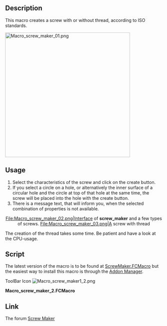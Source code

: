 <languages/>
<translate>

<!--T:1-->
{{Macro
|Name=Macro_screw_maker1_2
|Icon=Macro_screw_maker1_2.png
|Description=Creates a screw, bolt... with or without thread, according to ISO standards.
|Author=Ulrich Brammer
|Version=2.3.1
|Date=2018-10-22
|FCVersion=All
|Download=[https://wiki.freecad.org/images/0/00/Macro_screw_maker1_2.png ToolBar Icon]
}}

==Description== <!--T:12-->

<!--T:2-->
This macro creates a screw with or without thread, according to ISO standards.

</translate>
{{Codeextralink|https://raw.githubusercontent.com/FreeCAD/FreeCAD-macros/master/ObjectCreation/ScrewMaker.FCMacro}}
<translate>

</translate>
[[File:Macro_screw_maker_01.png|400px]]
<translate>
<!--T:14-->
{{Caption|Screw maker}}

==Usage== <!--T:13-->

<!--T:4-->
# Select the characteristics of the screw and click on the create button.
# If you select a circle on a hole, or alternatively the inner surface of a circular hole and the circle at top of that hole at the same time, the screw will be placed into the hole with the create button.
# There is a message text, that will inform you, when the selected combination of properties is not available.
 
<center>
<gallery widths="300" heights="200">
File:Macro_screw_maker_02.png|Interface of '''screw_maker''' and a few types of screws.
File:Macro_screw_maker_03.png|A screw with thread
</gallery>
</center>
The creation of the thread takes some time. Be patient and have a look at the CPU-usage.

==Script== <!--T:7-->

<!--T:11-->
The latest version of the macro is to be found at [https://github.com/FreeCAD/FreeCAD-macros/blob/master/ObjectCreation/ScrewMaker.FCMacro ScrewMaker.FCMacro] but the easiest way to install this macro is through the [[Std_AddonMgr|Addon Manager]].

<!--T:15-->
ToolBar Icon [[Image:Macro_screw_maker1_2.png]]

</translate>
'''Macro_screw_maker_2.FCMacro'''

{{MacroCode|code=
#!/usr/bin/env python
# -*- coding: utf-8 -*-
#
#  screw_maker2_0.py
#  


"""
Macro to generate screws with FreeCAD.
Version 1.4 from 1st of September 2013
Version 1.5 from 23rd of December 2013
Corrected hex-heads above M12 not done.
Version 1.6 from 15th of March 2014
Added PySide support

Version 1.7 from April 2014
fixed bool type error. (int is not anymore accepted at linux)
fixed starting point of real thread at some screw types.

Version 1.8 from July 2014
first approch for a faster real thread

Version 1.9 / 2.0 July 2015
new calculation of starting point of thread
shell-based approach for screw generation
added:
ISO 14582 Hexalobular socket countersunk head screws, high head
ISO 14584 Hexalobular socket raised countersunk head screws
ISO 7380-2 Hexagon socket button head screws with collar
DIN 967 Cross recessed pan head screws with collar
ISO 4032 Hexagon nuts, Style 1
ISO 4033 Hexagon nuts, Style 2
ISO 4035 Hexagon thin nuts, chamfered
EN 1661 Hexagon nuts with flange
ISO 7094 definitions  Plain washers - Extra large series
ISO 7092 definitions  Plain washers - Small series
ISO 7093-1 Plain washer - Large series
Screw-tap to drill inner threads in parts with user defined length

ScrewMaker can now also used as a python module.
The following shows how to generate a screw from a python script:
  import screw_maker2_0

  threadDef = 'M3.5'
  o = screw_maker2_0.Screw()
  t = screw_maker2_0.Screw.setThreadType(o,'real')
  # Creates a Document-Object with label describing the screw
  d = screw_maker2_0.Screw.createScrew(o, 'ISO1207', threadDef, '20', 'real')

  # creates a shape in memory
  t = screw_maker2_0.Screw.setThreadType(o,'real')
  s = screw_maker1_9d.Screw.makeIso7046(o, 'ISO14582', threadDef, 40.0)
  Part.show(s)



to do: check ISO7380 usage of rs and rt, actual only rs is used 
check chamfer angle on hexogon heads and nuts
***************************************************************************
*   Copyright (c) 2013, 2014, 2015                                        *
*   Ulrich Brammer <ulrich1a[at]users.sourceforge.net>                    *
*                                                                         *
*   This file is a supplement to the FreeCAD CAx development system.      *
*                                                                         *
*   This program is free software; you can redistribute it and/or modify  *
*   it under the terms of the GNU Lesser General Public License (LGPL)    *
*   as published by the Free Software Foundation; either version 2 of     *
*   the License, or (at your option) any later version.                   *
*   for detail see the LICENCE text file.                                 *
*                                                                         *
*   This software is distributed in the hope that it will be useful,      *
*   but WITHOUT ANY WARRANTY; without even the implied warranty of        *
*   MERCHANTABILITY or FITNESS FOR A PARTICULAR PURPOSE.  See the         *
*   GNU Library General Public License for more details.                  *
*                                                                         *
*   You should have received a copy of the GNU Library General Public     *
*   License along with this macro; if not, write to the Free Software     *
*   Foundation, Inc., 59 Temple Place, Suite 330, Boston, MA  02111-1307  *
*   USA                                                                   *
*                                                                         *
***************************************************************************
"""

__author__ = "Ulrich Brammer <ulrich1a@users.sourceforge.net>"



import FreeCAD, FreeCADGui, Part, math
from FreeCAD import Base
import DraftVecUtils

try:
  from PySide import QtCore, QtGui
  #FreeCAD.Console.PrintMessage("PySide is used" + "\n")
except:
  #FreeCAD.Console.PrintMessage("PyQt4 is needed" + "\n")
  from PyQt4 import QtCore, QtGui


DEBUG = False # set to True to show debug messages; does not work, still todo.


# Diameters included in this library/macro
# some ISO-standards may include more diameters!
# Dictionary used for user messages
standard_diameters = {
  'ISO4017': ('M1.6', 'M64'), # ISO 4017 Hex-head-screw
  'ISO4014': ('M1.6', 'M64'), # ISO 4014 Hex-head-bolt
  'EN1662':  ('M5',   'M16'), # EN 1662 Hexagon bolts with flange, small series
  'EN1665':  ('M5',   'M20'), # EN 1665 Hexagon bolts with flange, heavy series
  'ISO4762': ('M1.6', 'M64'), # ISO 4762 Hexagon socket head cap screws
  'ISO2009': ('M1.6', 'M10'), # ISO 2009 Slotted countersunk flat head screws
  'ISO2010': ('M1.6', 'M10'), # ISO 2010 Slotted raised countersunk head screws
  'ISO1580': ('M1.6', 'M10'), # ISO 1580 Slotted pan head screws
  'ISO7045': ('M1.6', 'M10'), # ISO 7045 Pan head screws type H cross recess
  'ISO7046': ('M1.6', 'M10'),
  'ISO7047': ('M1.6', 'M10'),
  'ISO1207': ('M3',   'M10'), # ISO 1207 Slotted cheese head screws
  'ISO7048': ('M2.5', 'M8'),  # ISO 7048 Cross-recessed cheese head screws with type H cross recess
  'ISO7380-1':('M3',  'M16'), # ISO 7380 Hexagon socket button head screws
  'ISO7380-2':('M3',  'M16'), # ISO 7380 Hexagon socket button head screws with collar
  'DIN967'  :('M3',   'M8'),  # DIN 967 Cross recessed pan head screws with collar
  'ISO10642':('M3',   'M20'), # ISO 10642 Hexagon socket countersunk head screws
  'ISO14579':('M2',   'M20'), # ISO 14579 Hexalobular socket head cap screws
  'ISO14580':('M2',   'M10'), # ISO 14580 Hexalobular socket cheese head screws
  'ISO14581':('M2',   'M10'), # ISO 14581 Hexalobular socket countersunk flat head screws (to do!!)
  'ISO14582':('M3',   'M10'), # ISO 14582 Hexalobular socket countersunk head screws, high head
  'ISO14583':('M2',   'M10'), # ISO 14583 Hexalobular socket pan head screws
  'ISO14584':('M2',   'M10'), # ISO 14584 Hexalobular socket raised countersunk head screws
  'ISO7089': ('M1.6', 'M64'), # Washer
  'ISO7090': ('M5',   'M64'), # ISO 7090 definitions Plain washers, chamfered - Normal series
  'ISO7091': ('M1.6', 'M64'), # ISO 7091 definitions  Plain washer - Normal series Product Grade C
  'ISO7092': ('M1.6', 'M36'), # ISO 7092 definitions  Plain washers - Small series
  'ISO7093-1': ('M3', 'M36'), # ISO 7093-1 Plain washer - Large series
  'ISO7094': ('M5',   'M36'), # ISO 7094 definitions  Plain washers - Extra large series
  'ISO4032': ('M1.6', 'M64'), # ISO 4032 Hexagon nuts, Style 1
  'ISO4033': ('M5',   'M36'), # ISO 4033 Hexagon nuts, Style 2
  'ISO4035': ('M1.6', 'M64'), # ISO 4035 Hexagon thin nuts, chamfered
  'ISO4036': ('M1.6', 'M10'), # ISO 4035 Hexagon thin nuts, unchamfered, todo no function coded
  'EN1661':  ('M5',   'M20')} # EN 1661 Hexagon nuts with flange

# ISO 4017 Hex-head-screw
#           P,    c,  dw,    e,     k,   r,   s
iso4017head={
  'M1.6':  (0.35, 0.2, 2.9,  3.4,   1.1, 0.1,  3.2),
  'M2':    (0.40, 0.2, 3.7,  4.4,   1.4, 0.1,  4.0),
  'M2.5':  (0.45, 0.2, 4.6,  5.5,   1.7, 0.1,  5.0),
  'M3':    (0.5,  0.2, 5.2,  6.1,   2.0, 0.1,  5.5),
  '(M3.5)':(0.6,  0.2, 5.2,  6.6,   2.4, 0.1,  5.5),
  'M4':    (0.7,  0.2, 6.6,  7.7,   2.8, 0.2,  7.0), 
  'M5':    (0.8,  0.2, 7.5,  8.9,   3.5, 0.2,  8.0),
  'M6':    (1.0,  0.2, 9.5,  11.05, 4.0, 0.25, 10.0),
  'M8':    (1.25, 0.3, 11.7, 14.5,  5.3, 0.25, 13.0),
  'M10':   (1.50, 0.3, 14.7, 17.9,  6.4, 0.4,  16.0),
  'M12':   (1.75, 0.3, 16.7, 20.1,  7.5, 0.6,  18.0),
  '(M14)': (2.00, 0.3, 20.5, 24.5,  8.8, 0.6,  22.0),
  'M16':   (2.00, 0.4, 22.4, 26.9, 10.0, 0.6,  24.0),
  '(M18)': (2.50, 0.4, 25.4, 30.2, 11.5, 0.6,  27.0),
  'M20':   (2.50, 0.4, 28.2, 33.7, 12.5, 0.8,  30.0),
  '(M22)': (2.50, 0.4, 31.8, 37.7, 14.0, 0.8,  34.0),
  'M24':   (3.00, 0.4, 33.7, 40.1, 15.0, 0.8,  36.0),
  '(M27)': (3.00, 0.4, 38.0, 45.2, 17.0, 1.0,  41.0),
  'M30':   (3.50, 0.4, 42.8, 50.9, 18.7, 1.0,  46.0), #dw not in class A, e not in class A
  '(M33)': (3.50, 0.4, 46.6, 55.4, 21.0, 1.0,  50.0), 
  'M36':   (4.00, 0.4, 51.2, 61.0, 22.5, 1.0,  55.0), #dw not in class A, e not in class A
  '(M39)': (4.00, 0.5, 55.9, 66.5, 25.0, 1.0,  60.0),
  'M42':   (4.50, 0.7, 60.0, 71.3, 26.0, 1.2,  65.0),
  '(M45)': (4.50, 0.7, 64.7, 77.0, 28.0, 1.2,  70.0),
  'M48':   (5.00, 0.7, 69.5, 82.6, 30.0, 1.6,  75.0),
  '(M52)': (5.00, 0.7, 74.5, 88.3, 33.0, 1.6,  80.0),
  'M56':   (5.50, 0.7, 78.7, 93.6, 35.0, 2.0,  85.0),
  '(M60)': (5.50, 0.7, 82.7, 99.2, 38.0, 2.0,  90.0),
  'M64':   (6.00, 0.7, 88.2,104.9, 40.0, 2.0,  95.0)
  } 



iso4017length = {
  '2': ( 1.8,  2.2),
  '3': ( 2.8,  3.2),
  '4': ( 3.76, 4.24),
  '5': ( 4.76, 5.24),
  '6': ( 5.76, 6.24),
  '8': ( 7.71, 8.29),
  '10':( 9.71, 10.29),
  '12':(11.65, 12.35),
  '14':(13.65, 14.35),
  '16':(15.65, 16.35),
  '20':(19.58, 20.42),
  '25':(24.58, 25.42),
  '30':(29.58, 30.42),
  '35':(34.5,  35.5),
  '40':(39.5,  40.5),
  '45':(44.5,  45.5),
  '50':(49.5,  50.5),
  '55':(54.4, 55.6),
  '60':(59.4, 60.6),
  '65':(64.4, 65.6),
  '70':(69.4, 70.6),
  '80':(79.4, 80.6),
  '100':(99.3, 100.7),
  '110':(109.3, 110.7),
  '120':(119.3, 120.7),
  '130':(129.2, 130.8),
  '140':(139.2, 130.8),
  '150':(149.2, 150.8),
  '160':(159.2, 160.8),
  '180':(179.2, 180.8),
  '200':(199.1, 200.9)
  }

# range of typical srew lengths
#    min_length,  max_length
iso4017range = {
  'M1.6':  ('2', '16'),
  'M2':    ('4', '20'),
  'M2.5':  ('5', '25'),
  'M3':    ('5', '30'),
  '(M3.5)':('8', '35'),
  'M4':    ('6', '40'),
  'M5':    ('8', '50'),
  'M6':   ('12', '60'),
  'M8':   ('16', '80'),
  'M10':  ('20','100'),
  'M12':  ('25','120'),
  '(M14)':('25','140'),
  'M16':  ('30','150'),
  '(M18)':('35','200'),
  'M20':  ('40','160'),
  '(M22)':('45','200'),
  'M24':  ('50','180'),
  '(M27)':('50','100'),
  'M30':  ('60','200'), 
  '(M33)':('65','200'),
  'M36':  ('70','200'),
  '(M39)':('80','200'),
  'M42':  ('70','200'),
  '(M45)':('90','200'),
  'M48': ('100','200'),
  '(M52)':('100','200'),
  'M56':  ('110','200'),
  '(M60)':('120','200'),
  'M64':  ('120','200')
  } 


# ISO 4014 Hex-head-bolt
#          P,      b1,    b2,    b3,  c,   dw,    e,    k,   r,   s
iso4014head={
  'M1.6':  (0.35,   9.0,  15.0,  28.0, 0.2,  2.3,  3.4,  1.1, 0.1,  3.2),
  'M2':    (0.40,  10.0,  16.0,  29.0, 0.2,  3.0,  4.4,  1.4, 0.1,  4.0),
  'M2.5':  (0.45,  11.0,  17.0,  30.0, 0.2,  4.0,  5.5,  1.7, 0.1,  5.0),
  'M3':    (0.50,  12.0,  18.0,  31.0, 0.2,  4.6,  6.1,  2.0, 0.1,  5.5),
  '(M3.5)':(0.60,  13.0,  19.0,  32.0, 0.2,  5.1,  6.6,  2.4, 0.1,  6.0),
  'M4':    (0.70,  14.0,  20.0,  33.0, 0.2,  5.9,  7.7,  2.8, 0.2,  7.0),
  'M5':    (0.80,  16.0,  22.0,  35.0, 0.2,  6.9,  8.9,  3.5, 0.2,  8.0), 
  'M6':    (1.00,  18.0,  24.0,  37.0, 0.2,  8.9, 11.05, 4.0, 0.25,10.0),
  'M8':    (1.25,  22.0,  28.0,  41.0, 0.3, 11.7, 14.5,  5.3, 0.4, 13.0),
  'M10':   (1.50,  26.0,  32.0,  45.0, 0.3, 14.7, 17.9,  6.4, 0.4, 16.0),
  'M12':   (1.75,  30.0,  36.0,  49.0, 0.3, 16.7, 20.1,  7.5, 0.6, 18.0),
  '(M14)': (2.00,  34.0,  40.0,  53.0, 0.3, 20.5, 24.5,  8.8, 0.6, 22.0),
  'M16':   (2.00,  38.0,  44.0,  57.0, 0.4, 22.4, 26.9, 10.0, 0.6, 24.0),
  '(M18)': (2.50,  42.0,  48.0,  61.0, 0.4, 25.4, 30.2, 11.5, 0.6, 27.0),
  'M20':   (2.50,  46.0,  52.0,  65.0, 0.4, 28.2, 33.7, 12.5, 0.8, 30.0),
  '(M22)': (2.50,  50.0,  56.0,  69.0, 0.4, 31.8, 37.7, 14.0, 0.8, 34.0),
  'M24':   (3.00,  54.0,  60.0,  73.0, 0.4, 33.7, 40.1, 15.0, 0.8, 36.0),
  '(M27)': (3.00,  60.0,  66.0,  79.0, 0.4, 38.0, 45.2, 17.0, 1.0, 41.0),
  'M30':   (3.50,  66.0,  72.0,  85.0, 0.4, 42.8, 50.9, 18.7, 1.0, 46.0), #dw not in class A, e not in class A
  '(M33)': (3.50,  78.0,  78.0,  91.0, 0.4, 46.6, 55.4, 21.0, 1.0, 50.0), 
  'M36':   (4.00,  84.0,  84.0,  97.0, 0.4, 51.2, 60.8, 22.5, 1.0, 55.0),
  '(M39)': (4.00,  90.0,  90.0, 103.0, 0.5, 55.9, 66.5, 25.0, 1.0, 60.0),
  'M42':   (4.50,  96.0,  96.0, 109.0, 0.6, 60.0, 71.3, 26.0, 1.2, 65.0),
  '(M45)': (4.50, 102.0, 102.0, 115.0, 0.7, 64.7, 77.0, 28.0, 1.2, 70.0),
  'M48':   (5.00, 108.0, 108.0, 121.0, 0.6, 69.5, 82.6, 30.0, 1.6, 75.0),
  '(M52)': (5.00, 116.0, 116.0, 129.0, 0.7, 74.5, 88.3, 33.0, 1.6, 80.0),
  'M56':   (5.50, 137.0, 137.0, 137.0, 0.6, 78.7, 93.6, 35.0, 2.0, 85.0),
  '(M60)': (5.50, 145.0, 145.0, 145.0, 0.7, 82.7, 99.2, 38.0, 2.0, 90.0),
  'M64':   (6.00, 153.0, 153.0, 153.0, 0.6, 88.2,104.9, 40.0, 2.0, 55.0)
  }


iso4014length = {
  '12':(11.65, 12.35),
  '16':(15.65, 16.35),
  '20':(19.58, 20.42),
  '25':(24.58, 25.42),
  '30':(29.58, 30.42),
  '35':(34.5,  35.5),
  '40':(39.5,  40.5),
  '45':(44.5,  45.5),
  '50':(49.5,  50.5),
  '55':(54.4, 55.6),
  '60':(59.4, 60.6),
  '65':(64.4, 65.6),
  '70':(69.4, 70.6),
  '80':(79.4, 80.6),
  '100':(99.3, 100.7),
  '110':(109.3, 110.7),
  '120':(119.3, 120.7),
  '130':(129.2, 130.8),
  '140':(139.2, 130.8),
  '150':(149.2, 150.8),
  '160':(159.2, 160.8),
  '180':(179.2, 180.8),
  '200':(199.1, 200.9),
  '220':(219.1, 220.9),   
  '240':(237.7, 242.3),
  '260':(219.1, 220.9),
  '280':(219.1, 220.9),
  '300':(219.1, 220.9),
  '320':(219.1, 220.9),
  '340':(219.1, 220.9),
  '360':(219.1, 220.9),
  '380':(219.1, 220.9),
  '400':(219.1, 220.9),
  '420':(219.1, 220.9),
  '440':(219.1, 220.9),
  '460':(219.1, 220.9),
  '480':(219.1, 220.9),
  '500':(496.85, 503.15)   
  }

# range of typical srew lengths
#    min_length,  max_length
iso4014range = {
  'M1.6':('12', '16'),
  'M2':  ('16', '20'),
  'M2.5':('16', '25'),
  'M3':  ('20', '30'),
  '(M3.5)':('20', '35'),
  'M4':  ('25', '50'),
  'M5':  ('25', '50'),
  'M6':  ('30', '130'),
  'M8':  ('30', '180'),
  'M10': ('35', '150'),
  'M12': ('50', '150'),
  '(M14)': ('50', '160'),
  'M16': ('55', '200'),
  '(M18)':('70','180'),
  'M20': ('60', '300'),
  '(M22)':('70','220'),
  'M24': ('80', '220'),
  '(M27)':('90', '220'),
  'M30': ('110','300'),
  '(M33)':('130','320'),
  'M36': ('140','360'),
  '(M39)':('150','380'),
  'M42': ('160','440'),
  '(M45)':('180','440'),
  'M48': ('180','480'),
  '(M52)':('200','480'),
  'M56': ('220','500'),
  '(M60)':('220','500'),
  'M64': ('260','500')
  }


# EN 1662 Hexagon bolts with flange, small series
#          P,   b0,    b1,   b2,   b3,   c,  dc,    dw,    e,     k,   kw,  lf,  r1,   s
en1662def={
  'M5': (0.80, 25.0, 16.0,  0.0,  0.0, 1.0, 11.4,  9.4,  7.59,  5.6, 2.3, 1.4, 0.2, 7.0), 
  'M6': (1.00, 30.0, 18.0,  0.0,  0.0, 1.1, 13.6, 11.6,  8.71,  6.9, 2.9, 1.6, 0.25, 8.0),
  'M8': (1.25, 35.0, 22.0, 28.0,  0.0, 1.2, 17.0, 14.9, 10.95,  8.5, 3.8, 2.1, 0.4, 10.0),
  'M10':(1.50, 40.0, 26.0, 32.0,  0.0, 1.5, 20.8, 18.7, 14.26,  9.7, 4.3, 2.1, 0.4, 13.0),
  'M12':(1.75, 45.0, 30.0, 36.0,  0.0, 1.8, 24.7, 22.5, 17.62, 12.1, 5.4, 2.1, 0.6, 16.0),
  '(M14)':(2.00, 50.0, 34.0, 40.0,  0.0, 2.1, 28.6, 26.4, 19.86, 12.9, 5.6, 2.1, 0.6, 18.0),
  'M16':(2.00, 55.0, 38.0, 44.0, 57.0, 2.4, 32.8, 30.6, 23.15, 15.2, 6.8, 3.2, 0.6, 21.0)}


# range of typical srew lengths
#    min_length,  max_length
en1662range = {
  'M5': ('10', '50'),
  'M6': ('12', '60'),
  'M8': ('16', '80'),
  'M10':('20','100'),
  'M12':('25','120'),
  '(M14)':('30','140'), 
  'M16':('35','160')
  } 

en1662length = {
  '10':( 9.71, 10.29),
  '12':(11.65, 12.35),
  '16':(15.65, 16.35),
  '20':(19.58, 20.42),
  '25':(24.58, 25.42),
  '30':(29.58, 30.42),
  '35':(34.5,  35.5),
  '40':(39.5,  40.5),
  '45':(44.5,  45.5),
  '50':(49.5,  50.5),
  '55':(54.4, 55.6),
  '60':(59.4, 60.6),
  '65':(64.4, 65.6),
  '70':(69.4, 70.6),
  '80':(79.4, 80.6),
  '90':(89.3, 90.7),
  '100':(99.3, 100.7),
  '110':(109.3, 110.7),
  '120':(119.3, 120.7),
  '130':(129.2, 130.8),
  '140':(139.2, 130.8),
  '150':(149.2, 150.8),
  '160':(159.2, 160.8)
  }


# EN 1665 Hexagon bolts with flange, heavy series
#          P,    b0,  b1,   b2,   b3,   c,  dc,    dw,    e,     k,   kw,  lf,  r1,   s
en1665def={
  'M5': (0.80, 25.0, 16.0,  0.0,  0.0, 1.0, 11.8,  9.8,  8.71,  5.8, 2.6, 1.4, 0.2,  8.0), 
  'M6': (1.00, 30.0, 18.0,  0.0,  0.0, 1.1, 14.2, 12.2, 10.95,  6.6, 3.0, 1.6, 0.25,10.0),
  'M8': (1.25, 35.0, 22.0, 28.0,  0.0, 1.2, 18.0, 15.8, 14.26,  8.1, 3.9, 2.1, 0.4, 13.0),
  'M10':(1.50, 40.0, 26.0, 32.0,  0.0, 1.5, 22.3, 19.6, 17.62, 10.4, 4.1, 2.1, 0.4, 16.0),
  'M12':(1.75, 45.0, 30.0, 36.0,  0.0, 1.8, 26.6, 23.8, 19.86, 11.8, 5.6, 2.1, 0.6, 18.0),
  '(M14)':(2.00, 50.0, 34.0, 40.0,  0.0, 2.1, 30.5, 27.6, 23.15, 13.7, 6.5, 2.1, 0.6, 21.0),
  'M16':(2.00, 55.0, 38.0, 44.0, 57.0, 2.4, 35.0, 31.9, 26.51, 15.4, 7.3, 3.2, 0.6, 24.0),
  'M20':(2.50, 65.0, 46.0, 52.0, 65.0, 3.0, 43.0, 39.9, 33.23, 18.9, 8.9, 4.2, 0.8, 30.0)}


# range of typical srew lengths
#    min_length,  max_length
en1665range = {
  'M5': ('10', '50'),
  'M6': ('12', '60'),
  'M8': ('16', '80'),
  'M10':('20','100'),
  'M12':('25','120'),
  '(M14)':('30','140'), 
  'M16':('35','160'),
  'M20':('65','200')
  } 

en1665length = {
  '10':( 9.71, 10.29),
  '12':(11.65, 12.35),
  '16':(15.65, 16.35),
  '20':(19.58, 20.42),
  '25':(24.58, 25.42),
  '30':(29.58, 30.42),
  '35':(34.5,  35.5),
  '40':(39.5,  40.5),
  '45':(44.5,  45.5),
  '50':(49.5,  50.5),
  '55':(54.4, 55.6),
  '60':(59.4, 60.6),
  '65':(64.4, 65.6),
  '70':(69.4, 70.6),
  '80':(79.4, 80.6),
  '90':(89.3, 90.7),
  '100':(99.3, 100.7),
  '110':(109.3, 110.7),
  '120':(119.3, 120.7),
  '130':(129.2, 130.8),
  '140':(139.2, 130.8),
  '150':(149.2, 150.8),
  '160':(159.2, 160.8),
  '180':(179.2, 180.8),
  '200':(199.1, 200.9)
  }



# ISO 1207 definitions Class A, Slotted cheese head screws
#          P,     a,   b,   dk,  dk_mean, da,  k,  n_min, r, t_min, x
iso1207def={
  'M1.6':(0.35, 0.7, 25.0,  3.0,  2.9,  2.0, 1.1, 0.46, 0.1, 0.45, 0.9),
  'M2':  (0.40, 0.8, 25.0,  3.8,  3.7,  2.6, 1.4, 0.56, 0.1, 0.6, 1.0),
  'M2.5':(0.45, 0.9, 25.0,  4.5,  4.4,  3.1, 1.8, 0.66, 0.1, 0.7, 1.1),
  'M3':  (0.50, 1.0, 25.0,  5.5,  5.4,  3.6, 2.0, 0.86, 0.1, 0.85, 1.25),
  '(M3.5)':(0.60, 1.2, 38.0,  6.0,  5.9,  4.1, 2.4, 1.06, 0.1, 1.0, 1.5),
  'M4':  (0.70, 1.4, 38.0,  7.0,  6.9,  4.7, 2.6, 1.26, 0.2, 1.1, 1.75),
  'M5':  (0.80, 1.6, 38.0,  8.5,  8.4,  5.7, 3.3, 1.26, 0.2, 1.3, 2.0),
  'M6':  (1.00, 2.0, 38.0, 10.0,  9.9,  6.8, 3.9, 1.66, 0.25,1.6, 2.5),
  'M8':  (1.25, 2.5, 38.0, 13.0, 12.85, 9.2, 5.0, 2.06, 0.4, 2.0, 3.2),
  'M10': (1.50, 3.0, 38.0, 16.0, 15.85, 11.2,6.0, 2.56, 0.4, 2.4, 3.8)}

# range of typical srew lengths
#    min_length,  max_length
iso1207range = {
  'M1.6':('2', '16'),
  'M2':  ('3', '20'),
  'M2.5':('3', '25'),
  'M3':  ('4', '30'),
  '(M3.5)':('5', '35'),
  'M4':  ('5', '40'),
  'M5':  ('6', '50'),
  'M6':  ('8', '60'),
  'M8': ('10', '80'),
  'M10':('12', '80')}

# slotted cheese head screws
# nom length: l_min, l_max       
iso1207length = {
  '2': (1.8,  2.2),
  '3': ( 2.8,  3.2),
  '4': ( 3.76, 4.24),
  '5': ( 4.76, 5.24),
  '6': ( 5.76, 6.24),
  '8': ( 7.71, 8.29),
  '10':( 9.71, 10.29),
  '12':(11.65, 12.35),
  '14':(13.65, 14.35),
  '16':(15.65, 16.35),
  '20':(19.58, 20.42),
  '25':(24.58, 25.42),
  '30':(29.58, 30.42),
  '35':(34.5,  35.5),
  '40':(39.5,  40.5),
  '45':(44.5,  45.5),
  '50':(49.5,  50.5),
  '55':(54.05, 55.95),
  '60':(59.05, 60.95),
  '65':(64.05, 65.95),
  '70':(69.05, 70.95),
  '75':(74.05, 75.95),
  '80':(79.05, 80.95)
  }


# ISO 14580 definitions , Hexalobular socket cheese head screws
#          P,     a,   b,   dk,  dk_mean, da,  k,  n_min, r, t_min, x
#           tt,    k,    A,  t_mean
iso14580def={
  'M2':  ('T6',  1.55, 1.75, 0.8),
  'M2.5':('T8',  1.85, 2.40, 0.9),
  'M3':  ('T10', 2.40, 2.80, 1.2),
  '(M3.5)':('T15', 2.60, 3.35, 1.3),
  'M4':  ('T20', 3.10, 3.95, 1.5),
  'M5':  ('T25', 3.65, 4.50, 1.7),
  'M6':  ('T30', 4.40, 5.60, 2.1),
  'M8':  ('T45', 5.80, 7.95, 2.9),
  'M10': ('T50', 6.90, 8.95, 3.3)}
  
# range of typical srew lengths
#    min_length,  max_length
# iso14580range = iso1207range

# nom length: l_min, l_max       
iso14580length = {
  '3': ( 2.8,  3.2),
  '4': ( 3.76, 4.24),
  '5': ( 4.76, 5.24),
  '6': ( 5.76, 6.24),
  '8': ( 7.71, 8.29),
  '10':( 9.71, 10.29),
  '12':(11.65, 12.35),
  '14':(13.65, 14.35),
  '16':(15.65, 16.35),
  '20':(19.58, 20.42),
  '25':(24.58, 25.42),
  '30':(29.58, 30.42),
  '35':(34.5,  35.5),
  '40':(39.5,  40.5),
  '45':(44.5,  45.5),
  '50':(49.5,  50.5),
  '55':(54.05, 55.95),
  '60':(59.05, 60.95),
  '65':(64.05, 65.95),
  '70':(69.05, 70.95),
  '75':(74.05, 75.95),
  '80':(79.05, 80.95)
  }



# ISO 7048 definitions Class A, 
# Cross-recessed cheese head screws with type H or Z cross recess
#          P,     a,   b,   dk,  dk_mean, da,  k,   r,   x, cT,   mH,   mZ 
iso7048def={
  'M2.5':(0.45, 0.9, 25.0,  4.5,  4.4,  3.1, 1.8, 0.1, 1.1, '1', 2.7, 2.4),
  'M3':  (0.50, 1.0, 25.0,  5.5,  5.4,  3.6, 2.0, 0.1, 1.25,'2', 3.5, 3.5),
  '(M3.5)':(0.60, 1.2, 38.0,  6.0,  5.9,  4.1, 2.4, 0.1, 1.5, '2', 3.8, 3.7),
  'M4':  (0.70, 1.4, 38.0,  7.0,  6.9,  4.7, 2.6, 0.2, 1.75,'2', 4.1, 4.0),
  'M5':  (0.80, 1.6, 38.0,  8.5,  8.4,  5.7, 3.3, 0.2, 2.0, '2', 4.8, 4.6),
  'M6':  (1.00, 2.0, 38.0, 10.0,  9.9,  6.8, 3.9, 0.25,2.5, '3', 6.2, 6.1),
  'M8':  (1.25, 2.5, 38.0, 13.0, 12.85, 9.2, 5.0, 0.4, 3.2, '3', 7.7, 7.5)
  }

# range of typical srew lengths
#    min_length,  max_length
iso7048range = {
  'M2.5':('3', '25'),
  'M3':  ('4', '30'),
  '(M3.5)':('5', '35'),
  'M4':  ('5', '40'),
  'M5':  ('6', '50'),
  'M6':  ('8', '60'),
  'M8': ('10', '80')}

# nom length: l_min, l_max       
iso7048length = {
  '3': ( 2.8,  3.2),
  '4': ( 3.76, 4.24),
  '5': ( 4.76, 5.24),
  '6': ( 5.76, 6.24),
  '8': ( 7.71, 8.29),
  '10':( 9.71, 10.29),
  '12':(11.65, 12.35),
  '16':(15.65, 16.35),
  '20':(19.58, 20.42),
  '25':(24.58, 25.42),
  '30':(29.58, 30.42),
  '35':(34.5,  35.5),
  '40':(39.5,  40.5),
  '45':(44.5,  45.5),
  '50':(49.5,  50.5),
  '60':(59.05, 60.95),
  '70':(69.05, 70.95),
  '80':(79.05, 80.95)
  }


# Button Head Screw
# nom length: l_min, l_max       
iso7380length = {
  #'2.5':(2.3,  2.7),
  #'3': ( 2.8,  3.2),
  '4': ( 3.76, 4.24),
  '5': ( 4.76, 5.24),
  '6': ( 5.76, 6.24),
  '8': ( 7.71, 8.29),
  '10':( 9.71, 10.29),
  '12':(11.65, 12.35),
  '14':(13.65, 14.35),
  '16':(15.65, 16.35),
  '20':(19.58, 20.42),
  '25':(24.58, 25.42),
  '30':(29.58, 30.42),
  '35':(34.5,  35.5),
  '40':(39.5,  40.5),
  '45':(44.5,  45.5),
  '50':(49.5,  50.5),
  '55':(54.05, 55.95),
  '60':(59.05, 60.95),
  '65':(64.4, 65.6),
  '70':(69.4, 70.6),
  '80':(79.4, 80.6),
  '90':(89.3, 90.7)
  }

# ISO 7380-1 definitions Class A 
# http://www.agrati.com/it/unificati/it/gamma/unificati/home02.htm
#          P,   b,     a,   da, dk,  dk_mean,s_mean,t_min, r, k,   e,    w,  
iso7380def={
  'M3':  (0.50, 18.0, 1.0,  3.6,  5.7,  5.5, 2.03, 1.04, 0.1, 1.65, 2.3,  0.2),
  'M4':  (0.70, 20.0, 1.4,  4.7,  7.6,  7.4, 2.54, 1.30, 0.2, 2.20, 2.87, 0.3),
  'M5':  (0.80, 22.0, 1.6,  5.7,  9.5,  9.3, 3.05, 1.56, 0.2, 2.75, 3.44, 0.38),
  'M6':  (1.00, 24.0, 2.0,  6.8, 10.5, 10.3, 4.05, 2.08, 0.25,3.3,  4.58, 0.74),
  'M8':  (1.25, 28.0, 2.5,  9.2, 14.0, 13.8, 5.05, 2.60, 0.4, 4.4,  5.72, 1.05),
  'M10': (1.50, 32.0, 3.0, 11.2, 17.5, 17.3, 6.05, 3.12, 0.4, 5.5,  6.86, 1.45),
  'M12': (1.75, 36.0, 3.5, 13.7, 21.0, 20.7, 8.06, 4.16, 0.6, 6.6,  9.15, 1.63),
  'M16': (2.00, 44.0, 3.5, 17.7, 28.0, 27.8, 10.06,5.20, 0.6, 8.8, 11.43, 2.25)
  }

# range of typical srew lengths
#    min_length,  max_length
iso7380range = {
  'M3':  ('6', '30'),
  'M4':  ('6', '40'),
  'M5':  ('8', '50'),
  'M6':  ('10', '60'),
  'M8': ('12', '80'),
  'M10':('16', '90'),
  'M12':('20', '90'),
  'M16':('25', '90')}

# ISO 7380-2 definitions 
#          P,   b,     c,   da, dk,    dk_c,s_mean,t_min, r,  k,   e,    w,  
iso7380_2def={
  'M3':  (0.50, 18.0, 0.7,  3.6,  5.2,  6.9, 2.03, 1.04, 0.1, 1.65, 2.3,  0.2),
  'M4':  (0.70, 20.0, 0.8,  4.7,  7.2,  9.4, 2.54, 1.30, 0.2, 2.20, 2.87, 0.3),
  'M5':  (0.80, 22.0, 1.0,  5.7,  8.8, 11.8, 3.05, 1.56, 0.2, 2.75, 3.44, 0.38),
  'M6':  (1.00, 24.0, 1.2,  6.8, 10.0, 13.6, 4.05, 2.08, 0.25,3.3,  4.58, 0.74),
  'M8':  (1.25, 28.0, 1.5,  9.2, 13.2, 17.8, 5.05, 2.60, 0.4, 4.4,  5.72, 1.05),
  'M10': (1.50, 32.0, 2.0, 11.2, 16.5, 21.9, 6.05, 3.12, 0.4, 5.5,  6.86, 1.45),
  'M12': (1.75, 36.0, 2.4, 13.7, 19.4, 26.0, 8.06, 4.16, 0.6, 6.6,  9.15, 1.63),
  'M16': (2.00, 44.0, 2.8, 17.7, 26.0, 34.0, 10.06,5.20, 0.6, 8.8, 11.43, 2.25)
  }


# DIN 967 definitions: Cross recessed pan head screw with collar
#          P,   b,     c,   da,   dk,   r,  k,    rf,  x,    cT,  mH,   mZ 
din967def={
  'M3':  (0.50, 25.0, 0.7,  3.6,  7.5, 0.1, 2.35,  3.8, 1.25, '1', 3.0, 2.9),
  '(M3.5)':(0.60, 38.0, 0.8,  4.1,  9.0, 0.1, 2.60,  4.6, 1.5,  '2', 4.2, 3.9),
  'M4':  (0.70, 38.0, 1.0,  4.7, 10.0, 0.2, 3.05,  5.8, 1.75, '2', 4.6, 4.3),
  'M5':  (0.80, 38.0, 1.2,  5.7, 11.5, 0.2, 3.55,  6.6, 2.0,  '2', 5.0, 4.7),
  'M6':  (1.00, 38.0, 1.6,  6.8, 14.5, 0.25,4.55,  8.2, 2.5,  '3', 7.1, 6.7),
  'M8':  (1.25, 38.0, 2.0,  9.2, 19.0, 0.4, 5.90, 11.0, 3.2,  '4', 9.0, 8.8)
  }

# range of typical srew lengths
#    min_length,  max_length
din967range = {
  'M3':  ('4', '30'),
  '(M3.5)':  ('5', '35'),
  'M4':  ('5', '40'),
  'M5':  ('6', '45'),
  'M6':  ('8', '60'),
  'M8': ('10', '60')
}
# Button Head Screw
# nom length: l_min, l_max       
din967length = {
  '4': ( 3.76, 4.24),
  '5': ( 4.76, 5.24),
  '6': ( 5.76, 6.24),
  '8': ( 7.71, 8.29),
  '10':( 9.71, 10.29),
  '12':(11.65, 12.35),
  '14':(13.65, 14.35),
  '16':(15.65, 16.35),
  '20':(19.58, 20.42),
  '25':(24.58, 25.42),
  '30':(29.58, 30.42),
  '35':(34.5,  35.5),
  '40':(39.5,  40.5),
  '45':(44.5,  45.5),
  '50':(49.5,  50.5),
  '55':(54.05, 55.95),
  '60':(59.05, 60.95)
  }


L_iso2009length =['2.5','3','4','5','6','8','10','12','14','16','20', \
   '25','30','35','40','45','50','55','60','65','70','75','80'] 
# nom length: l_min, l_max       
iso2009length = {
  '2.5':(2.3,  2.7),
  '3': ( 2.8,  3.2),
  '4': ( 3.76, 4.24),
  '5': ( 4.76, 5.24),
  '6': ( 5.76, 6.24),
  '8': ( 7.71, 8.29),
  '10':( 9.71, 10.29),
  '12':(11.65, 12.35),
  '14':(13.65, 14.35),
  '16':(15.65, 16.35),
  '20':(19.58, 20.42),
  '25':(24.58, 25.42),
  '30':(29.58, 30.42),
  '35':(34.5,  35.5),
  '40':(39.5,  40.5),
  '45':(44.5,  45.5),
  '50':(49.5,  50.5),
  '55':(54.05, 55.95),
  '60':(59.05, 60.95),
  '65':(64.05, 65.95),
  '70':(69.05, 70.95),
  '75':(74.05, 75.95),
  '80':(79.05, 80.95)
  }


# ISO 2009 definitions Class A
#          P, a, b, dk_theo, dk_mean, k, n_min, r, t_mean, x
iso2009def={
   'M1.6':(0.35, 0.7, 25, 3.6, 2.8,  1.0,  0.46, 0.2, 0.4, 0.9),
   'M2':  (0.40, 0.8, 25, 4.4, 3.6,  1.2,  0.56, 0.3, 0.5, 1.0),
   'M2.5':(0.45, 0.9, 25, 5.5, 4.5,  1.5,  0.66, 0.3, 0.6, 1.1),
   'M3':  (0.50, 1.0, 25, 6.3, 5.3,  1.65, 0.86, 0.4, 0.7, 1.25),
   '(M3.5)':(0.60, 1.2, 38, 8.2, 7.1,  2.35, 1.06, 0.4, 1.0, 1.5),
   'M4':  (0.70, 1.4, 38, 9.4, 8.2,  2.7,  1.26, 0.5, 1.1, 1.75),
   'M5':  (0.80, 1.6, 38,10.4, 9.2,  2.7,  1.26, 0.6, 1.2, 2.0),
   'M6':  (1.00, 2.0, 38,12.6, 11.2, 3.3,  1.66, 0.7, 1.4, 2.5),
   'M8':  (1.25, 2.5, 38,17.3, 15.6, 4.65, 2.06, 1.0, 2.0, 3.2),
   'M10': (1.50, 3.0, 38,20.0, 18.1, 5.0,  2.56, 1.2, 2.3, 3.8)}
   
# range of typical srew lengths
#    min_length,  max_length
iso2009range = {
  'M1.6':('2.5', '16'),
  'M2':  ('3', '20'),
  'M2.5':('4', '25'),
  'M3':  ('5', '30'),
  '(M3.5)':('6', '35'),
  'M4':  ('6', '40'),
  'M5':  ('8', '50'),
  'M6':  ('8', '60'),
  'M8': ('10', '80'),
  'M10':('12', '80')}


# ISO 7046 definitions Class A
# ISO 7046 Countersunk flat head srews (common head style)
# with type H or type Z cross recess
# Parameters P, a, b, dk_theo, dk_mean, k, r, x to be read from iso2009def
# Length = iso7045length
#          cT,   mH,   mZ 
iso7046def={
  'M1.6':('0', 1.6, 1.6),
  'M2':  ('0', 1.9, 1.9),
  'M2.5':('1', 2.9, 2.8),
  'M3':  ('1', 3.2, 3.0),
  '(M3.5)':('2', 4.4, 4.1),
  'M4':  ('2', 4.6, 4.4),
  'M5':  ('2', 5.2, 4.0),
  'M6':  ('3', 6.8, 6.6),
  'M8':  ('4', 8.9, 8.8),
  'M10': ('4', 10.0,9.8)}

# range of typical srew lengths
#    min_length,  max_length
iso7046range = {
  'M1.6':('3', '16'),
  'M2':  ('3', '20'),
  'M2.5':('3', '25'),
  'M3':  ('4', '30'),
  '(M3.5)':('5', '35'),
  'M4':  ('5', '40'),
  'M5':  ('6', '50'),
  'M6':  ('8', '60'),
  'M8': ('10', '60'),
  'M10':('12', '60')}

# ISO 2010, ISO 7047 definitions Class A: Raised Countersunk head srews
# ISO 2010 slotted screws (common head style)   range = iso2009range
# ISO 7047  with type H or type Z cross recess  range = iso7046range
# Parameters P, a, b, dk_theo, dk_mean, k, r, x to be read from iso2009def
# Length = iso7045length
#          rf, t_mean, cT,   mH,   mZ 
Raised_countersunk_def={
  'M1.6':(3.0,  0.7, '0', 1.9,  1.9),
  'M2':  (4.0,  0.9, '0', 2.0,  2.2),
  'M2.5':(5.0,  1.1, '1', 3.0,  2.8),
  'M3':  (6.0,  1.3, '1', 3.4,  3.1),
  '(M3.5)':(8.5,  1.5, '2', 4.8,  4.6),
  'M4':  (9.5,  1.8, '2', 5.2,  5.0),
  'M5':  (9.5,  2.2, '2', 5.4,  5.3),
  'M6':  (12.0, 2.6, '3', 7.3,  7.1),
  'M8':  (16.5, 3.5, '4', 9.6,  9.5),
  'M10': (19.5, 4.1, '4', 10.4,10.3)}



# ISO 14582 definitions 
#          P,    a,    b, dk_theo, dk_mean,k,   r,  tt, A, t_mean
iso14582def={
  'M3':  (0.50, 1.0, 18.0,  7.40,  6.5, 2.20, 0.10, 'T10', 2.80, 1.1),
  'M4':  (0.70, 1.4, 20.0, 10.02,  9.0, 3.01, 0.20, 'T20', 3.95, 1.6),
  'M5':  (0.80, 1.6, 22.0, 12.00, 10.8, 3.50, 0.20, 'T25', 4.50, 1.8),
  'M6':  (1.00, 2.0, 24.0, 14.44, 13.1, 4.22, 0.25, 'T30', 5.60, 2.2),
  'M8':  (1.25, 2.5, 28.0, 19.38, 17.8, 5.69, 0.40, 'T45', 7.93, 2.8),
  'M10': (1.50, 3.0, 32.0, 23.00, 21.1, 6.50, 0.40, 'T50', 8.95, 3.3)}

# range of typical srew lengths
#    min_length,  max_length
iso14582range = {
  'M3':  ('8', '30'),
  'M4':  ('8', '40'),
  'M5':  ('8', '50'),
  'M6':  ('8', '60'),
  'M8': ('10', '80'),
  'M10':('12', '100')}

# nom length: l_min, l_max       
iso14582length = {
  '8': ( 7.71, 8.29),
  '10':( 9.71, 10.29),
  '12':(11.65, 12.35),
  '14':(13.65, 14.35),
  '16':(15.65, 16.35),
  '20':(19.58, 20.42),
  '25':(24.58, 25.42),
  '30':(29.58, 30.42),
  '35':(34.5,  35.5),
  '40':(39.5,  40.5),
  '45':(44.5,  45.5),
  '50':(49.5,  50.5),
  '55':(54.4, 55.6),
  '60':(59.4, 60.6),
  '65':(64.4, 65.6),
  '70':(69.4, 70.6),
  '80':(79.4, 80.6),
  '90':(89.3, 90.7),
  '100':(99.3, 100.7)
  }



# ISO 1580 definitions Class A, Slotted pan head screws
#           P,    a,   b, dk_max,da,  k, n_min,  r,  rf, t_mean, x
iso1580def={
  'M1.6':(0.35, 0.7, 25,  3.2, 2.0, 1.0, 0.46, 0.1, 0.5, 0.4, 0.9),
  'M2':  (0.4,  0.8, 25,  4.0, 2.6, 1.3, 0.56, 0.1, 0.6, 0.5, 1.0),
  'M2.5':(0.45, 0.9, 25,  5.0, 3.1, 1.5, 0.66, 0.1, 0.8, 0.6, 1.1),
  'M3':  (0.5,  1.0, 25,  5.6, 3.6, 1.8, 0.86, 0.1, 0.9, 0.7, 1.25),
  '(M3.5)':(0.6,  1.2, 38,  7.0, 4.1, 2.1, 1.06, 0.1, 1.0, 0.8, 1.5),
  'M4':  (0.7,  1.4, 38,  8.0, 4.7, 2.4, 1.26, 0.2, 1.2, 1.0, 1.75),
  'M5':  (0.8,  1.6, 38,  9.5, 5.7, 3.0, 1.26, 0.2, 1.5, 1.2, 2.0),
  'M6':  (1.0,  2.0, 38, 12.0, 6.8, 3.6, 1.66, 0.25,1.8, 1.4, 2.5),
  'M8':  (1.25, 2.5, 38, 16.0, 9.2, 4.8, 2.06, 0.4, 2.4, 1.9, 3.2),
  'M10': (1.50, 3.0, 38, 20.0,11.2, 6.0, 2.56, 0.4, 3.0, 2.4, 3.8)}



# ISO 7045 definitions Class A, Pan head screws with type H or type Z
# partly used also for ISO 14583 Hexalobular socket pan head screws
#   cross recess;    cT = size of cross recess
#           P,    a,   b, dk_max,da,  k,   r,   rf,  x,  cT,   mH,   mZ 
iso7045def={
  'M1.6':(0.35, 0.7, 25,  3.2, 2.0, 1.3, 0.1, 2.5, 0.9, '0', 1.7, 1.6),
  'M2':  (0.4,  0.8, 25,  4.0, 2.6, 1.6, 0.1, 3.2, 1.0, '0', 1.9, 2.1),
  'M2.5':(0.45, 0.9, 25,  5.0, 3.1, 2.1, 0.1, 4.0, 1.1, '1', 2.7, 2.6),
  'M3':  (0.5,  1.0, 25,  5.6, 3.6, 2.4, 0.1, 5.0, 1.25,'1', 3.0, 2.8),
  '(M3.5)':(0.6,  1.2, 38,  7.0, 4.1, 2.6, 0.1, 6.0, 1.5, '2', 3.9, 3.9),
  'M4':  (0.7,  1.4, 38,  8.0, 4.7, 3.1, 0.2, 6.5, 1.75,'2', 4.4, 4.3),
  'M5':  (0.8,  1.6, 38,  9.5, 5.7, 3.7, 0.2, 8.0, 2.0, '2', 4.9, 4.7),
  'M6':  (1.0,  2.0, 38, 12.0, 6.8, 4.6, 0.25,10., 2.5, '3', 6.9, 6.7),
  'M8':  (1.25, 2.5, 38, 16.0, 9.2, 6.0, 0.4, 13., 3.2, '4', 9.0, 8.8),
  'M10': (1.50, 3.0, 38, 20.0,11.2, 7.5, 0.4, 16., 3.8, '4', 10.1,9.9)}

# nom length: l_min, l_max       
iso7045length = {
  '3': ( 2.8,  3.2),
  '4': ( 3.76, 4.24),
  '5': ( 4.76, 5.24),
  '6': ( 5.76, 6.24),
  '8': ( 7.71, 8.29),
  '10':( 9.71, 10.29),
  '12':(11.65, 12.35),
  '14':(13.65, 14.35),
  '16':(15.65, 16.35),
  '20':(19.58, 20.42),
  '25':(24.58, 25.42),
  '30':(29.58, 30.42),
  '35':(34.5,  35.5),
  '40':(39.5,  40.5),
  '45':(44.5,  45.5),
  '50':(49.5,  50.5),
  '55':(54.05, 55.95),
  '60':(59.05, 60.95)
  }

# range of typical srew lengths
#    min_length,  max_length
iso7045range = {
  'M1.6':('3', '16'),
  'M2':  ('3', '20'),
  'M2.5':('3', '25'),
  'M3':  ('4', '30'),
  '(M3.5)':('5', '35'),
  'M4':  ('5', '40'),
  'M5':  ('6', '45'),
  'M6':  ('8', '60'),
  'M8': ('10', '60'),
  'M10':('12', '60')}


# ISO 14583 Hexalobular socket pan head screws
#   hexalobular recess;    tt = size of hexalobular recess

#           tt,    A,  t_mean
iso14583def={
  'M2':  ('T6',  1.75, 0.7),
  'M2.5':('T8',  2.40, 1.0),
  'M3':  ('T10', 2.80, 1.2),
  '(M3.5)':('T15', 3.35, 1.3),
  'M4':  ('T20', 3.95, 1.5),
  'M5':  ('T25', 4.50, 1.7),
  'M6':  ('T30', 5.60, 2.2),
  'M8':  ('T45', 7.95, 3.0),
  'M10': ('T50', 8.95, 3.8)}


#iso14583range = iso7046range
#iso14583length = iso7045length

# ISO 14584 Hexalobular socket raised countersunk head screws
#           P,   b, dk_theo, dk_mean, f,  k,   r,   rf,    x,    tt,    A,  t_mean
iso14584def={
  'M2':  (0.40, 25.0,  4.4,  3.8,  0.5, 1.20, 0.2,  4.0, 1.00, 'T6',  1.75, 0.7),
  'M2.5':(0.45, 25.0,  5.5,  4.7,  0.6, 1.50, 0.3,  5.0, 1.10, 'T8',  2.40, 1.0),
  'M3':  (0.50, 25.0,  6.3,  5.5,  0.7, 1.65, 0.4,  6.0, 1.25, 'T10', 2.80, 1.2),
  '(M3.5)':(0.60, 38.0,  8.2,  7.3,  0.8, 2.35, 0.4,  8.5, 1.50, 'T15', 3.35, 1.3),
  'M4':  (0.70, 38.0,  9.4,  8.4,  1.0, 2.70, 0.5,  9.5, 1.75, 'T20', 3.95, 1.5),
  'M5':  (0.80, 38.0, 10.4,  9.3,  1.2, 2.70, 0.6,  9.5, 2.00, 'T25', 4.50, 1.7),
  'M6':  (1.00, 38.0, 12.6, 11.3,  1.4, 3.30, 0.7, 12.0, 2.50, 'T30', 5.60, 2.2),
  'M8':  (1.25, 38.0, 17.3, 15.8,  2.0, 4.65, 1.0, 16.5, 3.20, 'T45', 7.95, 3.0),
  'M10': (1.50, 38.0, 20.0, 18.3,  2.3, 5.00, 1.2, 19.5, 3.80, 'T50', 8.95, 3.8)}


# range of typical srew lengths
#    min_length,  max_length
iso14584range = {
  'M2':  ('3', '20'),
  'M2.5':('3', '25'),
  'M3':  ('4', '30'),
  '(M3.5)':('5', '35'),
  'M4':  ('5', '40'),
  'M5':  ('6', '50'),
  'M6':  ('8', '60'),
  'M8': ('10', '60'),
  'M10':('12', '60')}

#iso14584length = iso7045length


# ISO 4762 Hexagon socket head cap screws ( Allan screw)
# ISO 4762 definitions
#           P,   b,  dk_max,  da,  ds_min,   e,    lf,   k,   r,   s_mean, t,    v,   dw,   w
iso4762def={
  'M1.6':(0.35,  15.0,  3.0,  2.0,  1.46,  1.73, 0.34,  1.6, 0.1,  1.56,  0.7, 0.16, 2.72, 0.55),
  'M2':  (0.40,  16.0,  3.8,  2.6,  1.86,  1.73, 0.51,  2.0, 0.1,  1.56,  1.0, 0.2,  3.48, 0.55),
  'M2.5':(0.45,  17.0,  4.5,  3.1,  2.36,  2.30, 0.51,  2.5, 0.1,  2.06,  1.1, 0.25, 4.18, 0.85),
  'M3':  (0.50,  18.0,  5.5,  3.6,  2.86,  2.87, 0.51,  3.0, 0.1,  2.56,  1.3, 0.3,  5.07, 1.15),
  'M4':  (0.70,  20.0,  7.0,  4.7,  3.82,  3.44, 0.60,  4.0, 0.2,  3.06,  2.0, 0.4,  6.53, 1.40),
  'M5':  (0.80,  22.0,  8.5,  5.7,  4.82,  4.58, 0.60,  5.0, 0.2,  4.06,  2.5, 0.5,  8.03, 1.9),
  'M6':  (1.00,  24.0, 10.0,  6.8,  5.82,  5.72, 0.68,  6.0, 0.25, 5.06,  3.0, 0.6,  9.38, 2.3),
  'M8':  (1.25,  28.0, 13.0,  9.2,  7.78,  6.86, 1.02,  8.0, 0.4,  6.06,  4.0, 0.8, 12.33, 3.3),
  'M10': (1.50,  32.0, 16.0, 11.2,  9.78,  9.15, 1.02, 10.0, 0.4,  8.07,  5.0, 1.0, 15.33, 4.0),
  'M12': (1.75,  36.0, 18.0, 13.7, 11.73, 11.43, 1.45, 12.0, 0.6, 10.07,  6.0, 1.2, 17.23, 4.8),
  '(M14)':(2.00,  40.0, 21.0, 15.7, 13.73, 13.72, 1.45, 14.0, 0.6, 12.07,  7.0, 1.4, 20.17, 5.8),
  'M16': (2.00,  44.0, 24.0, 17.7, 15.73, 16.00, 1.45, 16.0, 0.6, 14.08,  8.0, 1.6, 23.17, 6.8),
  'M20': (2.50,  52.0, 30.0, 22.4, 19.67, 19.44, 2.04, 20.0, 0.8, 17.10, 10.0, 2.0, 28.87, 8.6),
  'M24': (3.00,  60.0, 36.0, 26.4, 23.67, 21.73, 2.04, 24.0, 0.8, 19.15, 12.0, 2.0, 34.81, 10.4),
  'M30': (3.50,  72.0, 45.0, 33.4, 29.67, 25.15, 2.89, 30.0, 1.0, 22.15, 15.5, 2.4, 43.61, 13.1),
  'M36': (4.00,  84.0, 54.0, 39.4, 35.61, 30.85, 2.89, 36.0, 1.0, 27.15, 19.0, 3.0, 52.54, 15.3),
  'M42': (4.50,  96.0, 63.0, 45.6, 41.61, 36.58, 3.06, 42.0, 1.2, 32.15, 24.0, 4.2, 61.34, 16.3),
  'M48': (5.00, 108.0, 72.0, 52.6, 47.61, 41.14, 3.91, 48.0, 1.6, 36.15, 28.0, 4.8, 70.34, 17.5),
  'M56': (5.50, 124.0, 84.0, 63.0, 55.54, 46.84, 5.95, 56.0, 2.0, 41.15, 34.0, 5.6, 82.26, 19.0),
  'M64': (6.00, 140.0, 96.0, 71.0, 63.54, 52.54, 5.95, 64.0, 2.0, 46.15, 38.0, 6.4, 94.26, 22.0)
  }

# nom length: l_min, l_max       
iso4762length = {
  '2.5':(2.3,  2.7),
  '3': ( 2.8,  3.2),
  '4': ( 3.76, 4.24),
  '5': ( 4.76, 5.24),
  '6': ( 5.76, 6.24),
  '8': ( 7.71, 8.29),
  '10':( 9.71, 10.29),
  '12':(11.65, 12.35),
  '14':(13.65, 14.35),
  '16':(15.65, 16.35),
  '20':(19.58, 20.42),
  '25':(24.58, 25.42),
  '30':(29.58, 30.42),
  '35':(34.5,  35.5),
  '40':(39.5,  40.5),
  '45':(44.5,  45.5),
  '50':(49.5,  50.5),
  '55':(54.4, 55.6),
  '60':(59.4, 60.6),
  '65':(64.4, 65.6),
  '70':(69.4, 70.6),
  '75':(74.4, 75.6),
  '80':(79.4, 80.6),
  '100':(99.3, 100.7),
  '110':(109.3, 110.7),
  '120':(119.3, 120.7),
  '130':(129.2, 130.8),
  '140':(139.2, 130.8),
  '150':(149.2, 150.8),
  '160':(159.2, 160.8),
  '180':(179.2, 180.8),
  '200':(199.1, 200.9),
  '220':(219.1, 220.9),   
  '240':(237.7, 242.3),
  '260':(219.1, 220.9),
  '280':(219.1, 220.9),
  '300':(219.1, 220.9)
  }

# range of typical srew lengths
#    min_length,  max_length
iso4762range = {
  'M1.6':('2.5', '16'),
  'M2':  ('3', '20'),
  'M2.5':('4', '25'),
  'M3':  ('5', '30'),
  '(M3.5)':('6', '35'),
  'M4':  ('6', '40'),
  'M5':  ('8', '50'),
  'M6':  ('8', '60'),
  'M8': ('10', '80'),
  'M10':('16', '100'),
  'M12':('20', '120'),
  '(M14)':('25', '140'),
  'M16':('25', '160'),
  'M20':('16', '100'),
  'M24':('40', '200'),
  'M30':('45', '200'),
  'M36':('55', '200'),   
  'M42':('60', '300'),
  'M48':('100','300'),
  'M56':('110','300'),
  'M64':('120','300')
  }


# ISO 14579 Hexalobular socket head cap screws
#   hexalobular recess;    tt = size of hexalobular recess

#           tt,    A,  t_mean
iso14579def={
  'M2':  ( 'T6',  1.75, 0.8),
  'M2.5':( 'T8',  2.40, 1.0),
  'M3':  ('T10',  2.80, 1.2),
  'M4':  ('T20',  3.95, 1.7),
  'M5':  ('T25',  4.50, 1.9),
  'M6':  ('T30',  5.60, 2.3),
  'M8':  ('T45',  7.95, 3.2),
  'M10': ('T50',  8.95, 3.8),
  'M12': ('T55', 11.35, 5.0),
  '(M14)': ('T60', 13.45, 5.8),
  'M16': ('T70', 15.70, 6.8),
  '(M18)': ('T80', 17.75, 7.8),
  'M20': ('T90', 20.20, 9.0),
  }

# range of typical srew lengths
#    min_length,  max_length
iso14579range = {
  'M2':  ('3', '20'),
  'M2.5':('4', '25'),
  'M3':  ('5', '30'),
  'M4':  ('6', '40'),
  'M5':  ('8', '50'),
  'M6': ('10', '60'),
  'M8': ('12', '80'),
  'M10':('16','100'),
  'M12':('20','120'),
  '(M14)':('25','140'), 
  'M16':('25','160'),
  '(M18)':('30','180'),
  'M20':('30','200'),
  } 

iso14579length = {
  '3': ( 2.8,  3.2),
  '4': ( 3.76, 4.24),
  '5': ( 4.76, 5.24),
  '6': ( 5.76, 6.24),
  '8': ( 7.71, 8.29),
  '10':( 9.71, 10.29),
  '12':(11.65, 12.35),
  '16':(15.65, 16.35),
  '20':(19.58, 20.42),
  '25':(24.58, 25.42),
  '30':(29.58, 30.42),
  '35':(34.5,  35.5),
  '40':(39.5,  40.5),
  '45':(44.5,  45.5),
  '50':(49.5,  50.5),
  '55':(54.4, 55.6),
  '60':(59.4, 60.6),
  '65':(64.4, 65.6),
  '70':(69.4, 70.6),
  '80':(79.4, 80.6),
  '90':(89.3, 90.7),
  '100':(99.3, 100.7),
  '110':(109.3, 110.7),
  '120':(119.3, 120.7),
  '130':(129.2, 130.8),
  '140':(139.2, 130.8),
  '150':(149.2, 150.8),
  '160':(159.2, 160.8),
  '180':(179.2, 180.8),
  '200':(199.1, 200.9)
  }


# ISO 10642 Hexagon socket countersunk head screws ( Allan screw)
# ISO 10642 definitions
#           P,   b,  dk_theo, dk_mean,da,  ds_min,   e,  k,   r,   s_mean, t,    w
iso10642def={
  'M3':  (0.50, 18.0,  6.72,  6.0,  3.3,  2.86,  2.31, 1.86, 0.1,  2.06,  1.1, 0.25),
  'M4':  (0.70, 20.0,  8.96,  8.0,  4.4,  3.82,  2.88, 2.48, 0.2,  2.56,  1.5, 0.45),
  'M5':  (0.80, 22.0, 11.20, 10.0,  5.5,  4.82,  3.45, 3.10, 0.2,  3.06,  1.9, 0.66),
  'M6':  (1.00, 24.0, 13.44, 12.0,  6.6,  5.82,  4.59, 3.72, 0.25, 4.06,  2.2, 0.70),
  'M8':  (1.25, 28.0, 17.92, 16.0,  8.54, 7.78,  5.73, 4.96, 0.4,  5.06,  3.0, 1.16),
  'M10': (1.50, 32.0, 22.40, 20.5, 10.62, 9.78,  6.87, 6.20, 0.4,  6.06,  3.6, 1.62),
  'M12': (1.75, 36.0, 26.88, 25.0, 13.5, 11.73,  9.15, 7.44, 0.6,  8.07,  4.3, 1.80),
  '(M14)': (2.00, 40.0, 30.80, 28.4, 15.5, 13.73, 11.43, 8.40, 0.6, 10.07,  4.5, 1.62),
  'M16': (2.00, 44.0, 33.60, 31.0, 17.5, 15.73, 11.43, 8.80, 0.6, 10.07,  4.8, 2.20),
  'M20': (2.50, 52.0, 40.32, 38.0, 22.0, 19.67, 13.72, 10.16, 0.8, 12.10,  5.6, 2.20)}

# range of typical srew lengths
#    min_length,  max_length
iso10642range = {
  'M3':  ('8', '30'),
  'M4':  ('8', '40'),
  'M5':  ('8', '50'),
  'M6':  ('8', '60'),
  'M8': ('10', '80'),
  'M10':('12','100'),
  'M12':('20','100'),
  '(M14)':('25','100'), 
  'M16':('30','100'),
  'M20':('35','100'),
  } 

iso10642length = {
  '8': ( 7.71, 8.29),
  '10':( 9.71, 10.29),
  '12':(11.65, 12.35),
  '16':(15.65, 16.35),
  '20':(19.58, 20.42),
  '25':(24.58, 25.42),
  '30':(29.58, 30.42),
  '35':(34.5,  35.5),
  '40':(39.5,  40.5),
  '45':(44.5,  45.5),
  '50':(49.5,  50.5),
  '55':(54.4, 55.6),
  '60':(59.4, 60.6),
  '65':(64.4, 65.6),
  '70':(69.4, 70.6),
  '80':(79.4, 80.6),
  '90':(89.3, 90.7),
  '100':(99.3, 100.7),
  }


# ISO 7089 definitions  Washer
#           d1_min, d2_max, h, h_max
iso7089def={
  'M1.6':( 1.7,  4.0, 0.3, 0.35),
  'M2':  ( 2.2,  5.0, 0.3, 0.35),
  'M2.5':( 2.7,  6.0, 0.5, 0.55),
  'M3':  ( 3.2,  7.0, 0.5, 0.55),
  'M4':  ( 4.3,  9.0, 0.8, 0.90),
  'M5':  ( 5.3, 10.0, 1.0, 1.10),
  'M6':  ( 6.4, 12.0, 1.6, 1.80),
  'M8':  ( 8.4, 16.0, 1.6, 1.80),
  'M10': (10.5, 20.0, 2.0, 2.20),
  'M12': (13.0, 24.0, 2.5, 2.70),
  'M16': (17.0, 30.0, 3.0, 3.30),
  'M20': (21.0, 37.0, 3.0, 3.30),
  'M24': (25.0, 44.0, 4.0, 4.30),
  'M30': (31.0, 56.0, 4.0, 4.30),
  'M36': (37.0, 66.0, 5.0, 5.60),
  'M42': (45.0, 78.0, 8.0, 9.0),
  'M48': (52.0, 92.0, 8.0, 9.0),
  'M56': (62.0,105.0,10.0, 11.0),
  'M64': (70.0,115.0,10.0, 11.0)
  }       


# ISO 7090 definitions Plain washers, chamfered - Normal series
# chamfer angle 30° / 45°
# chamfer      h/4 / h/2
#           d1_min, d2_max, h, h_max
iso7090def={
  'M5':  ( 5.3, 10.0, 1.0, 1.10),
  'M6':  ( 6.4, 12.0, 1.6, 1.80),
  'M8':  ( 8.4, 16.0, 1.6, 1.80),
  'M10': (10.5, 20.0, 2.0, 2.20),
  'M12': (13.0, 24.0, 2.5, 2.70),
  'M16': (17.0, 30.0, 3.0, 3.30),
  'M20': (21.0, 37.0, 3.0, 3.30),
  'M24': (25.0, 44.0, 4.0, 4.30),
  'M30': (31.0, 56.0, 4.0, 4.30),
  'M36': (37.0, 66.0, 5.0, 5.60),
  'M42': (45.0, 78.0, 8.0, 9.0),
  'M48': (52.0, 92.0, 8.0, 9.0),
  'M56': (62.0,105.0,10.0, 11.0),
  'M64': (70.0,115.0,10.0, 11.0)
  }       


# ISO 7091 definitions  Plain washer - Normal series Product Grade C
#           d1_min, d2_max, h, h_max
iso7091def={
  'M1.6':( 1.8,  4.0, 0.3, 0.35),
  'M2':  ( 2.4,  5.0, 0.3, 0.35),
  'M2.5':( 2.9,  6.0, 0.5, 0.55),
  'M3':  ( 3.4,  7.0, 0.5, 0.55),
  'M4':  ( 4.5,  9.0, 0.8, 0.90),
  'M5':  ( 5.5, 10.0, 1.0, 1.10),
  'M6':  ( 6.6, 12.0, 1.6, 1.80),
  'M8':  ( 9.0, 16.0, 1.6, 1.80),
  'M10': (11.0, 20.0, 2.0, 2.20),
  'M12': (13.5, 24.0, 2.5, 2.70),
  'M16': (17.5, 30.0, 3.0, 3.30),
  'M20': (22.0, 37.0, 3.0, 3.30),
  'M24': (26.0, 44.0, 4.0, 4.30),
  'M30': (33.0, 56.0, 4.0, 4.30),
  'M36': (39.0, 66.0, 5.0, 5.60),
  'M42': (45.0, 78.0, 8.0, 9.0),
  'M48': (52.0, 92.0, 8.0, 9.0),
  'M56': (62.0,105.0,10.0, 11.0),
  'M64': (70.0,115.0,10.0, 11.0)
  }       


# ISO 7092 definitions  Plain washers - Small series
#           d1_min, d2_max, h, h_max
iso7092def={
  'M1.6':( 1.7,  3.5, 0.3, 0.35),
  'M2':  ( 2.2,  4.5, 0.3, 0.35),
  'M2.5':( 2.7,  5.0, 0.5, 0.55),
  'M3':  ( 3.2,  6.0, 0.5, 0.55),
  'M4':  ( 4.3,  8.0, 0.5, 0.55),
  'M5':  ( 5.3,  9.0, 1.0, 1.10),
  'M6':  ( 6.4, 11.0, 1.6, 1.80),
  'M8':  ( 8.4, 15.0, 1.6, 1.80),
  'M10': (10.5, 18.0, 1.6, 1.80),
  'M12': (13.0, 20.0, 2.0, 2.20),
  'M16': (17.0, 28.0, 2.5, 2.70),
  'M20': (21.0, 34.0, 3.0, 3.30),
  'M24': (25.0, 39.0, 4.0, 4.30),
  'M30': (31.0, 50.0, 4.0, 4.30),
  'M36': (37.0, 60.0, 5.0, 5.60)
  }       



# ISO 7093-1 definitions  Plain washers - Large series
#           d1_min, d2_max, h, h_max
iso7093def={
  'M3':    ( 3.2,  9.0, 0.8, 0.90),
  '(M3.5)':( 3.7, 11.0, 0.8, 0.90),
  'M4':    ( 4.3, 12.0, 1.0, 1.10),
  'M5':    ( 5.3, 15.0, 1.0, 1.10),
  'M6':    ( 6.4, 18.0, 1.6, 1.80),
  'M8':    ( 8.4, 24.0, 2.0, 2.20),
  'M10':   (10.5, 30.0, 2.5, 2.70),
  'M12':   (13.0, 37.0, 3.0, 3.30),
  '(M14)': (15.0, 44.0, 3.0, 3.30),
  'M16':   (17.0, 50.0, 3.0, 3.30),
  '(M18)': (19.0, 56.0, 4.0, 4.30),
  'M20':   (21.0, 60.0, 4.0, 4.30),
  '(M22)': (23.0, 66.0, 5.0, 5.60),
  'M24':   (25.0, 72.0, 5.0, 5.60),
  '(M27)': (30.0, 85.0, 6.0, 6.60),
  'M30':   (33.0, 92.0, 6.0, 6.60),
  '(M33)': (36.0,105.0, 6.0, 6.60),
  'M36':   (39.0,110.0, 8.0, 9.00)
  }       


# ISO 7094 definitions  Plain washers - Extra large series
#           d1_min, d2_max, h, h_max
iso7094def={
  'M5':    ( 5.5, 18.0, 2.0, 2.3),
  'M6':    ( 6.6, 22.0, 2.0, 2.3),
  'M8':    ( 9.0, 28.0, 3.0, 3.6),
  'M10':   (11.0, 34.0, 3.0, 3.6),
  'M12':   (13.5, 44.0, 4.0, 4.6),
  '(M14)': (15.5, 50.0, 4.0, 4.6),
  'M16':   (17.5, 56.0, 5.0, 6.0),
  '(M18)': (20.0, 60.0, 5.0, 6.0),
  'M20':   (22.0, 72.0, 6.0, 7.0),
  '(M22)': (24.0, 80.0, 6.0, 7.0),
  'M24':   (26.0, 85.0, 6.0, 7.0),
  '(M27)': (30.0, 98.0, 6.0, 7.0),
  'M30':   (33.0,105.0, 6.0, 7.0),
  '(M33)': (36.0,115.0, 8.0, 9.2),
  'M36':   (39.0,125.0, 8.0, 9.2)
  }       




# ISO 4757:1983 Definition of cross recess type H
#          b, e_min, g, f_mean, r, t1, alpha, beta
iso4757def = {
  '0': (0.61, 0.26, 0.81, 0.34, 0.3, 0.22, 138.0, 7.0 ),
  '1': (0.97, 0.41, 1.27, 0.54, 0.5, 0.34, 138.0, 7.0 ),
  '2': (1.47, 0.79, 2.29, 0.70, 0.6, 0.61, 140.0, 5.75),
  '3': (2.41, 1.98, 3.81, 0.83, 0.8, 1.01, 146.0, 5.75),
  '4': (3.48, 2.39, 5.08, 1.23, 1.0, 1.35, 153.0, 7.0 )
  }

# ISO 10664 Hexalobular internal driving feature for bolts and screws
#           A,     B,   Re
iso10664def = {
  'T6': ( 1.75,  1.205, 0.14),
  'T8': ( 2.40,  1.67, 0.20),
  'T10':( 2.80,  1.98, 0.24),
  'T15':( 3.35,  2.35, 0.28),
  'T20':( 3.95,  2.75, 0.32),
  'T25':( 4.50,  3.16, 0.39),
  'T30':( 5.60,  3.95, 0.46),
  'T40':( 6.75,  4.76, 0.56),
  'T45':( 7.93,  5.55, 0.59),
  'T50':( 8.95,  6.36, 0.78),
  'T55':(11.35,  7.92, 0.77),
  'T60':(13.45,  9.48, 1.07),
  'T70':(15.70, 11.08, 1.20),
  'T80':(17.75, 12.64, 1.53),
  'T90':(20.20, 14.22, 1.54),
  'T100':(22.40,15.81, 1.73)
  } 



# ISO 4032 Hex-head-nut
#           P,   c,  damax, dw,    e,     m,  mw,  s_nom
iso4032def={
  'M1.6':  (0.35, 0.2, 1.84, 2.9,  3.4,   1.3, 0.8,  3.2),
  'M2':    (0.40, 0.2, 2.3,  3.7,  4.4,   1.6, 1.1,  4.0),
  'M2.5':  (0.45, 0.2, 2.9,  4.6,  5.5,   2.0, 1.4,  5.0),
  'M3':    (0.5,  0.2, 3.45, 5.2,  6.1,   2.4, 1.7,  5.5),
  '(M3.5)':(0.6,  0.2, 4.00, 5.7,  6.6,   2.8, 2.0,  6.0),
  'M4':    (0.7,  0.2, 4.6,  6.6,  7.7,   3.2, 2.3,  7.0), 
  'M5':    (0.8,  0.2, 5.75, 7.5,  8.9,   3.5, 3.5,  8.0),
  'M6':    (1.0,  0.2, 6.75, 9.5,  11.05, 4.7, 3.9, 10.0),
  'M8':    (1.25, 0.3, 8.75, 11.7, 14.5,  6.8, 5.2, 13.0),
  'M10':   (1.50, 0.3, 10.8, 14.7, 17.9,  8.4, 6.4,  16.0),
  'M12':   (1.75, 0.3, 13.0, 16.7, 20.1, 10.8, 8.3,  18.0),
  '(M14)': (2.00, 0.3, 15.1, 20.5, 24.5, 12.8, 9.7,  22.0),
  'M16':   (2.00, 0.4, 17.3, 22.4, 26.9, 14.8, 11.3,  24.0),
  '(M18)': (2.50, 0.4, 19.5, 24.9, 29.6, 15.8, 12.3,  27.0),
  'M20':   (2.50, 0.4, 21.6, 28.2, 33.7, 18.0, 13.5,  30.0),
  '(M22)': (2.50, 0.4, 23.7, 31.4, 37.3, 19.4, 15.0,  34.0),
  'M24':   (3.00, 0.4, 25.9, 33.7, 40.1, 21.5, 16.2,  36.0),
  '(M27)': (3.00, 0.4, 29.1, 38.0, 45.2, 23.8, 18.0,  41.0),
  'M30':   (3.50, 0.4, 32.4, 42.8, 50.9, 25.6, 19.4,  46.0), 
  '(M33)': (3.50, 0.4, 35.6, 46.6, 55.4, 28.7, 21.4,  50.0), 
  'M36':   (4.00, 0.4, 38.9, 51.2, 61.0, 31.0, 23.5,  55.0),
  '(M39)': (4.00, 0.5, 42.1, 55.9, 66.5, 33.4, 24.5,  60.0),
  'M42':   (4.50, 0.7, 45.4, 60.0, 71.3, 34.0, 25.9,  65.0),
  '(M45)': (4.50, 0.7, 48.6, 64.7, 77.0, 36.0, 27.9,  70.0),
  'M48':   (5.00, 0.7, 51.8, 69.5, 82.6, 38.0, 29.1,  75.0),
  '(M52)': (5.00, 0.7, 56.2, 74.5, 88.3, 42.0, 32.1,  80.0),
  'M56':   (5.50, 0.7, 60.5, 78.7, 93.6, 45.0, 34.7,  85.0),
  '(M60)': (5.50, 0.7, 64.8, 82.7, 99.2, 48.0, 38.7,  90.0),
  'M64':   (6.00, 0.7, 69.1, 88.2,104.9, 51.0, 39.3,  95.0)
  } 



# ISO 4033 Hexagon nuts style 2
#           P,   c,  damax, dw,    e,     m,  mw,  s_nom
iso4033def={
  'M5':    (0.8,  0.2, 5.75, 7.5,  8.9,   5.1, 3.5,  8.0),
  'M6':    (1.0,  0.2, 6.75, 9.5,  11.05, 5.7, 3.9, 10.0),
  'M8':    (1.25, 0.3, 8.75, 11.7, 14.5,  7.5, 5.2, 13.0),
  'M10':   (1.50, 0.3, 10.8, 14.7, 17.9,  9.3, 6.4,  16.0),
  'M12':   (1.75, 0.3, 13.0, 16.7, 20.1, 12.0, 8.3,  18.0),
  '(M14)': (2.00, 0.3, 15.1, 20.5, 24.5, 14.1, 9.7,  22.0),
  'M16':   (2.00, 0.4, 17.3, 22.4, 26.9, 16.4, 11.3,  24.0),
  'M20':   (2.50, 0.4, 21.6, 28.2, 33.7, 20.3, 13.5,  30.0),
  'M24':   (3.00, 0.4, 25.9, 33.7, 40.1, 23.9, 16.2,  36.0),
  'M30':   (3.50, 0.4, 32.4, 42.8, 50.9, 28.6, 19.4,  46.0), 
  'M36':   (4.00, 0.4, 38.9, 51.2, 61.0, 33.1, 23.5,  55.0)
  }






# ISO 4035 Hexagon thin nuts, chamfered
#           P,   c,  damax, dw,    e,     m,  mw,  s_nom
iso4035def={
  'M1.6':  (0.35, 0.2, 1.84, 2.9,  3.4,   1.0,  0.8,  3.2),
  'M2':    (0.40, 0.2, 2.3,  3.7,  4.4,   1.2,  1.1,  4.0),
  'M2.5':  (0.45, 0.2, 2.9,  4.6,  5.5,   1.6,  1.4,  5.0),
  'M3':    (0.5,  0.2, 3.45, 5.2,  6.1,   1.8,  1.7,  5.5),
  '(M3.5)':(0.6,  0.2, 4.00, 5.7,  6.6,   2.0,  2.0,  6.0),
  'M4':    (0.7,  0.2, 4.6,  6.6,  7.7,   2.2,  2.3,  7.0), 
  'M5':    (0.8,  0.2, 5.75, 7.5,  8.9,   2.7,  3.5,  8.0),
  'M6':    (1.0,  0.2, 6.75, 9.5,  11.05, 3.2,  3.9, 10.0),
  'M8':    (1.25, 0.3, 8.75, 11.7, 14.5,  4.0,  5.2, 13.0),
  'M10':   (1.50, 0.3, 10.8, 14.7, 17.9,  5.0,  6.4, 16.0),
  'M12':   (1.75, 0.3, 13.0, 16.7, 20.1,  6.0,  8.3, 18.0),
  '(M14)': (2.00, 0.3, 15.1, 20.5, 24.5,  7.0,  9.7, 22.0),
  'M16':   (2.00, 0.4, 17.3, 22.4, 26.9,  8.0, 11.3, 24.0),
  '(M18)': (2.50, 0.4, 19.5, 24.9, 29.6,  9.0, 12.3, 27.0),
  'M20':   (2.50, 0.4, 21.6, 28.2, 33.7, 10.0, 13.5, 30.0),
  '(M22)': (2.50, 0.4, 23.7, 31.4, 37.3, 11.0, 15.0, 34.0),
  'M24':   (3.00, 0.4, 25.9, 33.7, 40.1, 12.0, 16.2, 36.0),
  '(M27)': (3.00, 0.4, 29.1, 38.0, 45.2, 13.5, 18.0, 41.0),
  'M30':   (3.50, 0.4, 32.4, 42.8, 50.9, 15.0, 19.4, 46.0), 
  '(M33)': (3.50, 0.4, 35.6, 46.6, 55.4, 16.5, 21.4, 50.0), 
  'M36':   (4.00, 0.4, 38.9, 51.2, 61.0, 18.0, 23.5, 55.0),
  '(M39)': (4.00, 0.5, 42.1, 55.9, 66.5, 19.5, 24.5, 60.0),
  'M42':   (4.50, 0.7, 45.4, 60.0, 71.3, 21.0, 25.9, 65.0),
  '(M45)': (4.50, 0.7, 48.6, 64.7, 77.0, 22.5, 27.9, 70.0),
  'M48':   (5.00, 0.7, 51.8, 69.5, 82.6, 24.0, 29.1, 75.0),
  '(M52)': (5.00, 0.7, 56.2, 74.5, 88.3, 26.0, 32.1, 80.0),
  'M56':   (5.50, 0.7, 60.5, 78.7, 93.6, 28.0, 34.7, 85.0),
  '(M60)': (5.50, 0.7, 64.8, 82.7, 99.2, 30.0, 38.7, 90.0),
  'M64':   (6.00, 0.7, 69.1, 88.2,104.9, 32.0, 39.3, 95.0)
  }






# ISO 4036 Hexagon thin nuts, unchamfered
#           P,      e,   m,  s_nom
iso4036def={
  'M1.6':  (0.35,  3.4, 1.0,  3.2),
  'M2':    (0.40,  4.4, 1.2,  4.0),
  'M2.5':  (0.45,  5.5, 1.6,  5.0),
  'M3':    (0.5,   6.1, 1.8,  5.5),
  '(M3.5)':(0.6,   6.6, 2.0,  6.0),
  'M4':    (0.7,   7.7, 2.2,  7.0), 
  'M5':    (0.8,   8.9, 2.7,  8.0),
  'M6':    (1.0,  10.9, 3.2, 10.0),
  'M8':    (1.25, 14.5, 4.0, 13.0),
  'M10':   (1.50, 17.9, 5.0, 16.0)}



# EN 1661 Hexagon nuts with flange
#          P,    damax,  c,  dc,    dw,    e,     m,   mw,   r,   s
en1661def={
  'M5'   :(0.80,  5.75, 1.0, 11.8,  9.8,  8.79,  5.0, 2.5,  0.30,  8.0), 
  'M6'   :(1.00,  6.75, 1.1, 14.2, 12.2, 11.05,  6.0, 3.1,  0.36, 10.0),
  'M8'   :(1.25,  8.75, 1.2, 17.9, 15.8, 14.38,  8.0, 4.6,  0.48, 13.0),
  'M10'  :(1.50, 10.80, 1.5, 21.8, 19.6, 17.77, 10.0, 5.9,  0.60, 16.0),
  'M12'  :(1.75, 13.00, 1.8, 26.0, 23.8, 20.03, 12.0, 6.8,  0.72, 18.0),
  '(M14)':(2.00, 15.10, 2.1, 29.9, 27.6, 23.36, 14.0, 7.7,  0.88, 21.0),
  'M16'  :(2.00, 17.30, 2.4, 34.5, 31.9, 26.75, 16.0, 8.9,  0.96, 24.0),
  'M20'  :(2.50, 21.60, 3.0, 42.8, 39.9, 33.23, 20.0,10.7,  1.20, 30.0)}


# Tuning table to get valid shapes
#         P, tunIn, tunEx   
tuningTable={
  'M1.6':(0.35, 516, 516),
  'M2':  (0.40, 515, 516),
  'M2.5':(0.45, 515, 515),
  'M3':  (0.5,  480, 502),
  '(M3.5)':(0.6,  480, 502),
  'M4':  (0.7,  510, 519), #last value needed for ISO7380
  'M5':  (0.8,  510, 510),
  'M6':  (1.0,  515, 515),
  'M8':  (1.25, 516, 516),
  'M10': (1.50, 515, 515),
  'M12': (1.75, 513, 513),
  '(M14)': (2.00, 513, 513),
  'M16': (2.00, 513, 513),
  'M20': (2.50, 513, 513),
  'M24': (3.00, 513, 513),
  '(M27)': (3.00, 513, 513),
  'M30': (3.50, 513, 513),
  '(M33)': (3.50, 513, 513),
  'M36': (4.00, 513, 513),
  'M42': (4.50, 515, 515),
  '(M45)': (4.50, 515, 515),
  'M48': (5.00, 515, 505), # ISO4014: 505, 502 or 488; ISO4017: above 505
  '(M52)': (5.00, 508, 508),
  'M56': (5.50, 508, 508),
  '(M60)': (5.50, 508, 508),
  'M64': (6.00, 489, 489) # Nut ISO4032: 489
  } 




try:
  _fromUtf8 = QtCore.QString.fromUtf8
except AttributeError:
  _fromUtf8 = lambda s: s

class Ui_ScrewMaker(object):
  def setupUi(self, ScrewMaker):
    FCUi = FreeCADGui.UiLoader()

    ScrewMaker.setObjectName(_fromUtf8("ScrewMaker"))
    ScrewMaker.resize(450, 362)
    ScrewMaker.setLocale(QtCore.QLocale(QtCore.QLocale.English, QtCore.QLocale.UnitedKingdom))
    self.layoutWidget = QtGui.QWidget(ScrewMaker)
    self.layoutWidget.setGeometry(QtCore.QRect(348, 35, 102, 161))
    self.layoutWidget.setObjectName(_fromUtf8("layoutWidget"))
    self.verticalLayout_2 = QtGui.QVBoxLayout(self.layoutWidget)
    #self.verticalLayout_2.setMargin(0)
    self.verticalLayout_2.setObjectName(_fromUtf8("verticalLayout_2"))
    self.ScrewTypeLabel = QtGui.QLabel(self.layoutWidget)
    self.ScrewTypeLabel.setObjectName(_fromUtf8("ScrewTypeLabel"))
    self.verticalLayout_2.addWidget(self.ScrewTypeLabel)
    self.NomDiaLabel = QtGui.QLabel(self.layoutWidget)
    self.NomDiaLabel.setObjectName(_fromUtf8("NomDiaLabel"))
    self.verticalLayout_2.addWidget(self.NomDiaLabel)
    self.NomLenLabel = QtGui.QLabel(self.layoutWidget)
    self.NomLenLabel.setObjectName(_fromUtf8("NomLenLabel"))
    self.verticalLayout_2.addWidget(self.NomLenLabel)
    self.UserLenLabel = QtGui.QLabel(self.layoutWidget)
    self.UserLenLabel.setObjectName(_fromUtf8("UserLenLabel"))
    self.verticalLayout_2.addWidget(self.UserLenLabel)

    self.layoutWidget1 = QtGui.QWidget(ScrewMaker)
    self.layoutWidget1.setGeometry(QtCore.QRect(3, 35, 350, 166))
    #self.layoutWidget1.setGeometry(QtCore.QRect(10, 5, 315, 200))
    self.layoutWidget1.setObjectName(_fromUtf8("layoutWidget1"))
    self.verticalLayout = QtGui.QVBoxLayout(self.layoutWidget1)
    #self.verticalLayout.setMargin(0)
    self.verticalLayout.setObjectName(_fromUtf8("verticalLayout"))
    self.ScrewType = QtGui.QComboBox(self.layoutWidget1)
    self.ScrewType.setObjectName(_fromUtf8("ScrewType"))
    for i in range(32):
      self.ScrewType.addItem(_fromUtf8(""))  # 0

    self.verticalLayout.addWidget(self.ScrewType)
    self.NominalDiameter = QtGui.QComboBox(self.layoutWidget1)
    self.NominalDiameter.setObjectName(_fromUtf8("NominalDiameter"))
    for i in range(28):
      self.NominalDiameter.addItem(_fromUtf8("")) # 0

    self.verticalLayout.addWidget(self.NominalDiameter)
    self.NominalLength = QtGui.QComboBox(self.layoutWidget1)
    self.NominalLength.setObjectName(_fromUtf8("NominalLength"))
    for i in range(48):
      self.NominalLength.addItem(_fromUtf8("")) #0

    self.verticalLayout.addWidget(self.NominalLength)
    #self.UserLen = QtGui.QComboBox(self.layoutWidget1)
    self.UserLen = FCUi.createWidget("Gui::InputField")
    self.UserLen.setObjectName(_fromUtf8("UserLen"))
    #self.UserLen.addItem(_fromUtf8(""))
    self.UserLen.setProperty("text", "0 mm")
    self.verticalLayout.addWidget(self.UserLen)

    #self.CommentLabel = QtGui.QLabel(self.layoutWidget)
    self.CommentLabel = QtGui.QLabel(ScrewMaker)
    self.CommentLabel.setObjectName(_fromUtf8("CommentLabel"))
    self.CommentLabel.setGeometry(QtCore.QRect(10, 184, 411, 21))
    #self.verticalLayout.addWidget(self.CommentLabel)





    self.layoutWidget2 = QtGui.QWidget(ScrewMaker)
    #self.layoutWidget2.setGeometry(QtCore.QRect(10, 200, 321, 83))
    self.layoutWidget2.setGeometry(QtCore.QRect(3, 200, 321, 120))
    self.layoutWidget2.setObjectName(_fromUtf8("layoutWidget2"))
    self.verticalLayout_3 = QtGui.QVBoxLayout(self.layoutWidget2)
    #self.verticalLayout_3.setMargin(0)
    self.verticalLayout_3.setObjectName(_fromUtf8("verticalLayout_3"))
    self.SimpleScrew = QtGui.QRadioButton(self.layoutWidget2)
    self.SimpleScrew.setChecked(True)
    self.SimpleScrew.setObjectName(_fromUtf8("SimpleScrew"))
    self.verticalLayout_3.addWidget(self.SimpleScrew)
    self.SymbolThread = QtGui.QRadioButton(self.layoutWidget2)
    self.SymbolThread.setObjectName(_fromUtf8("SymbolThread"))
    self.verticalLayout_3.addWidget(self.SymbolThread)
    self.RealThread = QtGui.QRadioButton(self.layoutWidget2)
    self.RealThread.setObjectName(_fromUtf8("RealThread"))
    self.verticalLayout_3.addWidget(self.RealThread)
    self.MessageLabel = QtGui.QLabel(ScrewMaker)
    self.MessageLabel.setGeometry(QtCore.QRect(10, 10, 411, 21))
    self.MessageLabel.setProperty("Empty_text", _fromUtf8(""))
    self.MessageLabel.setObjectName(_fromUtf8("MessageLabel"))
    self.CreateButton = QtGui.QToolButton(ScrewMaker)
    self.CreateButton.setGeometry(QtCore.QRect(180, 320, 111, 26))
    self.CreateButton.setObjectName(_fromUtf8("CreateButton"))
    self.ScrewAvailable = True
    
    self.simpThread = self.SimpleScrew.isChecked()
    self.symThread = self.SymbolThread.isChecked()
    self.rThread = self.RealThread.isChecked()
    
    self.theScrew = Screw()


    self.retranslateUi(ScrewMaker)
    self.NominalDiameter.setCurrentIndex(5)
    self.NominalLength.setCurrentIndex(9)
    QtCore.QObject.connect(self.ScrewType, QtCore.SIGNAL(_fromUtf8("currentIndexChanged(int)")), self.guiCheck_Data)
    QtCore.QObject.connect(self.CreateButton, QtCore.SIGNAL(_fromUtf8("pressed()")), self.guiCreateScrew)
    QtCore.QObject.connect(self.NominalDiameter, QtCore.SIGNAL(_fromUtf8("currentIndexChanged(int)")), self.guiCheck_Data)
    QtCore.QObject.connect(self.NominalLength, QtCore.SIGNAL(_fromUtf8("currentIndexChanged(int)")), self.guiCheck_Data)
    QtCore.QMetaObject.connectSlotsByName(ScrewMaker)

  def retranslateUi(self, ScrewMaker):
    ScrewMaker.setWindowTitle(QtGui.QApplication.translate("ScrewMaker", "Screw-Maker 2.0", None, QtGui.QApplication.UnicodeUTF8))
    self.ScrewTypeLabel.setText(QtGui.QApplication.translate("ScrewMaker", "Type of Screw", None, QtGui.QApplication.UnicodeUTF8))
    self.NomDiaLabel.setText(QtGui.QApplication.translate("ScrewMaker", "Nomimal\nDiameter", None, QtGui.QApplication.UnicodeUTF8))
    self.NomLenLabel.setText(QtGui.QApplication.translate("ScrewMaker", "Nominal\nLength", None, QtGui.QApplication.UnicodeUTF8))
    self.UserLenLabel.setText(QtGui.QApplication.translate("ScrewMaker", "User length \nfor screw-tap", None, QtGui.QApplication.UnicodeUTF8))
    self.CommentLabel.setText(QtGui.QApplication.translate("ScrewMaker", "Values in brackets are not recommended!", None, QtGui.QApplication.UnicodeUTF8))
    self.ScrewType.setItemText(0, QtGui.QApplication.translate("ScrewMaker", "ISO4017: Hexagon head screws", None, QtGui.QApplication.UnicodeUTF8))
    self.ScrewType.setItemText(1, QtGui.QApplication.translate("ScrewMaker", "ISO4014: Hexagon head bolts", None, QtGui.QApplication.UnicodeUTF8))
    self.ScrewType.setItemText(2, QtGui.QApplication.translate("ScrewMaker", "EN1662: Hexagon bolts with flange, small\n   series", None, QtGui.QApplication.UnicodeUTF8))
    self.ScrewType.setItemText(3, QtGui.QApplication.translate("ScrewMaker", "EN1665: Hexagon bolts with flange, heavy\n   series", None, QtGui.QApplication.UnicodeUTF8))
    self.ScrewType.setItemText(4, QtGui.QApplication.translate("ScrewMaker", "ISO4762: Hexagon socket head cap screws", None, QtGui.QApplication.UnicodeUTF8))
    self.ScrewType.setItemText(5, QtGui.QApplication.translate("ScrewMaker", "ISO7380-1: Hexagon socket button head\n    screws", None, QtGui.QApplication.UnicodeUTF8))
    self.ScrewType.setItemText(6, QtGui.QApplication.translate("ScrewMaker", "ISO7380-2: Hexagon socket button head\n    screws with collar", None, QtGui.QApplication.UnicodeUTF8))
    self.ScrewType.setItemText(7, QtGui.QApplication.translate("ScrewMaker", "DIN967: Cross recessed pan head screws\n    with collar", None, QtGui.QApplication.UnicodeUTF8))
    self.ScrewType.setItemText(8, QtGui.QApplication.translate("ScrewMaker", "ISO10642: Hexagon socket countersunk \n    head screws", None, QtGui.QApplication.UnicodeUTF8))
    self.ScrewType.setItemText(9, QtGui.QApplication.translate("ScrewMaker", "ISO2009: Slotted countersunk flat head\n    screws", None, QtGui.QApplication.UnicodeUTF8))
    self.ScrewType.setItemText(10, QtGui.QApplication.translate("ScrewMaker", "ISO2010: Slotted raised countersunk head\n   screws", None, QtGui.QApplication.UnicodeUTF8))
    self.ScrewType.setItemText(11, QtGui.QApplication.translate("ScrewMaker", "ISO1207: Slotted cheese head screws", None, QtGui.QApplication.UnicodeUTF8))
    self.ScrewType.setItemText(12, QtGui.QApplication.translate("ScrewMaker", "ISO1580: Slotted pan head screws", None, QtGui.QApplication.UnicodeUTF8))
    self.ScrewType.setItemText(13, QtGui.QApplication.translate("ScrewMaker", "ISO7045: Pan head screws, type H cross recess", None, QtGui.QApplication.UnicodeUTF8))
    self.ScrewType.setItemText(14, QtGui.QApplication.translate("ScrewMaker", "ISO7046: Countersunk flat head screws\n    H cross recess", None, QtGui.QApplication.UnicodeUTF8))
    self.ScrewType.setItemText(15, QtGui.QApplication.translate("ScrewMaker", "ISO7047: Raised countersunk head screws\n    H cross recess", None, QtGui.QApplication.UnicodeUTF8))
    self.ScrewType.setItemText(16, QtGui.QApplication.translate("ScrewMaker", "ISO7048: Cheese head screws type H cross recess", None, QtGui.QApplication.UnicodeUTF8))
    self.ScrewType.setItemText(17, QtGui.QApplication.translate("ScrewMaker", "ISO14579: Hexalobular socket head cap screws", None, QtGui.QApplication.UnicodeUTF8))
    self.ScrewType.setItemText(18, QtGui.QApplication.translate("ScrewMaker", "ISO14580: Hexalobular socket cheese head\n   screws", None, QtGui.QApplication.UnicodeUTF8))
    self.ScrewType.setItemText(19, QtGui.QApplication.translate("ScrewMaker", "ISO14583: Hexalobular socket pan head screws", None, QtGui.QApplication.UnicodeUTF8))
    self.ScrewType.setItemText(20, QtGui.QApplication.translate("ScrewMaker", "ISO14582: Hexalobular socket countersunk\n    head screws, high head", None, QtGui.QApplication.UnicodeUTF8))
    self.ScrewType.setItemText(21, QtGui.QApplication.translate("ScrewMaker", "ISO14584: Hexalobular socket raised\n    countersunk head screws", None, QtGui.QApplication.UnicodeUTF8))
    self.ScrewType.setItemText(22, QtGui.QApplication.translate("ScrewMaker", "ISO7089: Plain washers - Normal series", None, QtGui.QApplication.UnicodeUTF8))
    self.ScrewType.setItemText(23, QtGui.QApplication.translate("ScrewMaker", "ISO7090: Plain washers, chamfered - Normal series", None, QtGui.QApplication.UnicodeUTF8))
    self.ScrewType.setItemText(24, QtGui.QApplication.translate("ScrewMaker", "ISO7092: Plain washers - Small series", None, QtGui.QApplication.UnicodeUTF8))
    self.ScrewType.setItemText(25, QtGui.QApplication.translate("ScrewMaker", "ISO7093-1: Plain washer - Large series", None, QtGui.QApplication.UnicodeUTF8))
    self.ScrewType.setItemText(26, QtGui.QApplication.translate("ScrewMaker", "ISO7094: Plain washers - Extra large series", None, QtGui.QApplication.UnicodeUTF8))
    self.ScrewType.setItemText(27, QtGui.QApplication.translate("ScrewMaker", "ISO4032: Hexagon nuts, Style 1", None, QtGui.QApplication.UnicodeUTF8))
    self.ScrewType.setItemText(28, QtGui.QApplication.translate("ScrewMaker", "ISO4033: Hexagon nuts, Style 2", None, QtGui.QApplication.UnicodeUTF8))
    self.ScrewType.setItemText(29, QtGui.QApplication.translate("ScrewMaker", "ISO4035: Hexagon thin nuts, chamfered", None, QtGui.QApplication.UnicodeUTF8))
    self.ScrewType.setItemText(30, QtGui.QApplication.translate("ScrewMaker", "EN1661: Hexagon nuts with flange", None, QtGui.QApplication.UnicodeUTF8))
    self.ScrewType.setItemText(31, QtGui.QApplication.translate("ScrewMaker", "ScrewTap: ISO Screw-Tap", None, QtGui.QApplication.UnicodeUTF8))
    
    self.NominalDiameter.setItemText(0, QtGui.QApplication.translate("ScrewMaker", "M1.6", None, QtGui.QApplication.UnicodeUTF8))
    self.NominalDiameter.setItemText(1, QtGui.QApplication.translate("ScrewMaker", "M2", None, QtGui.QApplication.UnicodeUTF8))
    self.NominalDiameter.setItemText(2, QtGui.QApplication.translate("ScrewMaker", "M2.5", None, QtGui.QApplication.UnicodeUTF8))
    self.NominalDiameter.setItemText(3, QtGui.QApplication.translate("ScrewMaker", "M3", None, QtGui.QApplication.UnicodeUTF8))
    self.NominalDiameter.setItemText(4, QtGui.QApplication.translate("ScrewMaker", "(M3.5)", None, QtGui.QApplication.UnicodeUTF8))
    self.NominalDiameter.setItemText(5, QtGui.QApplication.translate("ScrewMaker", "M4", None, QtGui.QApplication.UnicodeUTF8))
    self.NominalDiameter.setItemText(6, QtGui.QApplication.translate("ScrewMaker", "M5", None, QtGui.QApplication.UnicodeUTF8))
    self.NominalDiameter.setItemText(7, QtGui.QApplication.translate("ScrewMaker", "M6", None, QtGui.QApplication.UnicodeUTF8))
    self.NominalDiameter.setItemText(8, QtGui.QApplication.translate("ScrewMaker", "M8", None, QtGui.QApplication.UnicodeUTF8))
    self.NominalDiameter.setItemText(9, QtGui.QApplication.translate("ScrewMaker", "M10", None, QtGui.QApplication.UnicodeUTF8))
    self.NominalDiameter.setItemText(10, QtGui.QApplication.translate("ScrewMaker", "M12", None, QtGui.QApplication.UnicodeUTF8))
    self.NominalDiameter.setItemText(11, QtGui.QApplication.translate("ScrewMaker", "(M14)", None, QtGui.QApplication.UnicodeUTF8))
    self.NominalDiameter.setItemText(12, QtGui.QApplication.translate("ScrewMaker", "M16", None, QtGui.QApplication.UnicodeUTF8))
    self.NominalDiameter.setItemText(13, QtGui.QApplication.translate("ScrewMaker", "(M18)", None, QtGui.QApplication.UnicodeUTF8))
    self.NominalDiameter.setItemText(14, QtGui.QApplication.translate("ScrewMaker", "M20", None, QtGui.QApplication.UnicodeUTF8))
    self.NominalDiameter.setItemText(15, QtGui.QApplication.translate("ScrewMaker", "(M22)", None, QtGui.QApplication.UnicodeUTF8))
    self.NominalDiameter.setItemText(16, QtGui.QApplication.translate("ScrewMaker", "M24", None, QtGui.QApplication.UnicodeUTF8))
    self.NominalDiameter.setItemText(17, QtGui.QApplication.translate("ScrewMaker", "(M27)", None, QtGui.QApplication.UnicodeUTF8))
    self.NominalDiameter.setItemText(18, QtGui.QApplication.translate("ScrewMaker", "M30", None, QtGui.QApplication.UnicodeUTF8))
    self.NominalDiameter.setItemText(19, QtGui.QApplication.translate("ScrewMaker", "M36", None, QtGui.QApplication.UnicodeUTF8))
    self.NominalDiameter.setItemText(20, QtGui.QApplication.translate("ScrewMaker", "(M33)", None, QtGui.QApplication.UnicodeUTF8))
    self.NominalDiameter.setItemText(21, QtGui.QApplication.translate("ScrewMaker", "M42", None, QtGui.QApplication.UnicodeUTF8))
    self.NominalDiameter.setItemText(22, QtGui.QApplication.translate("ScrewMaker", "(M45)", None, QtGui.QApplication.UnicodeUTF8))
    self.NominalDiameter.setItemText(23, QtGui.QApplication.translate("ScrewMaker", "M48", None, QtGui.QApplication.UnicodeUTF8))
    self.NominalDiameter.setItemText(24, QtGui.QApplication.translate("ScrewMaker", "(M52)", None, QtGui.QApplication.UnicodeUTF8))
    self.NominalDiameter.setItemText(25, QtGui.QApplication.translate("ScrewMaker", "M54", None, QtGui.QApplication.UnicodeUTF8))
    self.NominalDiameter.setItemText(26, QtGui.QApplication.translate("ScrewMaker", "(M60)", None, QtGui.QApplication.UnicodeUTF8))
    self.NominalDiameter.setItemText(27, QtGui.QApplication.translate("ScrewMaker", "M64", None, QtGui.QApplication.UnicodeUTF8))

    self.NominalLength.setItemText(0, QtGui.QApplication.translate("ScrewMaker", "2", None, QtGui.QApplication.UnicodeUTF8))
    self.NominalLength.setItemText(1, QtGui.QApplication.translate("ScrewMaker", "2.5", None, QtGui.QApplication.UnicodeUTF8))
    self.NominalLength.setItemText(2, QtGui.QApplication.translate("ScrewMaker", "3", None, QtGui.QApplication.UnicodeUTF8))
    self.NominalLength.setItemText(3, QtGui.QApplication.translate("ScrewMaker", "4", None, QtGui.QApplication.UnicodeUTF8))
    self.NominalLength.setItemText(4, QtGui.QApplication.translate("ScrewMaker", "5", None, QtGui.QApplication.UnicodeUTF8))
    self.NominalLength.setItemText(5, QtGui.QApplication.translate("ScrewMaker", "6", None, QtGui.QApplication.UnicodeUTF8))
    self.NominalLength.setItemText(6, QtGui.QApplication.translate("ScrewMaker", "8", None, QtGui.QApplication.UnicodeUTF8))
    self.NominalLength.setItemText(7, QtGui.QApplication.translate("ScrewMaker", "10", None, QtGui.QApplication.UnicodeUTF8))
    self.NominalLength.setItemText(8, QtGui.QApplication.translate("ScrewMaker", "12", None, QtGui.QApplication.UnicodeUTF8))
    self.NominalLength.setItemText(9, QtGui.QApplication.translate("ScrewMaker", "16", None, QtGui.QApplication.UnicodeUTF8))
    self.NominalLength.setItemText(10, QtGui.QApplication.translate("ScrewMaker", "20", None, QtGui.QApplication.UnicodeUTF8))
    self.NominalLength.setItemText(11, QtGui.QApplication.translate("ScrewMaker", "25", None, QtGui.QApplication.UnicodeUTF8))
    self.NominalLength.setItemText(12, QtGui.QApplication.translate("ScrewMaker", "30", None, QtGui.QApplication.UnicodeUTF8))
    self.NominalLength.setItemText(13, QtGui.QApplication.translate("ScrewMaker", "35", None, QtGui.QApplication.UnicodeUTF8))
    self.NominalLength.setItemText(14, QtGui.QApplication.translate("ScrewMaker", "40", None, QtGui.QApplication.UnicodeUTF8))
    self.NominalLength.setItemText(15, QtGui.QApplication.translate("ScrewMaker", "45", None, QtGui.QApplication.UnicodeUTF8))
    self.NominalLength.setItemText(16, QtGui.QApplication.translate("ScrewMaker", "50", None, QtGui.QApplication.UnicodeUTF8))
    self.NominalLength.setItemText(17, QtGui.QApplication.translate("ScrewMaker", "55", None, QtGui.QApplication.UnicodeUTF8))
    self.NominalLength.setItemText(18, QtGui.QApplication.translate("ScrewMaker", "60", None, QtGui.QApplication.UnicodeUTF8))
    self.NominalLength.setItemText(19, QtGui.QApplication.translate("ScrewMaker", "65", None, QtGui.QApplication.UnicodeUTF8))
    self.NominalLength.setItemText(20, QtGui.QApplication.translate("ScrewMaker", "70", None, QtGui.QApplication.UnicodeUTF8))
    self.NominalLength.setItemText(21, QtGui.QApplication.translate("ScrewMaker", "80", None, QtGui.QApplication.UnicodeUTF8))
    self.NominalLength.setItemText(22, QtGui.QApplication.translate("ScrewMaker", "90", None, QtGui.QApplication.UnicodeUTF8))
    self.NominalLength.setItemText(23, QtGui.QApplication.translate("ScrewMaker", "100", None, QtGui.QApplication.UnicodeUTF8))
    self.NominalLength.setItemText(24, QtGui.QApplication.translate("ScrewMaker", "110", None, QtGui.QApplication.UnicodeUTF8))
    self.NominalLength.setItemText(25, QtGui.QApplication.translate("ScrewMaker", "120", None, QtGui.QApplication.UnicodeUTF8))
    self.NominalLength.setItemText(26, QtGui.QApplication.translate("ScrewMaker", "130", None, QtGui.QApplication.UnicodeUTF8))
    self.NominalLength.setItemText(27, QtGui.QApplication.translate("ScrewMaker", "140", None, QtGui.QApplication.UnicodeUTF8))
    self.NominalLength.setItemText(28, QtGui.QApplication.translate("ScrewMaker", "150", None, QtGui.QApplication.UnicodeUTF8))
    self.NominalLength.setItemText(29, QtGui.QApplication.translate("ScrewMaker", "160", None, QtGui.QApplication.UnicodeUTF8))
    self.NominalLength.setItemText(30, QtGui.QApplication.translate("ScrewMaker", "180", None, QtGui.QApplication.UnicodeUTF8))
    self.NominalLength.setItemText(31, QtGui.QApplication.translate("ScrewMaker", "200", None, QtGui.QApplication.UnicodeUTF8))
    self.NominalLength.setItemText(32, QtGui.QApplication.translate("ScrewMaker", "220", None, QtGui.QApplication.UnicodeUTF8))
    self.NominalLength.setItemText(33, QtGui.QApplication.translate("ScrewMaker", "240", None, QtGui.QApplication.UnicodeUTF8))
    self.NominalLength.setItemText(34, QtGui.QApplication.translate("ScrewMaker", "260", None, QtGui.QApplication.UnicodeUTF8))
    self.NominalLength.setItemText(35, QtGui.QApplication.translate("ScrewMaker", "280", None, QtGui.QApplication.UnicodeUTF8))
    self.NominalLength.setItemText(36, QtGui.QApplication.translate("ScrewMaker", "300", None, QtGui.QApplication.UnicodeUTF8))
    self.NominalLength.setItemText(37, QtGui.QApplication.translate("ScrewMaker", "320", None, QtGui.QApplication.UnicodeUTF8))
    self.NominalLength.setItemText(38, QtGui.QApplication.translate("ScrewMaker", "340", None, QtGui.QApplication.UnicodeUTF8))
    self.NominalLength.setItemText(39, QtGui.QApplication.translate("ScrewMaker", "360", None, QtGui.QApplication.UnicodeUTF8))
    self.NominalLength.setItemText(40, QtGui.QApplication.translate("ScrewMaker", "380", None, QtGui.QApplication.UnicodeUTF8))
    self.NominalLength.setItemText(41, QtGui.QApplication.translate("ScrewMaker", "400", None, QtGui.QApplication.UnicodeUTF8))
    self.NominalLength.setItemText(42, QtGui.QApplication.translate("ScrewMaker", "420", None, QtGui.QApplication.UnicodeUTF8))
    self.NominalLength.setItemText(43, QtGui.QApplication.translate("ScrewMaker", "440", None, QtGui.QApplication.UnicodeUTF8))
    self.NominalLength.setItemText(44, QtGui.QApplication.translate("ScrewMaker", "460", None, QtGui.QApplication.UnicodeUTF8))
    self.NominalLength.setItemText(45, QtGui.QApplication.translate("ScrewMaker", "480", None, QtGui.QApplication.UnicodeUTF8))
    self.NominalLength.setItemText(46, QtGui.QApplication.translate("ScrewMaker", "500", None, QtGui.QApplication.UnicodeUTF8))
    self.NominalLength.setItemText(47, QtGui.QApplication.translate("ScrewMaker", "User", None, QtGui.QApplication.UnicodeUTF8))
    #self.UserLen.setItemText(0, QtGui.QApplication.translate("ScrewMaker", "regular pitch", None, QtGui.QApplication.UnicodeUTF8))
    self.SimpleScrew.setText(QtGui.QApplication.translate("ScrewMaker", "Simple Screw (no thread at all!)", None, QtGui.QApplication.UnicodeUTF8))
    self.SymbolThread.setText(QtGui.QApplication.translate("ScrewMaker", "Symbol Thread (not implemented yet)", None, QtGui.QApplication.UnicodeUTF8))
    self.RealThread.setText(QtGui.QApplication.translate("ScrewMaker", "Real Thread (takes time, memory intensive)\nMay not work for all screws!", None, QtGui.QApplication.UnicodeUTF8))
    self.MessageLabel.setText(QtGui.QApplication.translate("ScrewMaker", "Select your screw type", None, QtGui.QApplication.UnicodeUTF8))
    self.MessageLabel.setProperty("Errortext", QtGui.QApplication.translate("ScrewMaker", "Combination not implemented", None, QtGui.QApplication.UnicodeUTF8))
    self.MessageLabel.setProperty("OK_text", QtGui.QApplication.translate("ScrewMaker", "Screw is made", None, QtGui.QApplication.UnicodeUTF8))
    self.CreateButton.setText(QtGui.QApplication.translate("ScrewMaker", "create", None, QtGui.QApplication.UnicodeUTF8))



  def guiCheck_Data(self):
    ST_text = str(self.ScrewType.currentText())
    ST_text = ST_text.split(':')[0]
    ND_text = str(self.NominalDiameter.currentText())
    NL_text = str(self.NominalLength.currentText())
    M_text, self.ScrewAvailable  = self.theScrew.check_Data(ST_text, ND_text, NL_text)
    self.MessageLabel.setText(QtGui.QApplication.translate("ScrewMaker", M_text, None, QtGui.QApplication.UnicodeUTF8))


  def guiCreateScrew(self):
    #self.simpThread = self.SimpleScrew.isChecked()
    #self.symThread = self.SymbolThread.isChecked()
    #self.rThread = self.RealThread.isChecked()
    if self.SimpleScrew.isChecked():
      threadType = 'simple'
    if self.SymbolThread.isChecked():
      threadType = 'symbol'
    if self.RealThread.isChecked():
      threadType = 'real'
      
    ND_text = str(self.NominalDiameter.currentText())
    NL_text = str(self.NominalLength.currentText())
    ST_text = str(self.ScrewType.currentText())
    ST_text = ST_text.split(':')[0]
    
    if ST_text == 'ScrewTap':
      if NL_text == 'User':
        textValue = self.UserLen.property("text")
        stLength = FreeCAD.Units.parseQuantity(textValue).Value
        NL_text = str(stLength)

    myObj = self.theScrew.createScrew(ST_text, ND_text, NL_text, threadType)







class Screw(object):
  def __init__(self):
    self.objAvailable = True
    self.Tuner = 510
  
  def check_Data(self, ST_text, ND_text, NL_text):
    #FreeCAD.Console.PrintMessage("Data checking" + NL_text + "\n")
    #set screw not ok
    self.objAvailable = False
    M_text = "Select your screw type"
    Type_text = ''
    if ST_text == 'ISO4017':
      table = iso4017head
      tab_len = iso4017length
      tab_range = iso4017range
      Type_text = 'Screw'

    if ST_text == 'EN1662':
      table = en1662def
      tab_len = en1662length
      tab_range = en1662range
      Type_text = 'Screw'
      
    if ST_text == 'EN1665':
      table = en1665def
      tab_len = en1665length
      tab_range = en1665range
      Type_text = 'Screw'
              
    if ST_text == 'ISO2009':
      table = iso2009def
      tab_len = iso2009length
      tab_range = iso2009range
      Type_text = 'Screw'
    if ST_text == 'ISO2010':
      table = iso2009def
      tab_len = iso2009length
      tab_range = iso2009range
      Type_text = 'Screw'
    if ST_text == 'ISO4762':
      table = iso4762def
      tab_len = iso4762length
      tab_range = iso4762range
      Type_text = 'Screw'

    if ST_text == 'ISO10642':
      table = iso10642def
      tab_len = iso10642length
      tab_range = iso10642range
      Type_text = 'Screw'

    if ST_text == 'ISO4014':
      table = iso4014head
      tab_len = iso4014length
      tab_range = iso4014range
      Type_text = 'Screw'
      
    if ST_text == 'ISO1207':
      table = iso1207def
      tab_len = iso1207length
      tab_range = iso1207range
      Type_text = 'Screw'
    if ST_text == 'ISO1580':
      table = iso1580def
      tab_len = iso2009length
      tab_range = iso2009range
      Type_text = 'Screw'

    if ST_text == 'ISO7045':
      table = iso7045def
      tab_len = iso7045length
      tab_range = iso7045range
      Type_text = 'Screw'

    if ST_text == 'ISO7046':
      table = iso7046def  # contains only cross recess data
      tab_len = iso7045length
      tab_range = iso7046range
      Type_text = 'Screw'

    if ST_text == 'ISO7047':
      table = iso2009def  
      tab_len = iso7045length
      tab_range = iso7046range
      Type_text = 'Screw'

    if ST_text == 'ISO7048':
      table = iso7048def
      tab_len = iso7048length
      tab_range = iso7048range
      Type_text = 'Screw'

    if ST_text == 'ISO7380-1':
      table = iso7380def
      tab_len = iso7380length
      tab_range = iso7380range
      Type_text = 'Screw'

    if ST_text == 'ISO7380-2':
      table = iso7380_2def
      tab_len = iso7380length
      tab_range = iso7380range
      Type_text = 'Screw'

    if ST_text == 'DIN967':
      table = din967def
      tab_len = din967length
      tab_range = din967range
      Type_text = 'Screw'

    if ST_text == 'ISO14579':
      table = iso14579def
      tab_len = iso14579length
      tab_range = iso14579range
      Type_text = 'Screw'

    if ST_text == 'ISO14580':
      table = iso14580def
      tab_len = iso14580length
      tab_range = iso1207range
      Type_text = 'Screw'

    if ST_text == 'ISO14583':
      table = iso14583def
      tab_len = iso7045length
      tab_range = iso7046range
      Type_text = 'Screw'

    if ST_text == 'ISO14584':
      table = iso14584def
      tab_len = iso7045length
      tab_range = iso14584range
      Type_text = 'Screw'

    if ST_text == 'ISO14582':
      table = iso14582def
      tab_len = iso14582length
      tab_range = iso14582range
      Type_text = 'Screw'

    if ST_text == 'ISO7089':
      table = iso7089def
      Type_text = 'Washer'

    if ST_text == 'ISO7090':
      table = iso7090def
      Type_text = 'Washer'

    if ST_text == 'ISO7091':
      table = iso7091def
      Type_text = 'Washer'

    if ST_text == 'ISO7092':
      table = iso7092def
      Type_text = 'Washer'

    if ST_text == 'ISO7093-1':
      table = iso7093def
      Type_text = 'Washer'
      
    if ST_text == 'ISO7094':
      table = iso7094def
      Type_text = 'Washer'

    if ST_text == 'ISO4032':
      table = iso4032def
      Type_text = 'Nut'

    if ST_text == 'ISO4033':
      table = iso4033def
      Type_text = 'Nut'

    if ST_text == 'ISO4035':
      table = iso4035def
      Type_text = 'Nut'

    if ST_text == 'ISO4036':
      table = iso4036def
      Type_text = 'Nut'

    if ST_text == 'EN1661':
      table = en1661def
      Type_text = 'Nut'

    if ST_text == 'ScrewTap':
      table = tuningTable
      Type_text = 'Screw-Tap'

    if ND_text not in table:
       ND_min, ND_max = standard_diameters[ST_text]
       M_text = ST_text+' has diameters from '+ ND_min +' to ' + ND_max + ' and not ' + ND_text +'!'
       self.objAvailable = False
       # set scew not ok
    else:
      if Type_text == 'Screw':
        #NL_text = str(self.NominalLength.currentText())
        NL_min, NL_max = tab_range[ND_text]
        NL_min_float = float(NL_min)
        NL_max_float = float(NL_max)
        if NL_text == 'User':
          M_text = 'User length is only available for the screw-tab!'
          self.objAvailable = False
        else:
          NL_text_float = float(NL_text)
          if (NL_text_float<NL_min_float)or(NL_text_float>NL_max_float)or(NL_text not in tab_len):            
            if '(' in ND_text:
              ND_text = ND_text.lstrip('(').rstrip(')')
            M_text = ST_text+'-'+ ND_text +' has lengths from '+ NL_min +' to ' + NL_max + ' and not ' + NL_text +'!'
            self.objAvailable = False
            # set screw not ok
          else:
            if '(' in ND_text:
              ND_text = ND_text.lstrip('(').rstrip(')')
            M_text = ST_text+'-'+ ND_text +'x'+ NL_text +' is in library available! '
            self.objAvailable = True
            #set screw ok
      else: # Washers and Nuts
        if not (Type_text == 'Screw-Tap'):
          if '(' in ND_text:
            ND_text = ND_text.lstrip('(').rstrip(')')
          M_text = ST_text+'-'+ ND_text +' is in library available! '
          self.objAvailable = True
          #set washer/nut ok
        else:
          if NL_text == 'User':
            M_text = 'Screw-tab with user length is ok!'
            self.objAvailable = True
          else:
            #NL_text = str(self.NominalLength.currentText())
            if '(' in ND_text:
              ND_text = ND_text.lstrip('(').rstrip(')')
            M_text = ST_text+'-'+ ND_text +' with '+ NL_text +'mm length is in library available! '
            self.objAvailable = True
            #set screwTap ok
    
    #print "Data checking: ", self.NominalLength.currentText(), "\n"
    #FreeCAD.Console.PrintMessage("Set Check_result into text " + str(self.objAvailable) + M_text + "\n")
    return M_text, self.objAvailable


  def createScrew(self, ST_text, ND_text, NL_text, threadType):
    #self.simpThread = self.SimpleScrew.isChecked()
    #self.symThread = self.SymbolThread.isChecked()
    #self.rThread = self.RealThread.isChecked()
    if threadType == 'real':
      self.rThread = True
    else:
      self.rThread = False
    
    if self.objAvailable:
      try:
        # first we check if valid numbers have been entered
        #FreeCAD.Console.PrintMessage("NominalLength: " + self.NominalLength.currentText() + "\n")
        #FreeCAD.Console.PrintMessage("NominalDiameter: " + self.NominalDiameter.currentText() + "\n")
        #FreeCAD.Console.PrintMessage("SimpleThread: " + str(self.SimpleScrew.isChecked()) + "\n")
        #FreeCAD.Console.PrintMessage("SymbolThread: " + str(self.SymbolThread.isChecked()) + "\n")
        #FreeCAD.Console.PrintMessage("RealThread: " + str(self.RealThread.isChecked()) + "\n")
                   
        #ND_text = str(self.NominalDiameter.currentText())
        #NL_text = str(self.NominalLength.currentText())
        #ST_text = str(self.ScrewType.currentText())
        #ST_text = ST_text.split(':')[0]
        #dia = float(ND_text.lstrip('M'))
        l = float(NL_text)
        if ST_text == 'ISO4017':
           table = iso4017head
        if ST_text == 'ISO4014':
           table = iso4014head
        if ST_text == 'EN1662':
           table = en1662def
        if ST_text == 'EN1665':
           table = en1665def
        if ST_text == 'ISO2009':
           table = iso2009def
        if ST_text == 'ISO2010':
           table = iso2009def
        if ST_text == 'ISO4762':
           table = iso4762def
        if ST_text == 'ISO10642':
           table = iso10642def
        if ST_text == 'ISO1207':
           table = iso1207def
        if ST_text == 'ISO1580':
           table = iso1580def
        if ST_text == 'ISO7045':
           table = iso7045def
        if ST_text == 'ISO7046':
           table = iso7045def
        if ST_text == 'ISO7047':
           table = iso7045def
        if ST_text == 'ISO7048':
           table = iso7048def
        if ST_text == 'ISO7380-1':
           table = iso7380def
        if ST_text == 'ISO7380-2':
           table = iso7380_2def
        if ST_text == 'DIN967':
           table = din967def
        if ST_text == 'ISO14579':
           table = iso14579def
        if ST_text == 'ISO14580':
           table = iso14580def
        if ST_text == 'ISO14582':
           table = iso14582def
        if ST_text == 'ISO14583':
           table = iso14583def
        if ST_text == 'ISO14584':
           table = iso14584def
        if ST_text == 'ISO7089':
           table = iso7089def
        if ST_text == 'ISO7090':
           table = iso7090def
        if ST_text == 'ISO7091':
           table = iso7091def
        if ST_text == 'ISO7092':
           table = iso7092def
        if ST_text == 'ISO7093-1':
           table = iso7093def
        if ST_text == 'ISO7094':
           table = iso7094def
        if ST_text == 'ISO4032':
           table = iso4032def
        if ST_text == 'ISO4033':
           table = iso4033def
        if ST_text == 'ISO4035':
           table = iso4035def
        if ST_text == 'ISO4036':
           table = iso4036def
        if ST_text == 'EN1661':
           table = en1661def
        if ST_text == 'ScrewTap':
           table = tuningTable
        if ND_text not in table:
           FreeCAD.Console.PrintMessage("Combination of type "+ST_text \
              + " and diameter " + ND_text +" not available!" + "\n")
        #self.MessageLabel.setText(QtGui.QApplication.translate("ScrewMaker", "not implemented", None, QtGui.QApplication.UnicodeUTF8))
            
      except ValueError:
        #print "Error! nom_dia and length values must be valid numbers!"
        FreeCAD.Console.PrintMessage("Error! nom_dia and length values must be valid numbers!\n")
      else:
        doc=FreeCAD.activeDocument()
        done = False
        if (ST_text == 'ISO4014') or (ST_text == 'ISO4017'):
          screw = self.makeIso4017_2(ST_text, ND_text,l)
          Type_text = 'Screw'
          done = True
        if (ST_text == 'EN1662') or (ST_text == 'EN1665'):
          screw = self.makeEN1662_2(ST_text, ND_text,l)
          Type_text = 'Screw'
          done = True
        if (ST_text == 'ISO2009') or (ST_text == 'ISO2010') or (ST_text == 'ISO1580'):
          screw = self.makeSlottedScrew(ST_text, ND_text,l)
          Type_text = 'Screw'
          done = True
        if (ST_text == 'ISO4762') or (ST_text == 'ISO14579'):
          screw = self.makeIso4762(ST_text, ND_text,l)
          Type_text = 'Screw'
          done = True
        if (ST_text == 'ISO1207') or (ST_text == 'ISO14580') or (ST_text == 'ISO7048'):
          screw = self.makeIso1207(ST_text, ND_text,l)
          Type_text = 'Screw'
          done = True
        if (ST_text == 'ISO7045') or (ST_text == 'ISO14583'):
          screw = self.makeIso7045(ST_text, ND_text,l)
          Type_text = 'Screw'
          done = True
        if (ST_text == 'ISO7046') or (ST_text == 'ISO7047') or \
          (ST_text == 'ISO14582') or (ST_text == 'ISO14584') or (ST_text == 'ISO10642'):
          screw = self.makeIso7046(ST_text, ND_text,l)
          Type_text = 'Screw'
          done = True
        if (ST_text == 'ISO7380-1') or (ST_text == 'ISO7380-2') or (ST_text == 'DIN967'):
          screw = self.makeIso7380(ST_text, ND_text,l)
          Type_text = 'Screw'
          done = True
        if (ST_text == 'ISO7089') or (ST_text == 'ISO7090') or (ST_text == 'ISO7093-1') or \
          (ST_text == 'ISO7091') or (ST_text == 'ISO7092') or (ST_text == 'ISO7094'):
          screw = self.makeIso7089(ST_text, ND_text)
          Type_text = 'Washer'
          done = True
        if (ST_text == 'ISO4032') or (ST_text == 'ISO4033') or (ST_text == 'ISO4035'):
          screw = self.makeIso4032(ST_text, ND_text)
          Type_text = 'Nut'
          done = True
        if ST_text == 'EN1661':
          screw = self.makeEN1661(ND_text)
          Type_text = 'Nut'
          done = True
        if ST_text == 'ScrewTap':
          screw = self.makeScrewTap(ND_text,l)
          Type_text = 'Screw-Tap'
          done = True
        if not done:
          FreeCAD.Console.PrintMessage("No valid Screw Type!" +  "\n")
        if '(' in ND_text:
          ND_text = ND_text.lstrip('(').rstrip(')')
 
        if Type_text == 'Screw':
          label = ST_text + "-" + ND_text +"x"+ NL_text +"_"
        else:
          if (Type_text == 'Nut'):
            label = ST_text + '-' + ND_text +'_'
          else:
            if Type_text == 'Screw-Tap':
              label = ST_text + '-' + ND_text +'x'+ NL_text +'_'
            else: # washer
              label = ST_text + '-' + ND_text.lstrip('M') +'_'
        ScrewObj = doc.addObject("Part::Feature")
        ScrewObj.Label=label
        ScrewObj.Shape=screw
        #FreeCAD.Console.PrintMessage("Placement: "+ str(ScrewObj.Placement) +"\n")
        #FreeCAD.Console.PrintMessage("The label: "+ label +"\n")
        self.moveScrew(ScrewObj)
        #ScrewObj.Label = label
        doc.recompute()
        # Part.show(screw)
        return ScrewObj
         
  def moveScrew(self, ScrewObj_m):
    #FreeCAD.Console.PrintMessage("In Move Screw: " + str(ScrewObj_m) + "\n")

    mylist = FreeCAD.Gui.Selection.getSelectionEx()
    if (mylist.__len__() == 1):
       # check selection
       #FreeCAD.Console.PrintMessage("Selektionen: " + str(mylist.__len__()) + "\n")
       Pnt1 = None
       Axis1 = None
       Axis2 = None
       
       for o in Gui.Selection.getSelectionEx():
          #for s in o.SubElementNames:
             #FreeCAD.Console.PrintMessage( "name: " + str(s) + "\n")
          for s in o.SubObjects:
             #FreeCAD.Console.PrintMessage( "object: "+ str(s) + "\n")
             if hasattr(s,"Curve"):
                #FreeCAD.Console.PrintMessage( "The Object is a Curve!\n")
                if hasattr(s.Curve,"Center"):
                   """
                   FreeCAD.Console.PrintMessage( "The object has a Center!\n")
                   FreeCAD.Console.PrintMessage( "Curve attribut. "+ str(s.__getattribute__('Curve')) + "\n")
                   FreeCAD.Console.PrintMessage( "Center: "+ str(s.Curve.Center) + "\n")
                   FreeCAD.Console.PrintMessage( "Axis: "+ str(s.Curve.Axis) + "\n")
                   """
                   Pnt1 = s.Curve.Center
                   Axis1 = s.Curve.Axis
             if hasattr(s,'Surface'):
                #print 'the object is a face!'
                if hasattr(s.Surface,'Axis'):
                   Axis1 = s.Surface.Axis
       
             if hasattr(s,'Point'):
                #FreeCAD.Console.PrintMessage( "the object seems to be a vertex! "+ str(s.Point) + "\n")
                Pnt1 = s.Point
                   
       if (Axis1 != None):
          #FreeCAD.Console.PrintMessage( "Got Axis1: " + str(Axis1) + "\n")
          Axis2 = Base.Vector(0.0,0.0,1.0)
          Axis2_minus = Base.Vector(0.0,0.0,-1.0)
          
          # Calculate angle
          if Axis1 == Axis2:
             normvec = Base.Vector(1.0,0.0,0.0)
             result = 0.0
          else:
             if Axis1 == Axis2_minus:
                normvec = Base.Vector(1.0,0.0,0.0)
                result = math.pi
             else:
                normvec = Axis1.cross(Axis2) # Berechne Achse der Drehung = normvec
                normvec.normalize() # Normalisieren fuer Quaternionenrechnung
                #normvec_rot = normvec
                result = DraftVecUtils.angle(Axis1, Axis2, normvec) # Winkelberechnung
          sin_res = math.sin(result/2.0)
          cos_res = math.cos(result/2.0)
          normvec.multiply(-sin_res) # Berechnung der Quaternionen-Elemente
          #FreeCAD.Console.PrintMessage( "Winkel = "+ str(math.degrees(result)) + "\n")
          #FreeCAD.Console.PrintMessage("Normalvektor: "+ str(normvec) + "\n")
          
          pl = FreeCAD.Placement()
          pl.Rotation = (normvec.x,normvec.y,normvec.z,cos_res) #Drehungs-Quaternion
          
          #FreeCAD.Console.PrintMessage("pl mit Rot: "+ str(pl) + "\n")
          #neuPlatz = Part2.Object.Placement.multiply(pl)
          neuPlatz = ScrewObj_m.Placement
          #FreeCAD.Console.PrintMessage("die Position     "+ str(neuPlatz) + "\n")
          neuPlatz.Rotation = pl.Rotation.multiply(ScrewObj_m.Placement.Rotation)
          neuPlatz.move(Pnt1)
          #FreeCAD.Console.PrintMessage("die rot. Position: "+ str(neuPlatz) + "\n")



  # make Washer
  def makeIso7089(self,SType ='ISO7089', ThreadType ='M6'):
    dia = self.getDia(ThreadType)
    #FreeCAD.Console.PrintMessage("die Scheibe mit dia: " + str(dia) + "\n")
    if SType == 'ISO7089':
      d1_min, d2_max, h, h_max = iso7089def[ThreadType]
    if SType == 'ISO7090':
      d1_min, d2_max, h, h_max = iso7090def[ThreadType]
    if SType == 'ISO7091':
      d1_min, d2_max, h, h_max = iso7091def[ThreadType]
    if SType == 'ISO7092':
      d1_min, d2_max, h, h_max = iso7092def[ThreadType]
    if SType == 'ISO7093-1':
      d1_min, d2_max, h, h_max = iso7093def[ThreadType]
    if SType == 'ISO7094':
      d1_min, d2_max, h, h_max = iso7094def[ThreadType]
      #FreeCAD.Console.PrintMessage("got: " + SType + "\n")

    #FreeCAD.Console.PrintMessage("die Scheibe mit d1_min: " + str(d1_min) + "\n")

    #Washer Points  
    Pnt0 = Base.Vector(d1_min/2.0,0.0,h_max)
    Pnt2 = Base.Vector(d2_max/2.0,0.0,h_max)
    Pnt3 = Base.Vector(d2_max/2.0,0.0,0.0)      
    Pnt4 = Base.Vector(d1_min/2.0,0.0,0.0)
    if SType == 'ISO7090':
      Pnt1 = Base.Vector(d2_max/2.0-h_max/4.0,0.0,h_max)
      Pnt2 = Base.Vector(d2_max/2.0,0.0,h_max*0.75)
      edge1 = Part.makeLine(Pnt0,Pnt1)
      edgeCham = Part.makeLine(Pnt1,Pnt2)
      edge1 = Part.Wire([edge1, edgeCham])
    else:
      edge1 = Part.makeLine(Pnt0,Pnt2)
    
    edge2 = Part.makeLine(Pnt2,Pnt3)
    edge3 = Part.makeLine(Pnt3,Pnt4)
    edge4 = Part.makeLine(Pnt4,Pnt0)
    #FreeCAD.Console.PrintMessage("Edges made Pnt2: " + str(Pnt2) + "\n")

    aWire=Part.Wire([edge1,edge2,edge3,edge4])
    #Part.show(aWire)
    aFace =Part.Face(aWire)
    head = aFace.revolve(Base.Vector(0.0,0.0,0.0),Base.Vector(0.0,0.0,1.0),360)
    #FreeCAD.Console.PrintMessage("Washer revolved: " + str(dia) + "\n")

    return head


  # make ISO 2009 Slotted countersunk flat head screws
  # make ISO 2010 Slotted raised countersunk head screws
  # make ISO 1580 Pan head slotted screw (Code is nearly identical to iso1207)
  def makeSlottedScrew(self,SType ='ISO1580', ThreadType ='M6',l=25.0):
    dia = self.getDia(ThreadType)
    if SType == 'ISO1580':
      #FreeCAD.Console.PrintMessage("der Kopf mit l: " + str(l) + "\n")
      #P, a, b, dk, dk_mean, da, k, n_min, r, t_min, x = iso1580def[ThreadType]
      P, a, b, dk_max, da, k, n_min, r, rf, t_min, x = iso1580def[ThreadType]
      #FreeCAD.Console.PrintMessage("der Kopf mit iso: " + str(dk_max) + "\n")
      ht = k
      headEnd = r
      
      #Length for calculation of head fillet
      sqrt2_ = 1.0/math.sqrt(2.0)
      r_fil = rf
      beta = math.radians(5.0)   # angle of pan head edge
      alpha = math.radians(90.0 - (90.0+5.0)/2.0)
      tan_beta = math.tan(beta)      
      # top head diameter without fillet
      rK_top = dk_max/2.0 - k * tan_beta     
      fillet_center_x = rK_top - r_fil + r_fil * tan_beta 
      fillet_center_z = k - r_fil
      fillet_arc_x = fillet_center_x + r_fil * math.sin(alpha)
      fillet_arc_z = fillet_center_z + r_fil * math.cos(alpha)
      #FreeCAD.Console.PrintMessage("rK_top: " + str(rK_top) + "\n")
      if (b > (l - 1.0*P)):
        bmax = l- 1.0*P
      else:
        bmax = b

      #Head Points  
      Pnt0 = Base.Vector(0.0,0.0,k)
      Pnt2 = Base.Vector(fillet_center_x,0.0,k)
      Pnt3 = Base.Vector(fillet_arc_x,0.0,fillet_arc_z)      
      Pnt4 = Base.Vector(fillet_center_x + r_fil*math.cos(beta),0.0,fillet_center_z+ r_fil * math.sin(beta))
      Pnt5 = Base.Vector(dk_max/2.0,0.0,0.0)
      Pnt6 = Base.Vector(dia/2.0+r,0.0,0.0)     #start of fillet between head and shank
      Pnt7 = Base.Vector(dia/2.0+r-r*sqrt2_,0.0,-r+r*sqrt2_) #arc-point of fillet
      #Pnt8 = Base.Vector(dia/2.0,0.0,-r)        # end of fillet
      PntR = Base.Vector(dia/2.0,0.0,-r)        # end of fillet
      PntT0 = Base.Vector(0.0,0.0,-r)        # helper point for real thread
      
      edge1 = Part.makeLine(Pnt0,Pnt2)
      edge2 = Part.Arc(Pnt2,Pnt3,Pnt4).toShape()
      edge3 = Part.makeLine(Pnt4,Pnt5)
      edge4 = Part.makeLine(Pnt5,Pnt6)
      edge5 = Part.Arc(Pnt6,Pnt7,PntR).toShape()
      headWire=Part.Wire([edge1,edge2,edge3,edge4,edge5])
      
    if (SType == 'ISO2009') or (SType == 'ISO2010'):
      P, a, b, dk_theo, dk_mean, k, n_min, r, t_mean, x = iso2009def[ThreadType]
      dk_max = dk_theo
      t_min = t_mean
      ht = 0.0 # Head heigth of flat head
      if (SType == 'ISO2010'):
        rf, t_mean, cT, mH, mZ = Raised_countersunk_def[ThreadType]
        #Lengths and angles for calculation of head rounding
        beta = math.asin(dk_mean /2.0 / rf)   # angle of head edge
        tan_beta = math.tan(beta)      
        alpha = beta/2.0 # half angle
        # heigth of raised head top
        ht = rf - (dk_mean/2.0) / tan_beta
        h_arc_x = rf * math.sin(alpha) 
        h_arc_z = ht - rf + rf * math.cos(alpha)

      cham = (dk_theo - dk_mean)/2.0
      rad225 = math.radians(22.5)
      rad45 = math.radians(45.0)
      rtan = r*math.tan(rad225)
      headEnd = k + rtan

      if (b > l - k - rtan/2.0 - 1.0*P):
        bmax = l-k-rtan/2.0 - 1.0*P
      else:
        bmax = b
      
      #Head Points
      Pnt0 = Base.Vector(0.0,0.0,ht)
      Pnt1 = Base.Vector(dk_mean/2.0,0.0,0.0)
      Pnt2 = Base.Vector(dk_mean/2.0,0.0,-cham)
      Pnt3 = Base.Vector(dia/2.0+r-r*math.cos(rad45),0.0,-k-rtan+r*math.sin(rad45))
      # Arc-points
      Pnt4 = Base.Vector(dia/2.0+r-r*(math.cos(rad225)),0.0,-k-rtan+r*math.sin(rad225))
      PntR = Base.Vector(dia/2.0,0.0,-k-rtan)
      #PntA = Base.Vector(dia/2.0,0.0,-a_point)
      PntT0 = Base.Vector(0.0,0.0,-k-rtan)        # helper point for real thread
  
      if (SType == 'ISO2010'): # make raised head rounding
        Pnt0arc = Base.Vector(h_arc_x,0.0,h_arc_z)
        edge1 = Part.Arc(Pnt0,Pnt0arc,Pnt1).toShape()     
      else:
        edge1 = Part.makeLine(Pnt0,Pnt1)  # make flat head
         
      edge2 = Part.makeLine(Pnt1,Pnt2)
      edge3 = Part.makeLine(Pnt2,Pnt3)
      edgeArc = Part.Arc(Pnt3,Pnt4,PntR).toShape()     
      headWire=Part.Wire([edge1,edge2,edge3,edgeArc])


    ### make the new code with math.modf(l)
    residue, turns = math.modf((bmax)/P)
    halfturns = 2*int(turns)
    if residue < 0.5:
      a_point = l - (turns+1.0) * P 
      halfturns = halfturns +1
    else:
      halfturns = halfturns + 2
      a_point = l - (turns+2.0) * P
    #halfturns = halfturns + 2
    offSet = headEnd - a_point
    PntA = Base.Vector(dia/2.0,0.0,-a_point)        # Start of thread


    if self.rThread:
      edgeZ1 = Part.makeLine(PntR,PntT0)
      edgeZ0 = Part.makeLine(PntT0,Pnt0)
      aWire=Part.Wire([headWire, edgeZ1, edgeZ0])
    
    else:
      # bolt points
      PntB1 = Base.Vector(dia/2.0,0.0,-l)
      PntB2 = Base.Vector(0.0,0.0,-l)
      
      edgeB2 = Part.makeLine(PntB1,PntB2)
      edgeZ0 = Part.makeLine(PntB2,Pnt0)

      if a_point <= r:
        edgeB1 = Part.makeLine(PntR,PntB1)
        aWire=Part.Wire([headWire, edgeB1, edgeB2, edgeZ0])
      else:
        edgeRA = Part.makeLine(PntR,PntA)
        edgeB1 = Part.makeLine(PntA,PntB1)
        aWire=Part.Wire([headWire, edgeRA, edgeB1, edgeB2, edgeZ0])

    aFace =Part.Face(aWire)
    head = aFace.revolve(Base.Vector(0.0,0.0,0.0),Base.Vector(0.0,0.0,1.0),360)
    #FreeCAD.Console.PrintMessage("der Kopf mit revolve: " + str(dia) + "\n")

    #Parameter for slot-recess: dk_max, n_min, k, t_min
    slot = Part.makePlane(dk_max, n_min, \
        Base.Vector(dk_max/2.0,-n_min/2.0,ht+1.0),Base.Vector(0.0,0.0,-1.0))
    slot = slot.extrude(Base.Vector(0.0,0.0,-t_min-1.0))
    #Part.show(slot)
    head = head.cut(slot)
    #FreeCAD.Console.PrintMessage("der Kopf geschnitten: " + str(dia) + "\n")
    #Part.show(head)
    
    if self.rThread:
      rthread = self.makeShellthread(dia, P, halfturns, False, offSet)
      rthread.translate(Base.Vector(0.0, 0.0,-a_point -2.0*P))
      #Part.show(rthread)
      headFaces = []
      if (SType == 'ISO2009'):
        for i in range(0,len(head.Faces)-2):
          headFaces.append(head.Faces[i])
        headFaces.append(head.Faces[len(head.Faces)-1])
          
      if (SType == 'ISO1580') or (SType == 'ISO2010'):
        for i in range(0,len(head.Faces)-1):
          headFaces.append(head.Faces[i])

      for threadFace in rthread.Faces:
        headFaces.append(threadFace)

      newHeadShell = Part.Shell(headFaces)
      #Part.show(newHeadShell)
      head = Part.Solid(newHeadShell)

    return head






  # ISO 7045 Pan head screws with type H or type Z cross recess
  # ISO 14583 Hexalobular socket pan head screws  
  def makeIso7045(self, SType ='ISO7045', ThreadType ='M6',l=25.0):
    dia = self.getDia(ThreadType)
    #FreeCAD.Console.PrintMessage("der Kopf mit l: " + str(l) + "\n")
    P, a, b, dk_max,da, k, r, rf, x, cT, mH, mZ  = iso7045def[ThreadType]
    #FreeCAD.Console.PrintMessage("der Kopf mit iso: " + str(dk_max) + "\n")

    #Lengths and angles for calculation of head rounding
    beta = math.asin(dk_max /2.0 / rf)   # angle of head edge
    #print 'beta: ', math.degrees(beta)
    tan_beta = math.tan(beta)      


    if SType == 'ISO14583':
       tt, A, t_mean = iso14583def[ThreadType]
       beta_A = math.asin(A/2.0 / rf)   # angle of recess edge
       tan_beta_A = math.tan(beta_A)

       alpha = (beta_A + beta)/2.0 # half angle
       #print 'alpha: ', math.degrees(alpha)
       # heigth of head edge
       he = k - A/2.0/tan_beta_A + (dk_max/2.0) / tan_beta    
       #print 'he: ', he
       h_arc_x = rf * math.sin(alpha) 
       h_arc_z = k - A/2.0/tan_beta_A + rf * math.cos(alpha)
       #FreeCAD.Console.PrintMessage("h_arc_z: " + str(h_arc_z) + "\n")
    else:
       alpha = beta/2.0 # half angle
       #print 'alpha: ', math.degrees(alpha)
       # heigth of head edge
       he = k - rf + (dk_max/2.0) / tan_beta    
       #print 'he: ', he
       h_arc_x = rf * math.sin(alpha) 
       h_arc_z = k - rf + rf * math.cos(alpha)
       #FreeCAD.Console.PrintMessage("h_arc_z: " + str(h_arc_z) + "\n")
    
    if (b > (l - 1.0*P)):
       bmax = l- 1.0*P
    else:
       bmax = b

    ### make the new code with math.modf(l)
    residue, turns = math.modf((bmax)/P)
    halfturns = 2*int(turns)
    if residue < 0.5:
      a_point = l - (turns+1.0) * P 
      halfturns = halfturns +1
    else:
      halfturns = halfturns + 2
      a_point = l - (turns+2.0) * P
    #halfturns = halfturns + 2
    offSet = r - a_point
    #FreeCAD.Console.PrintMessage("The transition at a: " + str(a) + " turns " + str(turns) + "\n")
       
    sqrt2_ = 1.0/math.sqrt(2.0)
    
    #Head Points  
    Pnt1 = Base.Vector(h_arc_x,0.0,h_arc_z)
    Pnt2 = Base.Vector(dk_max/2.0,0.0,he)      
    Pnt3 = Base.Vector(dk_max/2.0,0.0,0.0)
    Pnt4 = Base.Vector(dia/2.0+r,0.0,0.0)     #start of fillet between head and shank
    Pnt5 = Base.Vector(dia/2.0+r-r*sqrt2_,0.0,-r+r*sqrt2_) #arc-point of fillet
    Pnt6 = Base.Vector(dia/2.0,0.0,-r)        # end of fillet
    Pnt7 = Base.Vector(dia/2.0,0.0,-a_point)        # Start of thread
    #FreeCAD.Console.PrintMessage("Points defined a_point: " + str(a_point) + "\n")


    if (SType == 'ISO14583'):
      #Pnt0 = Base.Vector(0.0,0.0,k-A/4.0)
      Pnt0 = Base.Vector(0.0,0.0,k-A/8.0)
      PntFlat = Base.Vector(A/8.0,0.0,k-A/8.0)
      PntCham = Base.Vector(A/1.99,0.0,k)
      edgeCham0 = Part.makeLine(Pnt0,PntFlat)    
      edgeCham1 = Part.makeLine(PntFlat,PntCham)    
      edgeCham2 = Part.Arc(PntCham,Pnt1,Pnt2).toShape()   
      #edge1 = Part.Wire([edgeCham0,edgeCham1,edgeCham2]) 
      edge1 = Part.Wire([edgeCham0,edgeCham1])
      edge2 = Part.makeLine(Pnt2,Pnt3)
      edge2 = Part.Wire([edgeCham2, edge2])
      # Part.show(edge2)
      
      # Here is the next approach to shorten the head building time
      # Make two helper points to create a cutting tool for the 
      # recess and recess shell.
      PntH1 = Base.Vector(A/1.99,0.0, 2.0*k)
      PntH2 = Base.Vector(0.0,0.0, 2.0*k)
      edgeH1 = Part.makeLine(PntCham,PntH1)
      edgeH2 = Part.makeLine(PntH1,PntH2)
      edgeH3 = Part.makeLine(PntH2,Pnt0)
      
    else:
      Pnt0 = Base.Vector(0.0,0.0,k)
      edge1 = Part.Arc(Pnt0,Pnt1,Pnt2).toShape()  # make round head
      edge2 = Part.makeLine(Pnt2,Pnt3)

      # Here is the next approach to shorten the head building time
      # Make two helper points to create a cutting tool for the 
      # recess and recess shell.
      PntH1 = Base.Vector(dk_max/2.0,0.0, 2.0*k)
      PntH2 = Base.Vector(0.0,0.0, 2.0*k)
      edgeH1 = Part.makeLine(Pnt2,PntH1)
      edgeH2 = Part.makeLine(PntH1,PntH2)
      edgeH3 = Part.makeLine(PntH2,Pnt0)

    edge3 = Part.makeLine(Pnt3,Pnt4)
    edge4 = Part.Arc(Pnt4,Pnt5,Pnt6).toShape()
    #FreeCAD.Console.PrintMessage("Edges made h_arc_z: " + str(h_arc_z) + "\n")

    #if self.RealThread.isChecked():
    if self.rThread:
      aWire=Part.Wire([edge2,edge3,edge4])
    else:
      # bolt points
      PntB1 = Base.Vector(dia/2.0,0.0,-l)
      PntB2 = Base.Vector(0.0,0.0,-l)
      edgeB2 = Part.makeLine(PntB1,PntB2)
      if a_point <= r:
        edgeB1 = Part.makeLine(Pnt6,PntB1)
        aWire=Part.Wire([edge2, edge3, edge4, edgeB1, edgeB2])
      else:
        edge5 = Part.makeLine(Pnt6,Pnt7)
        edgeB1 = Part.makeLine(Pnt7,PntB1)
        aWire=Part.Wire([edge2, edge3, edge4, edge5, edgeB1, edgeB2])


    
    hWire = Part.Wire([edge1,edgeH1,edgeH2,edgeH3]) # Cutter for recess-Shell
    hFace = Part.Face(hWire)
    hCut = hFace.revolve(Base.Vector(0.0,0.0,0.0),Base.Vector(0.0,0.0,1.0),360)
    #Part.show(hWire)

    headShell = aWire.revolve(Base.Vector(0.0,0.0,0.0),Base.Vector(0.0,0.0,1.0),360)
    #head = Part.Solid(headShell)
    #Part.show(aWire)
    #FreeCAD.Console.PrintMessage("der Kopf mit revolve: " + str(dia) + "\n")
    headFaces = headShell.Faces
 
    if (SType == 'ISO14583'):
      recess, recessShell = self.makeIso10664_3(tt, t_mean, k)
      recessShell = recessShell.cut(hCut)
      topFace = hCut.Faces[1]
      topFace = topFace.cut(recess)
      #Part.show(topFace)
      #Part.show(recessShell)
      #Part.show(headShell)
      headFaces.append(topFace.Faces[0])
      #headFaces.append(hCut.Faces[2])
      
    else:
      #Lengths and angles for calculation of recess positioning
      beta_cr = math.asin(mH /2.0 / rf)   # angle of recess edge
      tan_beta_cr = math.tan(beta_cr)      
      # heigth of cross recess cutting
      hcr = k - rf + (mH/2.0) / tan_beta_cr
      #print 'hcr: ', hcr
      
      #Parameter for cross-recess type H: cT, mH
      recess, recessShell = self.makeCross_H3(cT, mH, hcr)
      recessShell = recessShell.cut(hCut)
      topFace = hCut.Faces[0]
      topFace = topFace.cut(recess)
      #Part.show(topFace)
      #Part.show(recessShell)
      #Part.show(headShell)
      headFaces.append(topFace.Faces[0])
        
    #Part.show(hCut)
    headFaces.extend(recessShell.Faces)
      

    #if self.RealThread.isChecked():
    if self.rThread:
      #head = self.cutIsoThread(head, dia, P, turns, l)
      rthread = self.makeShellthread(dia, P, halfturns, False, offSet)
      rthread.translate(Base.Vector(0.0, 0.0,-a_point -2.0*P))
      #head = head.fuse(rthread)
      #Part.show(rthread)
      for threadFace in rthread.Faces:
        headFaces.append(threadFace)

    newHeadShell = Part.Shell(headFaces)
    #Part.show(newHeadShell)
    head = Part.Solid(newHeadShell)

    return head


  # make Cheese head screw
  # ISO 1207 slotted screw
  # ISO 7048 cross recessed screw
  # ISO 14580 Hexalobular socket cheese head screws
  def makeIso1207(self,SType ='ISO1207', ThreadType ='M6',l=25.0):
    dia = self.getDia(ThreadType)
    '''
    if '(' in TreadType:
      threadString = ThreadType.lstrip('(M')
      dia = float(ThreadType.rstrip(')'))
    else:
      dia=float(ThreadType.lstrip('M'))
    '''
    #FreeCAD.Console.PrintMessage("der Kopf mit l: " + str(l) + "\n")
    if (SType == 'ISO1207') or (SType == 'ISO14580'):
       P, a, b, dk, dk_mean, da, k, n_min, r, t_min, x = iso1207def[ThreadType]
    if SType == 'ISO7048':
       P, a, b, dk, dk_mean, da, k, r, x, cT, mH, mZ  = iso7048def[ThreadType]
    if (SType == 'ISO14580'):
       tt, k, A, t_min = iso14580def[ThreadType]

    #FreeCAD.Console.PrintMessage("der Kopf mit iso: " + str(dk) + "\n")
    
    #Length for calculation of head fillet
    r_fil = r*2.0
    beta = math.radians(5.0)   # angle of cheese head edge
    alpha = math.radians(90.0 - (90.0+5.0)/2.0)
    tan_beta = math.tan(beta)      
    # top head diameter without fillet
    rK_top = dk/2.0 - k * tan_beta     
    fillet_center_x = rK_top - r_fil + r_fil * tan_beta 
    fillet_center_z = k - r_fil
    fillet_arc_x = fillet_center_x + r_fil * math.sin(alpha)
    fillet_arc_z = fillet_center_z + r_fil * math.cos(alpha)
    #FreeCAD.Console.PrintMessage("rK_top: " + str(rK_top) + "\n")

    if (b > (l - 1.0*P)):
       bmax = l- 1.0*P
    else:
       bmax = b

    ### make the new code with math.modf(l)
    residue, turns = math.modf((bmax)/P)
    halfturns = 2*int(turns)
    if residue < 0.5:
      a_point = l - (turns+1.0) * P 
      halfturns = halfturns +1
    else:
      halfturns = halfturns + 2
      a_point = l - (turns+2.0) * P
    #halfturns = halfturns + 2
    offSet = r - a_point
      
    sqrt2_ = 1.0/math.sqrt(2.0)

    #Head Points  
    Pnt2 = Base.Vector(fillet_center_x,0.0,k)
    Pnt3 = Base.Vector(fillet_arc_x,0.0,fillet_arc_z)      
    Pnt4 = Base.Vector(fillet_center_x + r_fil*math.cos(beta),0.0,fillet_center_z+ r_fil * math.sin(beta))
    Pnt5 = Base.Vector(dk/2.0,0.0,0.0)
    Pnt6 = Base.Vector(dia/2.0+r,0.0,0.0)     #start of fillet between head and shank
    Pnt7 = Base.Vector(dia/2.0+r-r*sqrt2_,0.0,-r+r*sqrt2_) #arc-point of fillet
    Pnt8 = Base.Vector(dia/2.0,0.0,-r)        # end of fillet
    Pnt9 = Base.Vector(dia/2.0,0.0,-a_point)        # Start of thread
    #FreeCAD.Console.PrintMessage("Points defined fillet_center_x: " + str(fillet_center_x) + "\n")

    if (SType == 'ISO14580'):
      # Pnt0 = Base.Vector(0.0,0.0,k-A/4.0) #Center Point for countersunk
      Pnt0 = Base.Vector(0.0,0.0,k-A/8.0) #Center Point for flat countersunk
      PntFlat = Base.Vector(A/8.0,0.0,k-A/8.0) # End of flat part
      Pnt1 = Base.Vector(A/1.99,0.0,k)     #countersunk edge at head
      edgeCham0 = Part.makeLine(Pnt0,PntFlat)    
      edgeCham1 = Part.makeLine(PntFlat,Pnt1)
      edgeCham2 = Part.makeLine(Pnt1,Pnt2)
      edge1 = Part.Wire([edgeCham1,edgeCham2]) # make head with countersunk
      PntH1 = Base.Vector(A/1.99,0.0, 2.0*k)
    
    else:
      Pnt0 = Base.Vector(0.0,0.0,k)
      edge1 = Part.makeLine(Pnt0,Pnt2)  # make flat head

        
    edge2 = Part.Arc(Pnt2,Pnt3,Pnt4).toShape()
    edge3 = Part.makeLine(Pnt4,Pnt5)
    edge4 = Part.makeLine(Pnt5,Pnt6)
    edge5 = Part.Arc(Pnt6,Pnt7,Pnt8).toShape()
    #FreeCAD.Console.PrintMessage("Edges made fillet_center_z: " + str(fillet_center_z) + "\n")

    if SType == 'ISO1207':
      #Parameter for slot-recess: dk, n_min, k, t_min
      recess = Part.makePlane(dk, n_min, \
        Base.Vector(dk/2.0,-n_min/2.0,k+1.0),Base.Vector(0.0,0.0,-1.0))
      recess = recess.extrude(Base.Vector(0.0,0.0,-t_min-1.0))

      if self.rThread:
        Pnt11 = Base.Vector(0.0,0.0,-r)        # helper point for real thread
        edgeZ1 = Part.makeLine(Pnt8,Pnt11)
        edgeZ0 = Part.makeLine(Pnt11,Pnt0)
        aWire=Part.Wire([edge1,edge2,edge3,edge4,edge5, \
            edgeZ1, edgeZ0])
      else:
        # bolt points
        PntB1 = Base.Vector(dia/2.0,0.0,-l)
        PntB2 = Base.Vector(0.0,0.0,-l)
        
        edgeB2 = Part.makeLine(PntB1,PntB2)
  
        if a_point <= r:
          edgeB1 = Part.makeLine(Pnt8,PntB1)
          aWire=Part.Wire([edge1,edge2,edge3,edge4,edge5, \
              edgeB1, edgeB2])
        else:
          edge6 = Part.makeLine(Pnt8,Pnt9)
          edgeB1 = Part.makeLine(Pnt9,PntB1)
          aWire=Part.Wire([edge1,edge2,edge3,edge4,edge5,edge6, \
              edgeB1, edgeB2])

      aFace =Part.Face(aWire)
      head = aFace.revolve(Base.Vector(0.0,0.0,0.0),Base.Vector(0.0,0.0,1.0),360.0)
      head = head.cut(recess)
      # FreeCAD.Console.PrintMessage("der Kopf geschnitten: " + str(dia) + "\n")
      #Part.show(head)
      if self.rThread:
        screwFaces = []
        for i in range(0, len(head.Faces)-1):
          screwFaces.append(head.Faces[i])
        rthread = self.makeShellthread(dia, P, halfturns, False, offSet)
        rthread.translate(Base.Vector(0.0, 0.0,-a_point -2.0*P))
        for threadFace in rthread.Faces:
          screwFaces.append(threadFace)
  
        screwShell = Part.Shell(screwFaces)
        head = Part.Solid(screwShell)



    else:
      if self.rThread:
        aWire=Part.Wire([edge1,edge2,edge3,edge4,edge5 ])
      else:
        # bolt points
        PntB1 = Base.Vector(dia/2.0,0.0,-l)
        PntB2 = Base.Vector(0.0,0.0,-l)
        
        edgeB2 = Part.makeLine(PntB1,PntB2)
  
        if a_point <= r:
          edgeB1 = Part.makeLine(Pnt8,PntB1)
          aWire=Part.Wire([edge1,edge2,edge3,edge4,edge5, \
              edgeB1, edgeB2])
        else:
          edge6 = Part.makeLine(Pnt8,Pnt9)
          edgeB1 = Part.makeLine(Pnt9,PntB1)
          aWire=Part.Wire([edge1,edge2,edge3,edge4,edge5,edge6, \
              edgeB1, edgeB2])
  
      #aFace =Part.Face(aWire)
      headShell = aWire.revolve(Base.Vector(0.0,0.0,0.0),Base.Vector(0.0,0.0,1.0),360.0)
      #FreeCAD.Console.PrintMessage("der Kopf mit revolve: " + str(dia) + "\n")
      
      if SType == 'ISO7048':
        # hCut should be just a cylinder
        hCut = Part.makeCylinder(fillet_center_x,k,Pnt0)
        recess, recessShell = self.makeCross_H3(cT, mH, k)
        recessShell = recessShell.cut(hCut)
        topFace = headShell.Faces[0].cut(recess)
        screwFaces = [topFace.Faces[0]]
        screwFaces.extend(recessShell.Faces)
      if (SType == 'ISO14580'):
        # Ring-cutter for recess shell
        PntH2 = Base.Vector(A/8.0,0.0, 2.0*k)
        edgeH1 = Part.makeLine(Pnt1,PntH1)
        edgeH2 = Part.makeLine(PntH1,PntH2)
        edgeH3 = Part.makeLine(PntH2,PntFlat)
        hWire = Part.Wire([edgeCham1,edgeH1,edgeH2,edgeH3]) # Cutter for recess-Shell
        hFace = Part.Face(hWire)
        hCut = hFace.revolve(Base.Vector(0.0,0.0,0.0),Base.Vector(0.0,0.0,1.0),360)
        #Part.show(hWire)
  
        recess, recessShell = self.makeIso10664_3(tt, t_min, k)
        recessShell = recessShell.cut(hCut)
        topFace = headShell.Faces[0].cut(recess)
        screwFaces = [topFace.Faces[0]]
        screwFaces.extend(recessShell.Faces)
        
      for i in range(1, len(headShell.Faces)):
        screwFaces.append(headShell.Faces[i])
          
      if self.rThread:
        #head = self.cutIsoThread(head, dia, P, turns, l)
        rthread = self.makeShellthread(dia, P, halfturns, False, offSet)
        rthread.translate(Base.Vector(0.0, 0.0,-a_point -2.0*P))
        #head = head.fuse(rthread)
        #Part.show(rthread)
        for threadFace in rthread.Faces:
          screwFaces.append(threadFace)
  
      screwShell = Part.Shell(screwFaces)
      head = Part.Solid(screwShell)

    return head


  
  # make the ISO 4017 Hex-head-screw
  # make the ISO 4014 Hex-head-bolt
  def makeIso4017_2(self,SType ='ISO4017', ThreadType ='M6',l=40.0):
    dia = self.getDia(ThreadType)
    #FreeCAD.Console.PrintMessage("der Kopf mit l: " + str(l) + "\n")
    if SType == 'ISO4017':
      P, c, dw, e,k,r,s = iso4017head[ThreadType]
      
      ### make the new code with math.modf(l)
      residue, turns = math.modf((l-1*P)/P)
      halfturns = 2*int(turns)

    if SType == 'ISO4014':
      P, b1, b2, b3, c, dw, e, k, r, s = iso4014head[ThreadType]
      if l<= 125.0:
         b = b1
      else:
         if l<= 200.0:
            b = b2
         else:
            b = b3
  
      ### make the new code with math.modf(l)
      residue, turns = math.modf((b)/P)
      halfturns = 2*int(turns)
      
    if residue < 0.5:
      a = l - (turns+1.0) * P 
      halfturns = halfturns +1
    else:
      halfturns = halfturns + 2
      a = l - (turns+2.0) * P
    #halfturns = halfturns + 2
    offSet = r - a
    
    sqrt2_ = 1.0/math.sqrt(2.0)
    cham = (e-s)*math.sin(math.radians(15)) # needed for chamfer at head top
  
    #Head Points  Usage of k, s, cham, c, dw, dia, r, a
    #FreeCAD.Console.PrintMessage("der Kopf mit halfturns: " + str(halfturns) + "\n")
    Pnt0 = Base.Vector(0.0,0.0,k)
    Pnt2 = Base.Vector(s/2.0,0.0,k)
    Pnt3 = Base.Vector(s/math.sqrt(3.0),0.0,k-cham)
    Pnt4 = Base.Vector(s/math.sqrt(3.0),0.0,c)
    Pnt5 = Base.Vector(dw/2.0,0.0,c)
    Pnt6 = Base.Vector(dw/2.0,0.0,0.0)
    Pnt7 = Base.Vector(dia/2.0+r,0.0,0.0)     #start of fillet between head and shank
    Pnt8 = Base.Vector(dia/2.0+r-r*sqrt2_,0.0,-r+r*sqrt2_) #arc-point of fillet
    Pnt9 = Base.Vector(dia/2.0,0.0,-r)        # end of fillet
    Pnt10 = Base.Vector(dia/2.0,0.0,-a)        # Start of thread
    
    edge1 = Part.makeLine(Pnt0,Pnt2)
    edge2 = Part.makeLine(Pnt2,Pnt3)
    edge3 = Part.makeLine(Pnt3,Pnt4)
    edge4 = Part.makeLine(Pnt4,Pnt5)
    edge5 = Part.makeLine(Pnt5,Pnt6)
    edge6 = Part.makeLine(Pnt6,Pnt7)
    edge7 = Part.Arc(Pnt7,Pnt8,Pnt9).toShape()
    
    # create cutting tool for hexagon head 
    # Parameters s, k, outer circle diameter =  e/2.0+10.0     
    extrude = self.makeHextool(s, k, s*2.0)
    
    #if self.RealThread.isChecked():
    if self.rThread:
      Pnt11 = Base.Vector(0.0,0.0,-r)        # helper point for real thread
      edgeZ1 = Part.makeLine(Pnt9,Pnt11)
      edgeZ0 = Part.makeLine(Pnt11,Pnt0)
      aWire=Part.Wire([edge1,edge2,edge3,edge4,edge5,edge6,edge7, \
          edgeZ1, edgeZ0])

      aFace =Part.Face(aWire)
      head = aFace.revolve(Base.Vector(0.0,0.0,0.0),Base.Vector(0.0,0.0,1.0),360.0)
      #FreeCAD.Console.PrintMessage("der Kopf mit revolve: " + str(dia) + "\n")
    
      # Part.show(extrude)
      head = head.cut(extrude)		   
      #FreeCAD.Console.PrintMessage("der Kopf geschnitten: " + str(dia) + "\n")
      #Part.show(head)
      
      headFaces = []
      for i in range(18):
        headFaces.append(head.Faces[i])

      if (dia < 3.0) or (dia > 5.0):
        rthread = self.makeShellthread(dia, P, halfturns, True, offSet)
        rthread.translate(Base.Vector(0.0, 0.0,-a-2.0*P))
        #rthread.translate(Base.Vector(0.0, 0.0,-2.0*P))
        #Part.show(rthread)
        for tFace in rthread.Faces:
          headFaces.append(tFace)
        headShell = Part.Shell(headFaces)
        head = Part.Solid(headShell)
      else:
        rthread = self.makeShellthread(dia, P, halfturns, False, offSet)
        rthread.translate(Base.Vector(0.0, 0.0,-a-2.0*P))
        #rthread.translate(Base.Vector(0.0, 0.0,-2.0*P))
        #Part.show(rthread)
        for tFace in rthread.Faces:
          headFaces.append(tFace)
        headShell = Part.Shell(headFaces)
        head = Part.Solid(headShell)
        cyl = self.cutChamfer(dia, P, l)
        #FreeCAD.Console.PrintMessage("vor Schnitt Ende: " + str(dia) + "\n")
        head = head.cut(cyl)

    else:
      # bolt points
      cham_t = P*math.sqrt(3.0)/2.0*17.0/24.0
      
      PntB0 = Base.Vector(0.0,0.0,-a)
      PntB1 = Base.Vector(dia/2.0,0.0,-l+cham_t)
      PntB2 = Base.Vector(dia/2.0-cham_t,0.0,-l)
      PntB3 = Base.Vector(0.0,0.0,-l)
      
      edgeB1 = Part.makeLine(Pnt10,PntB1)
      edgeB2 = Part.makeLine(PntB1,PntB2)
      edgeB3 = Part.makeLine(PntB2,PntB3)
      
      edgeZ0 = Part.makeLine(PntB3,Pnt0)
      if a <= r:
        edgeB1 = Part.makeLine(Pnt9,PntB1)
        aWire=Part.Wire([edge1,edge2,edge3,edge4,edge5,edge6,edge7, \
            edgeB1, edgeB2, edgeB3, edgeZ0])
        
      else:
        edge8 = Part.makeLine(Pnt9,Pnt10)
        edgeB1 = Part.makeLine(Pnt10,PntB1)
        aWire=Part.Wire([edge1,edge2,edge3,edge4,edge5,edge6,edge7,edge8, \
            edgeB1, edgeB2, edgeB3, edgeZ0])

      aFace =Part.Face(aWire)
      head = aFace.revolve(Base.Vector(0.0,0.0,0.0),Base.Vector(0.0,0.0,1.0),360.0)
      #FreeCAD.Console.PrintMessage("der Kopf mit revolve: " + str(dia) + "\n")
    
      # Part.show(extrude)
      head = head.cut(extrude)		   
      #FreeCAD.Console.PrintMessage("der Kopf geschnitten: " + str(dia) + "\n")
    
    return head


  # EN 1662 Hex-head-bolt with flange - small series
  # EN 1665 Hexagon bolts with flange, heavy series
  def makeEN1662_2(self,SType ='EN1662', ThreadType ='M8',l=25.0):
    dia = self.getDia(ThreadType)
    #FreeCAD.Console.PrintMessage("der Kopf mit l: " + str(l) + "\n")
    if SType == 'EN1662':
       P, b0, b1, b2, b3, c, dc, dw, e, k, kw,f, r1, s = en1662def[ThreadType]
    else:
       P, b0, b1, b2, b3, c, dc, dw, e, k, kw,f, r1, s = en1665def[ThreadType]
    if l< b0:
       b = l - 2*P
    else:
       if l<= 125.0:
          b = b1
       else:
          if l<= 200.0:
             b = b2
          else:
             b = b3
    
    #FreeCAD.Console.PrintMessage("der Kopf mit isoEN1662: " + str(c) + "\n")
    cham = s*(2.0/math.sqrt(3.0)-1.0)*math.sin(math.radians(25)) # needed for chamfer at head top

    ### make the new code with math.modf(l)
    residue, turns = math.modf((b)/P)
    halfturns = 2*int(turns)
    if residue < 0.5:
      a_point = l - (turns+1.0) * P 
      halfturns = halfturns +1
    else:
      halfturns = halfturns + 2
      a_point = l - (turns+2.0) * P
    #halfturns = halfturns + 2
    offSet = r1 - a_point

    sqrt2_ = 1.0/math.sqrt(2.0)
 
    # Flange is made with a radius of c
    beta = math.radians(25.0)
    tan_beta = math.tan(beta)
    
    # Calculation of Arc points of flange edge using dc and c
    arc1_x = dc/2.0 - c/2.0 + (c/2.0)*math.sin(beta)
    arc1_z = c/2.0 + (c/2.0)*math.cos(beta)
    
    hF = arc1_z + (arc1_x -s/2.0) * tan_beta  # height of flange at center
    
    kmean = arc1_z + (arc1_x - s/math.sqrt(3.0)) * tan_beta + kw * 1.1 + cham
    #kmean = k * 0.95
    

    #Hex-Head Points
    #FreeCAD.Console.PrintMessage("der Kopf mit math a: " + str(a_point) + "\n")
    PntH0 = Base.Vector(0.0,0.0,kmean*0.9)
    PntH1 = Base.Vector(s/2.0*0.8 - r1/2.0,0.0,kmean*0.9)
    PntH1a = Base.Vector(s/2.0*0.8-r1/2.0+r1/2.0*sqrt2_,0.0,kmean*0.9 +r1/2.0 -r1/2.0*sqrt2_)
    PntH1b = Base.Vector(s/2.0*0.8,0.0,kmean*0.9 +r1/2.0)
    PntH2 = Base.Vector(s/2.0*0.8,0.0,kmean -r1)
    PntH2a = Base.Vector(s/2.0*0.8+r1-r1*sqrt2_,0.0,kmean -r1 +r1*sqrt2_)
    PntH2b = Base.Vector(s/2.0*0.8 + r1 ,0.0,kmean)
    PntH3 = Base.Vector(s/2.0,0.0,kmean)
    #PntH4 = Base.Vector(s/math.sqrt(3.0),0.0,kmean-cham)   #s/math.sqrt(3.0)
    #PntH5 = Base.Vector(s/math.sqrt(3.0),0.0,c)
    #PntH6 = Base.Vector(0.0,0.0,c)
    
    edgeH1 = Part.makeLine(PntH0,PntH1)
    edgeH2 = Part.Arc(PntH1,PntH1a,PntH1b).toShape()
    edgeH3 = Part.makeLine(PntH1b,PntH2)
    edgeH3a = Part.Arc(PntH2,PntH2a,PntH2b).toShape()   
    edgeH3b = Part.makeLine(PntH2b,PntH3)

    hWire=Part.Wire([edgeH1,edgeH2,edgeH3,edgeH3a,edgeH3b])
    topShell = hWire.revolve(Base.Vector(0.0,0.0,0.0),Base.Vector(0.0,0.0,1.0),360)
    #Part.show(hWire)
    #Part.show(topShell)
    
    # create a cutter ring to generate the chamfer at the top of the hex
    chamHori = s/math.sqrt(3.0) - s/2.0
    PntC1 = Base.Vector(s/2.0-chamHori,0.0,kmean+kmean)
    PntC2 = Base.Vector(s/math.sqrt(3.0)+chamHori,0.0,kmean+kmean)
    PntC3 = Base.Vector(s/2.0-chamHori,0.0,kmean+cham)
    PntC4 = Base.Vector(s/math.sqrt(3.0)+chamHori,0.0,kmean-cham-cham)   #s/math.sqrt(3.0)
    edgeC1 = Part.makeLine(PntC3, PntC1)
    edgeC2 = Part.makeLine(PntC1, PntC2)
    edgeC3 = Part.makeLine(PntC2, PntC4)
    edgeC4 = Part.makeLine(PntC4, PntC3)
    cWire = Part.Wire([edgeC4, edgeC1, edgeC2, edgeC3])
    cFace = Part.Face(cWire)
    chamCut = cFace.revolve(Base.Vector(0.0,0.0,0.0),Base.Vector(0.0,0.0,1.0),360)
    #Part.show(cWire)
    #Part.show(chamCut)


    # create hexagon
    mhex=Base.Matrix()
    mhex.rotateZ(math.radians(60.0))
    polygon = []
    vhex=Base.Vector(s/math.sqrt(3.0),0.0,kmean)
    for i in range(6):
       polygon.append(vhex)
       vhex = mhex.multiply(vhex)
    polygon.append(vhex)
    hexagon = Part.makePolygon(polygon)
    hexFace = Part.Face(hexagon)
    solidHex = hexFace.extrude(Base.Vector(0.0,0.0,c-kmean))
    #Part.show(solidHex)
    hexCham = solidHex.cut(chamCut)
    #Part.show(hexCham)
    
    topFaces = topShell.Faces
    
    topFaces.append(hexCham.Faces[6])
    topFaces.append(hexCham.Faces[12])
    topFaces.append(hexCham.Faces[14])
    topFaces.append(hexCham.Faces[13])
    topFaces.append(hexCham.Faces[8])
    topFaces.append(hexCham.Faces[2])
    topFaces.append(hexCham.Faces[1])
    
    hexFaces = [hexCham.Faces[5], hexCham.Faces[11], hexCham.Faces[10]]
    hexFaces.extend([hexCham.Faces[9], hexCham.Faces[3], hexCham.Faces[0]])
    hexShell = Part.Shell(hexFaces)

    # Center of flange:
    Pnt0 = Base.Vector(0.0,0.0,hF)
    Pnt1 = Base.Vector(s/2.0,0.0,hF)
    
    # arc edge of flange:
    Pnt2 = Base.Vector(arc1_x,0.0,arc1_z)
    Pnt3 = Base.Vector(dc/2.0,0.0,c/2.0)
    Pnt4 = Base.Vector((dc-c)/2.0,0.0,0.0)
    
    Pnt5 = Base.Vector(dia/2.0+r1,0.0,0.0)     #start of fillet between head and shank
    Pnt6 = Base.Vector(dia/2.0+r1-r1*sqrt2_,0.0,-r1+r1*sqrt2_) #arc-point of fillet
    Pnt7 = Base.Vector(dia/2.0,0.0,-r1)        # end of fillet
    Pnt8 = Base.Vector(dia/2.0,0.0,-a_point)        # Start of thread
    
    edge1 = Part.makeLine(Pnt0,Pnt1)
    edge2 = Part.makeLine(Pnt1,Pnt2)
    edge3 = Part.Arc(Pnt2,Pnt3,Pnt4).toShape()
    edge4 = Part.makeLine(Pnt4,Pnt5)
    edge5 = Part.Arc(Pnt5,Pnt6,Pnt7).toShape()

    # make a cutter for the hexShell
    PntHC1 = Base.Vector(0.0,0.0,arc1_z)
    PntHC2 = Base.Vector(0.0,0.0,0.0)
    
    edgeHC1 = Part.makeLine(Pnt2,PntHC1)
    edgeHC2 = Part.makeLine(PntHC1,PntHC2)
    edgeHC3 = Part.makeLine(PntHC2,Pnt0)

    HCWire = Part.Wire([edge2, edgeHC1, edgeHC2, edgeHC3, edge1])
    HCFace = Part.Face(HCWire)
    hex2Cut = HCFace.revolve(Base.Vector(0.0,0.0,0.0),Base.Vector(0.0,0.0,1.0),360)
    
    hexShell = hexShell.cut(hex2Cut)
    #Part.show(hexShell)
    
    topFaces.extend(hexShell.Faces)
    
    # bolt points
    cham_t = P*math.sqrt(3.0)/2.0*17.0/24.0
    
    PntB0 = Base.Vector(0.0,0.0,-a_point)
    PntB1 = Base.Vector(dia/2.0,0.0,-l+cham_t)
    PntB2 = Base.Vector(dia/2.0-cham_t,0.0,-l)
    PntB3 = Base.Vector(0.0,0.0,-l)
    
    edgeB2 = Part.makeLine(PntB1,PntB2)
    edgeB3 = Part.makeLine(PntB2,PntB3)
    
    #if self.RealThread.isChecked():
    if self.rThread:
      aWire=Part.Wire([edge2,edge3,edge4,edge5])
      boltIndex = 4
    
    else:
      if a_point <=r1:
        edgeB1 = Part.makeLine(Pnt7,PntB1)
        aWire=Part.Wire([edge2,edge3,edge4,edge5, edgeB1, edgeB2, edgeB3])
        boltIndex = 7
      else:
        edgeB1 = Part.makeLine(Pnt8,PntB1)
        edge6 = Part.makeLine(Pnt7,Pnt8)
        aWire=Part.Wire([edge2,edge3,edge4,edge5,edge6, \
            edgeB1, edgeB2, edgeB3])
        boltIndex = 8


    #aFace =Part.Face(aWire)
    #Part.show(aWire)
    headShell = aWire.revolve(Base.Vector(0.0,0.0,0.0),Base.Vector(0.0,0.0,1.0),360)
    #FreeCAD.Console.PrintMessage("der Kopf mit revolve: " + str(dia) + "\n")
    #Part.show(headShell)
    chamFace = headShell.Faces[0].cut(solidHex)
    #Part.show(chamFace)
    
    topFaces.append(chamFace.Faces[0])
    for i in range(1,boltIndex):
      topFaces.append(headShell.Faces[i])

    
    if self.rThread:
      if (dia < 3.0) or (dia > 5.0):
        rthread = self.makeShellthread(dia, P, halfturns, True, offSet)
        rthread.translate(Base.Vector(0.0, 0.0,-a_point-2.0*P))
        for tFace in rthread.Faces:
          topFaces.append(tFace)
        headShell = Part.Shell(topFaces)
        screw = Part.Solid(headShell)
      else:
        rthread = self.makeShellthread(dia, P, halfturns, False, offSet)
        rthread.translate(Base.Vector(0.0, 0.0,-a_point-2.0*P))
        for tFace in rthread.Faces:
          topFaces.append(tFace)
        headShell = Part.Shell(topFaces)
        head = Part.Solid(headShell)
        cyl = self.cutChamfer(dia, P, l)
        #FreeCAD.Console.PrintMessage("vor Schnitt Ende: " + str(dia) + "\n")
        screw = head.cut(cyl)
    else:
      screwShell = Part.Shell(topFaces)
      screw = Part.Solid(screwShell)

    return screw


  # also used for ISO 7046 countersunk flat head screws with H cross recess
  # also used for ISO 7047 raised countersunk head screws with H cross recess
  # also used for ISO 10642 Hexagon socket countersunk head screws
  # also used for ISO 14582 Hexalobular socket countersunk head screws, high head
  # also used for ISO 14584 Hexalobular socket raised countersunk head screws
  def makeIso7046(self, SType ='ISO7046', ThreadType ='M6',l=25.0):
    dia = self.getDia(ThreadType)
    #FreeCAD.Console.PrintMessage("der 2009Kopf mit l: " + str(l) + "\n")
    if (SType == 'ISO10642'):
      P,b,dk_theo,dk_mean,da, ds_min, e, k, r, s_mean, t, w =iso10642def[ThreadType]
      ePrax = s_mean / math.sqrt(3.0) / 0.99
      ht = 0.0
      a = 2*P
      t_mean = t
    else: #still need the data from iso2009def, but this screw can not created here
      P, a, b, dk_theo, dk_mean, k, n_min, r, t_mean, x = iso2009def[ThreadType]
      ht = 0.0 # Head heigth of flat head
    if SType == 'ISO7046':
      cT, mH, mZ  = iso7046def[ThreadType]
    if (SType == 'ISO7047'):
      rf, t_mean, cT, mH, mZ = Raised_countersunk_def[ThreadType]
      #Lengths and angles for calculation of head rounding
      beta = math.asin(dk_mean /2.0 / rf)   # angle of head edge
      tan_beta = math.tan(beta)      
      alpha = beta/2.0 # half angle
      # heigth of raised head top
      ht = rf - (dk_mean/2.0) / tan_beta
      #print 'he: ', he
      h_arc_x = rf * math.sin(alpha) 
      h_arc_z = ht - rf + rf * math.cos(alpha)
      #FreeCAD.Console.PrintMessage("h_arc_z: " + str(h_arc_z) + "\n")

    if (SType == 'ISO14582'):
      P, a, b, dk_theo, dk_mean, k, r, tt, A, t_mean = iso14582def[ThreadType]
      ePrax = A / 2.0 / 0.99

    if (SType == 'ISO14584'):
      P, b, dk_theo, dk_mean, f, k, r, rf, x, tt, A, t_mean = iso14584def[ThreadType]
      ePrax = A / 2.0 / 0.99
      #Lengths and angles for calculation of head rounding
      beta = math.asin(dk_mean /2.0 / rf)   # angle of head edge
      tan_beta = math.tan(beta)      
      ctp = - (dk_mean/2.0) / tan_beta # Center Top Edge = center for rf
      betaA = math.asin(ePrax / rf)   # angle of head edge at start of recess
      ht = ctp + ePrax / math.tan(betaA)
      alpha = betaA + (beta - betaA)/2.0 # half angle of top Arc
      h_arc_x = rf * math.sin(alpha) 
      h_arc_z = ctp + rf * math.cos(alpha)
      
           
    #FreeCAD.Console.PrintMessage("der Kopf mit iso r: " + str(r) + "\n")
    cham = (dk_theo - dk_mean)/2.0
    rad225 = math.radians(22.5)
    rad45 = math.radians(45.0)
    rtan = r*math.tan(rad225)
    #FreeCAD.Console.PrintMessage("Checking rtan: " + str(rtan) + "\n")
    
    if (b > (l - k - rtan/2.0 - 1.0*P)):
      bmax = l - k - rtan/2.0 - 1.0*P
    else:
      bmax = b

    ### make the new code with math.modf(l)
    residue, turns = math.modf((bmax)/P)
    halfturns = 2*int(turns)
    if residue < 0.5:
      a_point = l - (turns+1.0) * P 
      halfturns = halfturns +1
    else:
      halfturns = halfturns + 2
      a_point = l - (turns+2.0) * P
    #halfturns = halfturns + 2
    offSet = k + rtan - a_point
       
    #Head Points
    Pnt1 = Base.Vector(dk_mean/2.0,0.0,0.0)
    Pnt2 = Base.Vector(dk_mean/2.0,0.0,-cham)
    Pnt3 = Base.Vector(dia/2.0+r-r*math.cos(rad45),0.0,-k-rtan+r*math.sin(rad45))
    
    # Arc-points
    Pnt4 = Base.Vector(dia/2.0+r-r*(math.cos(rad225)),0.0,-k-rtan+r*math.sin(rad225))
    Pnt5 = Base.Vector(dia/2.0,0.0,-k-rtan)
    Pnt6 = Base.Vector(dia/2.0,0.0,-a_point)

    if (SType == 'ISO10642') or (SType == 'ISO14582'):
      if (SType == 'ISO10642'):
        recess, recessShell = self.makeAllen2(s_mean, t_mean, 0.0 )
        Pnt0 = Base.Vector(ePrax/2.0,0.0,-ePrax/2.0)
        PntCham = Base.Vector(ePrax,0.0,0.0)
        edge1 = Part.makeLine(Pnt0,PntCham)    
        edgeCham2 = Part.makeLine(PntCham,Pnt1)    
        edge2 = Part.makeLine(Pnt1,Pnt2)
        edge2 = Part.Wire([edgeCham2,edge2])
        PntH0 = Base.Vector(ePrax/2.0,0.0, ht + k)
        PntH1 = Base.Vector(ePrax,0.0, ht + k)
      if (SType == 'ISO14582'):
        recess, recessShell = self.makeIso10664_3(tt, t_mean, 0.0) # hexalobular recess
        Pnt0 = Base.Vector(0.0,0.0,0.0)
        edge1 = Part.makeLine(Pnt0,Pnt1)    
        edge2 = Part.makeLine(Pnt1,Pnt2)


      # bolt points with bolt chamfer
      cham_b = P*math.sqrt(3.0)/2.0*17.0/24.0
      
      PntB1 = Base.Vector(dia/2.0,0.0,-l+cham_b)
      PntB2 = Base.Vector(dia/2.0-cham_b,0.0,-l)
      PntB3 = Base.Vector(0.0,0.0,-l)
      if a_point <= (k + rtan):
        edgeB0 = Part.makeLine(Pnt5,PntB1)
      else:
        edgeB0 = Part.makeLine(Pnt6,PntB1)
      edgeB2 = Part.makeLine(PntB1,PntB2)
      edgeB3 = Part.makeLine(PntB2,PntB3)
      edgeB1 = Part.Wire([edgeB2,edgeB3])

    else:
      # bolt points
      PntB1 = Base.Vector(dia/2.0,0.0,-l)
      PntB2 = Base.Vector(0.0,0.0,-l)
      if a_point <= (k + rtan):
        edgeB0 = Part.makeLine(Pnt5,PntB1)
      else:
        edgeB0 = Part.makeLine(Pnt6,PntB1)
      edgeB1 = Part.makeLine(PntB1,PntB2)

      if (SType == 'ISO7047'): # make raised head rounding
        Pnt0 = Base.Vector(0.0,0.0,ht)
        Pnt0arc = Base.Vector(h_arc_x,0.0,h_arc_z)
        edge1 = Part.Arc(Pnt0,Pnt0arc,Pnt1).toShape()     
        edge2 = Part.makeLine(Pnt1,Pnt2)
        PntH0 = Base.Vector(0.0,0.0, ht + k)
        PntH1 = Base.Vector(dk_mean/2.0,0.0, ht + k)
        recess, recessShell = self.makeCross_H3(cT, mH, ht)
      if (SType == 'ISO7046'):
        # ISO7046
        Pnt0 = Base.Vector(0.0,0.0,ht)
        edge1 = Part.makeLine(Pnt0,Pnt1)  # make flat head
        edge2 = Part.makeLine(Pnt1,Pnt2)
        recess, recessShell = self.makeCross_H3(cT, mH, ht)

      if (SType == 'ISO14584'): # make raised head rounding with chamfer
        Pnt0 = Base.Vector(ePrax/2.0,0.0,ht-ePrax/4.0)
        PntCham = Base.Vector(ePrax,0.0,ht)
        PntArc = Base.Vector(h_arc_x,0.0,h_arc_z)
        edge1 = Part.makeLine(Pnt0,PntCham)    
        edgeArc = Part.Arc(PntCham,PntArc,Pnt1).toShape() 
        edge2 = Part.makeLine(Pnt1,Pnt2)
        edge2 = Part.Wire([edgeArc,edge2])
        PntH0 = Base.Vector(ePrax/2.0,0.0, ht + k)
        PntH1 = Base.Vector(ePrax,0.0, ht + k)
        recess, recessShell = self.makeIso10664_3(tt, t_mean, ht) # hexalobular recess
       
    edge3 = Part.makeLine(Pnt2,Pnt3)
    edgeArc = Part.Arc(Pnt3,Pnt4,Pnt5).toShape()     
    edgeArc1 = Part.makeLine(Pnt3,Pnt4)     
    edgeArc2 = Part.makeLine(Pnt4,Pnt5)
    edge6 = Part.makeLine(Pnt5,Pnt6)
    
    if self.rThread:
      #aWire=Part.Wire([edge1,edge2,edge3,edgeArc])
      aWire=Part.Wire([edge2,edge3,edgeArc])
    else:
      if a_point <= (k + rtan):
        aWire=Part.Wire([edge2,edge3,edgeArc, edgeB0, edgeB1])
      else:
        aWire=Part.Wire([edge2,edge3,edgeArc,edge6, edgeB0, edgeB1])

    #Part.show(aWire)
    headShell = aWire.revolve(Base.Vector(0.0,0.0,0.0),Base.Vector(0.0,0.0,1.0),360)
    headFaces = headShell.Faces
    #Part.show(headShell)

    if (SType == 'ISO7046') or (SType == 'ISO14582'):
      # hCut is just a cylinder for ISO7046
      hCut = Part.makeCylinder(dk_mean/2.0,k,Pnt0)
      #Part.show(hCut)
      topFace = hCut.Faces[2]
    else:
      edgeH1 = Part.makeLine(Pnt1,PntH1)
      edgeH2 = Part.makeLine(PntH1,PntH0)
      edgeH3 = Part.makeLine(PntH0,Pnt0)
      hWire = Part.Wire([edge1,edgeH1,edgeH2,edgeH3]) # Cutter for recess-Shell
      hFace = Part.Face(hWire)
      hCut = hFace.revolve(Base.Vector(0.0,0.0,0.0),Base.Vector(0.0,0.0,1.0),360)
      #Part.show(hWire)
      topFace = hCut.Faces[0]

    recessShell = recessShell.cut(hCut)
    topFace = topFace.cut(recess)
    #Part.show(topFace)
    #Part.show(recessShell)
    #Part.show(headShell)
    headFaces.append(topFace.Faces[0])
    headFaces.extend(recessShell.Faces)
    

    if (SType == 'ISO10642') or (SType == 'ISO14582'):
      if self.rThread:
        if (dia < 3.0) or (dia > 5.0):
          #if True:
          rthread = self.makeShellthread(dia, P, halfturns, True, offSet)
          rthread.translate(Base.Vector(0.0, 0.0,-a_point -2.0*P))
          #head = head.fuse(rthread)
          #Part.show(rthread)
          for threadFace in rthread.Faces:
            headFaces.append(threadFace)

          screwShell = Part.Shell(headFaces)
          screw = Part.Solid(screwShell)
        else:
          '''
          # head = self.cutIsoThread(head, dia, P, turns, l)
          rthread = self.makeShellthread(dia, P, halfturns, False)
          rthread.translate(Base.Vector(0.0, 0.0,-a_point-2.0*P))
          head = head.fuse(rthread)
          head = head.removeSplitter()
          cyl = self.cutChamfer(dia, P, l)
          #FreeCAD.Console.PrintMessage("vor Schnitt Ende: " + str(dia) + "\n")
          head = head.cut(cyl)
          '''
          
          rthread = self.makeShellthread(dia, P, halfturns, False, offSet)
          rthread.translate(Base.Vector(0.0, 0.0,-a_point -2.0*P))
          #head = head.fuse(rthread)
          Part.show(rthread)
          for threadFace in rthread.Faces:
            headFaces.append(threadFace)

          screwShell = Part.Shell(headFaces)
          screw = Part.Solid(screwShell)
          cyl = self.cutChamfer(dia, P, l)
          screw = screw.cut(cyl)
      else:
        screwShell = Part.Shell(headFaces)
        screw = Part.Solid(screwShell)

    else:
      if self.rThread:
        rthread = self.makeShellthread(dia, P, halfturns, False, offSet)
        rthread.translate(Base.Vector(0.0, 0.0,-a_point -2.0*P))
        #head = head.fuse(rthread)
        #Part.show(rthread)
        for threadFace in rthread.Faces:
          headFaces.append(threadFace)

      screwShell = Part.Shell(headFaces)
      screw = Part.Solid(screwShell)


    
    return screw






  # make ISO 4762 Allan Screw head
  # ISO 14579 Hexalobular socket head cap screws
  def makeIso4762(self, SType ='ISO4762', ThreadType ='M6',l=25.0):
    dia = self.getDia(ThreadType)
    #FreeCAD.Console.PrintMessage("der 4762Kopf mit l: " + str(l) + "\n")
    P, b, dk_max, da, ds_mean, e, lf, k, r, s_mean, t, v, dw, w = iso4762def[ThreadType]
    #FreeCAD.Console.PrintMessage("der Kopf mit iso r: " + str(r) + "\n")
    if SType == 'ISO14579':
      tt, A, t = iso14579def[ThreadType]
      #Head Points 30° countersunk
      # Pnt0 = Base.Vector(0.0,0.0,k-A/4.0) #Center Point for countersunk
      Pnt0 = Base.Vector(0.0,0.0,k-A/8.0) #Center Point for flat countersunk
      PntFlat = Base.Vector(A/8.0,0.0,k-A/8.0) # End of flat part
      Pnt1 = Base.Vector(A/1.99,0.0,k)     #countersunk edge at head
      edgeCham0 = Part.makeLine(Pnt0,PntFlat)    
      edgeCham1 = Part.makeLine(PntFlat,Pnt1)    
      edge1 = Part.Wire([edgeCham0,edgeCham1])
      
      # Here is the next approach to shorten the head building time
      # Make two helper points to create a cutting tool for the 
      # recess and recess shell.
      PntH1 = Base.Vector(A/1.99,0.0, 2.0*k)

    else:
      e_cham = 2.0 * s_mean / math.sqrt(3.0)
      #Head Points 45° countersunk
      Pnt0 = Base.Vector(0.0,0.0,k-e_cham/1.99/2.0) #Center Point for countersunk
      PntFlat = Base.Vector(e_cham/1.99/2.0,0.0,k-e_cham/1.99/2.0) # End of flat part
      Pnt1 = Base.Vector(e_cham/1.99,0.0,k)     #countersunk edge at head
      edgeCham0 = Part.makeLine(Pnt0,PntFlat)    
      edgeCham1 = Part.makeLine(PntFlat,Pnt1)    
      edge1 = Part.Wire([edgeCham0,edgeCham1])
      PntH1 = Base.Vector(e_cham/1.99,0.0, 2.0*k)
      
    
    PntH2 = Base.Vector(0.0,0.0, 2.0*k)
    edgeH1 = Part.makeLine(Pnt1,PntH1)
    edgeH2 = Part.makeLine(PntH1,PntH2)
    edgeH3 = Part.makeLine(PntH2,Pnt0)
    hWire = Part.Wire([edge1,edgeH1,edgeH2,edgeH3]) # Cutter for recess-Shell
    hFace = Part.Face(hWire)
    hCut = hFace.revolve(Base.Vector(0.0,0.0,0.0),Base.Vector(0.0,0.0,1.0),360)
    #Part.show(hWire)
    '''


    PntH2 = Base.Vector(A/8.0,0.0, 2.0*k)
    edgeH1 = Part.makeLine(Pnt1,PntH1)
    edgeH2 = Part.makeLine(PntH1,PntH2)
    edgeH3 = Part.makeLine(PntH2,PntFlat)
    hWire = Part.Wire([edgeCham1,edgeH1,edgeH2,edgeH3]) # Cutter for recess-Shell
    hFace = Part.Face(hWire)
    hCut = hFace.revolve(Base.Vector(0.0,0.0,0.0),Base.Vector(0.0,0.0,1.0),360)
    #Part.show(hWire)
    '''


    sqrt2_ = 1.0/math.sqrt(2.0)
    #depth = s_mean / 3.0

    '''
    if (b > l - 2*P):
       bmax = l-2*P
    else:
       bmax = b
    halfturns = round(2.0*(bmax+P)/P) # number of thread turns
    if self.RealThread.isChecked():
      a_real = l-(halfturns+2)*P/2.0  # point to fuse real thread
    else:
      a_real = l-halfturns*P/2.0  # starting point of thread
    if a_real < r:
      a_point = r*1.3
    else:
      a_point = a_real
    '''


    if (b > (l - 1.0*P)):
       bmax = l- 1.0*P
    else:
       bmax = b

    ### make the new code with math.modf(l)
    residue, turns = math.modf((bmax)/P)
    halfturns = 2*int(turns)
    if residue < 0.5:
      a_point = l - (turns+1.0) * P 
      halfturns = halfturns +1
    else:
      halfturns = halfturns + 2
      a_point = l - (turns+2.0) * P
    #halfturns = halfturns + 2
    offSet = r - a_point
    #FreeCAD.Console.PrintMessage("The transition at a: " + str(a) + " turns " + str(turns) + "\n")



         
    #rad30 = math.radians(30.0)
    #Head Points
    Pnt2 = Base.Vector(dk_max/2.0-v,0.0,k)   #start of fillet
    Pnt3 = Base.Vector(dk_max/2.0-v+v*sqrt2_,0.0,k-v+v*sqrt2_) #arc-point of fillet
    Pnt4 = Base.Vector(dk_max/2.0,0.0,k-v)   #end of fillet
    Pnt5 = Base.Vector(dk_max/2.0,0.0,(dk_max-dw)/2.0) #we have a chamfer here
    Pnt6 = Base.Vector(dw/2.0,0.0,0.0)           #end of chamfer
    Pnt7 = Base.Vector(dia/2.0+r,0.0,0.0)     #start of fillet between head and shank
    Pnt8 = Base.Vector(dia/2.0+r-r*sqrt2_,0.0,-r+r*sqrt2_) #arc-point of fillet
    Pnt9 = Base.Vector(dia/2.0,0.0,-r)        # end of fillet
    Pnt10 = Base.Vector(dia/2.0,0.0,-a_point)        # start of thread
    
    edge1 = Part.makeLine(Pnt0,Pnt1)
    edge2 = Part.makeLine(Pnt1,Pnt2)
    edge3 = Part.Arc(Pnt2,Pnt3,Pnt4).toShape()
    edge4 = Part.makeLine(Pnt4,Pnt5)
    edge5 = Part.makeLine(Pnt5,Pnt6)
    edge6 = Part.makeLine(Pnt6,Pnt7)
    edge7 = Part.Arc(Pnt7,Pnt8,Pnt9).toShape()
    
    '''
    # bolt points
    PntB1 = Base.Vector(dia/2.0,0.0,-l-P)  # Chamfer is made with a cut later
    PntB2 = Base.Vector(0.0,0.0,-l-P)
    #PntB3 = Base.Vector(0.0,0.0,-l)

    edgeB0 = Part.makeLine(Pnt10,PntB1)
    edgeB1 = Part.makeLine(PntB1,PntB2)
    #edgeB2 = Part.makeLine(PntB2,PntB3)
    edgeZ0 = Part.makeLine(PntB2,Pnt0)
    
    
    aWire=Part.Wire([edge1,edge2,edge3,edge4,edge5,edge6,edge7,edge8, \
        edgeB0, edgeB1, edgeZ0])
    '''


    
    if self.rThread:
      aWire=Part.Wire([edge2,edge3,edge4,edge5,edge6,edge7])
    
    else:
      # bolt points
      cham_t = P*math.sqrt(3.0)/2.0*17.0/24.0
      
      PntB1 = Base.Vector(dia/2.0,0.0,-l+cham_t)
      PntB2 = Base.Vector(dia/2.0-cham_t,0.0,-l)
      PntB3 = Base.Vector(0.0,0.0,-l)
      
      #edgeB1 = Part.makeLine(Pnt10,PntB1)
      edgeB2 = Part.makeLine(PntB1,PntB2)
      edgeB3 = Part.makeLine(PntB2,PntB3)

      if a_point <= r:
        edgeB1 = Part.makeLine(Pnt9,PntB1)
        aWire=Part.Wire([edge2,edge3,edge4,edge5,edge6,edge7, \
            edgeB1, edgeB2, edgeB3])
      else:
        edge8 = Part.makeLine(Pnt9,Pnt10)
        edgeB1 = Part.makeLine(Pnt10,PntB1)
        aWire=Part.Wire([edge2,edge3,edge4,edge5,edge6,edge7,edge8, \
            edgeB1, edgeB2, edgeB3])
      #Part.show(aWire)

    headShell = aWire.revolve(Base.Vector(0.0,0.0,0.0),Base.Vector(0.0,0.0,1.0),360)
    #head = Part.Solid(headShell)
    #Part.show(aWire)
    #FreeCAD.Console.PrintMessage("der Kopf mit revolve: " + str(dia) + "\n")
    headFaces = headShell.Faces

    
    if SType == 'ISO14579':
      #recess = self.makeIso10664(tt, t, k) # hexalobular recess
      recess, recessShell = self.makeIso10664_3(tt, t, k) # hexalobular recess
    else:
      recess, recessShell = self.makeAllen2(s_mean, t, k )

    recessShell = recessShell.cut(hCut)
    topFace = hCut.Faces[1]
    #topFace = hCut.Faces[0]
    topFace = topFace.cut(recess)
    #Part.show(topFace)
    #Part.show(recessShell)
    #Part.show(headShell)
    headFaces.append(topFace.Faces[0])
    #headFaces.append(hCut.Faces[2])

    #allenscrew = head.cut(recess)
    #Part.show(hCut)
    headFaces.extend(recessShell.Faces)

    #if self.RealThread.isChecked():
    if self.rThread:
      #if (dia < 3.0) or (dia > 5.0):
      if True:
        # head = self.cutIsoThread(head, dia, P, turns, l)
        rthread = self.makeShellthread(dia, P, halfturns, True, offSet)
        rthread.translate(Base.Vector(0.0, 0.0,-a_point-2.0*P))
        #Part.show(rthread)
        for tFace in rthread.Faces:
          headFaces.append(tFace)
        headShell = Part.Shell(headFaces)
        allenscrew = Part.Solid(headShell)

      else:
        # head = self.cutIsoThread(head, dia, P, turns, l)
        rthread = self.makeShellthread(dia, P, halfturns, False, offSet)
        rthread.translate(Base.Vector(0.0, 0.0,-a_point-2.0*P))
        for tFace in rthread.Faces:
          headFaces.append(tFace)
        headShell = Part.Shell(headFaces)
        allenscrew = Part.Solid(headShell)
        cyl = self.cutChamfer(dia, P, l)
        # FreeCAD.Console.PrintMessage("vor Schnitt Ende: " + str(dia) + "\n")
        allenscrew = allenscrew.cut(cyl)
    else:
      headShell = Part.Shell(headFaces)
      allenscrew = Part.Solid(headShell)
      

    return allenscrew




  # make ISO 7380-1 Button head Screw 
  # make ISO 7380-2 Button head Screw with collar 
  # make DIN 967 cross recessed pan head Screw with collar 
  def makeIso7380(self, SType ='ISO7380-1', ThreadType ='M6',l=25.0):
    dia = self.getDia(ThreadType)
    #todo: different radii for screws with thread to head or with shaft?
    sqrt2_ = 1.0/math.sqrt(2.0)
    
    if (SType =='DIN967'):
      P, b, c, da, dk, r, k, rf, x, cT, mH, mZ = din967def[ThreadType]
      
      rH = rf # radius of button arc
      alpha = math.acos((rf-k+c)/rf)

      #Head Points
      Pnt0 = Base.Vector(0.0,0.0,k) 
      PntArc = Base.Vector(rf*math.sin(alpha/2.0),0.0,k-rf + rf*math.cos(alpha/2.0)) #arc-point of button
      Pnt1 = Base.Vector(rf*math.sin(alpha),0.0,c)     #end of button arc
      PntC0 = Base.Vector((dk)/2.0,0.0,c)     #collar points
      PntC2 = Base.Vector((dk)/2.0,0.0,0.0)     #collar points
      Pnt4 = Base.Vector(dia/2.0+r,0.0,0.0)     #start of fillet between head and shank

      edge1 = Part.Arc(Pnt0,PntArc,Pnt1).toShape()
      edgeC0 = Part.makeLine(Pnt1,PntC0)
      edgeC1 = Part.makeLine(PntC0,PntC2)
      edge2 = Part.Wire([edgeC0, edgeC1])
      edge3 = Part.makeLine(PntC2,Pnt4)
      #Points for recessShell cutter
      PntH0 = Base.Vector(0.0,0.0,2.0*k) 
      PntH1 = Base.Vector(rf*math.sin(alpha),0.0,2.0*k)  
      recess, recessShell = self.makeCross_H3(cT, mH, k)
      
    else:
      if (SType =='ISO7380-1'):
        P, b, a, da, dk, dk_mean,s_mean, t_min, r, k, e, w = iso7380def[ThreadType]
        
        # Bottom of recess
        e_cham = 2.0 * s_mean / math.sqrt(3.0) / 0.99
        #depth = s_mean / 3.0
        
        ak = -(4*k**2 + e_cham**2 - dk**2)/(8*k) # helper value for button arc
        rH = math.sqrt((dk/2.0)**2 + ak**2) # radius of button arc
        alpha = (math.atan(2*(k + ak)/e_cham) + math.atan((2*ak)/dk))/2
  
        Pnt2 = Base.Vector(rH*math.cos(alpha),0.0,-ak + rH*math.sin(alpha)) #arc-point of button
        Pnt3 = Base.Vector(dk/2.0,0.0,0.0)   #end of fillet
        Pnt4 = Base.Vector(dia/2.0+r,0.0,0.0)     #start of fillet between head and shank
        edge3 = Part.makeLine(Pnt3,Pnt4)
  
      if (SType =='ISO7380-2'):
        P, b, c, da, dk, dk_c,s_mean,t_min, r, k, e, w = iso7380_2def[ThreadType]
        
        # Bottom of recess
        e_cham = 2.0 * s_mean / math.sqrt(3.0) / 0.99
        #depth = s_mean / 3.0
        
        ak = -(4*(k-c)**2 + e_cham**2 - dk**2)/(8*(k-c)) # helper value for button arc
        rH = math.sqrt((dk/2.0)**2 + ak**2) # radius of button arc
        alpha = (math.atan(2*(k -c + ak)/e_cham) + math.atan((2*ak)/dk))/2
  
        Pnt2 = Base.Vector(rH*math.cos(alpha),0.0,c -ak + rH*math.sin(alpha)) #arc-point of button
        Pnt3 = Base.Vector(dk/2.0,0.0,c)   #end of fillet
        Pnt4 = Base.Vector(dia/2.0+r,0.0,0.0)     #start of fillet between head and shank
        PntC0 = Base.Vector((dk_c-c)/2.0,0.0,c)     #collar points
        PntC1 = Base.Vector(dk_c/2.0,0.0,c/2.0)     #collar points
        PntC2 = Base.Vector((dk_c-c)/2.0,0.0,0.0)     #collar points
  
        edgeC0 = Part.makeLine(Pnt3,PntC0)
        edgeC1 = Part.Arc(PntC0,PntC1,PntC2).toShape()
        edge3 = Part.makeLine(PntC2,Pnt4)
        edge3 = Part.Wire([edgeC0, edgeC1, edge3])
  
      #Head Points
      Pnt0 = Base.Vector(e_cham/4.0,0.0,k-e_cham/4.0) #Center Point for chamfer
      Pnt1 = Base.Vector(e_cham/2.0,0.0,k)     #inner chamfer edge at head
      #Points for recessShell cutter
      PntH0 = Base.Vector(e_cham/4.0,0.0,2.0*k) 
      PntH1 = Base.Vector(e_cham/2.0,0.0,2.0*k)  
      
      edge1 = Part.makeLine(Pnt0,Pnt1)
      edge2 = Part.Arc(Pnt1,Pnt2,Pnt3).toShape()
      recess, recessShell = self.makeAllen2(s_mean, t_min, k)

    if (b > (l - 1.0*P)):
       bmax = l- 1.0*P
    else:
       bmax = b

    ### make the new code with math.modf(l)
    residue, turns = math.modf((bmax)/P)
    halfturns = 2*int(turns)
    if residue < 0.5:
      a_point = l - (turns+1.0) * P 
      halfturns = halfturns +1
    else:
      halfturns = halfturns + 2
      a_point = l - (turns+2.0) * P
    offSet = r - a_point
         

    Pnt5 = Base.Vector(dia/2.0+r-r*sqrt2_,0.0,-r+r*sqrt2_) #arc-point of fillet
    Pnt6 = Base.Vector(dia/2.0,0.0,-r)        # end of fillet
    Pnt7 = Base.Vector(dia/2.0,0.0,-a_point)        # start of thread

    edge4 = Part.Arc(Pnt4,Pnt5,Pnt6).toShape()
    edge5 = Part.makeLine(Pnt6,Pnt7)

    if (SType =='DIN967'):
      # bolt points
      PntB1 = Base.Vector(dia/2.0,0.0,-l)
      PntB2 = Base.Vector(0.0,0.0,-l)
      edgeB2 = Part.makeLine(PntB1,PntB2)
    else:
      # bolt points
      cham_b = P*math.sqrt(3.0)/2.0*17.0/24.0
      
      PntB1 = Base.Vector(dia/2.0,0.0,-l+cham_b)
      PntB2 = Base.Vector(dia/2.0-cham_b,0.0,-l)
      PntB3 = Base.Vector(0.0,0.0,-l)
      
      edgeB2 = Part.makeLine(PntB1,PntB2)
      edgeB3 = Part.makeLine(PntB2,PntB3)
      edgeB2 = Part.Wire([edgeB2, edgeB3])

    if self.rThread:
      aWire=Part.Wire([edge2,edge3,edge4])
    else:
      if a_point <= r:
        edgeB1 = Part.makeLine(Pnt6,PntB1)
        aWire=Part.Wire([edge2,edge3,edge4, edgeB1, edgeB2])
      else:
        edge5 = Part.makeLine(Pnt6,Pnt7)
        edgeB1 = Part.makeLine(Pnt7,PntB1)
        aWire=Part.Wire([edge2,edge3,edge4,edge5, edgeB1, edgeB2])

    #Part.show(aWire)
    headShell = aWire.revolve(Base.Vector(0.0,0.0,0.0),Base.Vector(0.0,0.0,1.0),360)
    #Part.show(headShell)
    headFaces = headShell.Faces
    
    edgeH1 = Part.makeLine(Pnt1,PntH1)
    edgeH2 = Part.makeLine(PntH1,PntH0)
    edgeH3 = Part.makeLine(PntH0,Pnt0)
    hWire = Part.Wire([edge1,edgeH1,edgeH2,edgeH3]) # Cutter for recess-Shell
    hFace = Part.Face(hWire)
    hCut = hFace.revolve(Base.Vector(0.0,0.0,0.0),Base.Vector(0.0,0.0,1.0),360)
    #Part.show(hWire)
    topFace = hCut.Faces[0]

    recessShell = recessShell.cut(hCut)
    topFace = topFace.cut(recess)
    #Part.show(topFace)
    #Part.show(recessShell)
    #Part.show(headShell)
    headFaces.append(topFace.Faces[0])
    headFaces.extend(recessShell.Faces)


    if self.rThread:
      #if (dia < 3.0) or (dia > 5.0):
      if True:
        if (SType =='DIN967'):
          rthread = self.makeShellthread(dia, P, halfturns, False, offSet)
        else:
          rthread = self.makeShellthread(dia, P, halfturns, True, offSet)
        rthread.translate(Base.Vector(0.0, 0.0,-a_point -2.0*P))
        for threadFace in rthread.Faces:
          headFaces.append(threadFace)

        screwShell = Part.Shell(headFaces)
        screw = Part.Solid(screwShell)
      else:
        rthread = self.makeShellthread(dia, P, halfturns, False, offSet)
        rthread.translate(Base.Vector(0.0, 0.0,-a_point -2.0*P))
        for threadFace in rthread.Faces:
          headFaces.append(threadFace)

        screwShell = Part.Shell(headFaces)
        screw = Part.Solid(screwShell)
        cyl = self.cutChamfer(dia, P, l)
        screw = screw.cut(cyl)
    else:
      screwShell = Part.Shell(headFaces)
      screw = Part.Solid(screwShell)
      
    return screw




  def makeHextool(self,s_hex, k_hex, cir_hex):
    # makes a cylinder with an inner hex hole, used as cutting tool
    # create hexagon
    mhex=Base.Matrix()
    mhex.rotateZ(math.radians(60.0))
    polygon = []
    vhex=Base.Vector(s_hex/math.sqrt(3.0),0.0,-k_hex*0.1)
    for i in range(6):
       polygon.append(vhex)
       vhex = mhex.multiply(vhex)
    polygon.append(vhex)
    hexagon = Part.makePolygon(polygon)
    # create circle
    circ=Part.makeCircle(cir_hex/2.0,Base.Vector(0.0,0.0,-k_hex*0.1))
    # Create the face with the circle as outline and the hexagon as hole
    face=Part.Face([Part.Wire(circ),hexagon])
    
    # Extrude in z to create the final cutting tool
    exHex=face.extrude(Base.Vector(0.0,0.0,k_hex*1.2))
    # Part.show(exHex)
    return exHex


  def makeShellthread(self, d, P, halfrots, withcham, offSet):
    d = float(d)
    
    #rotations = int(rots)-1
    halfrots_int = int(halfrots)
    rotations = (halfrots_int / 2)-1
    if halfrots_int % 2 == 1:
      #FreeCAD.Console.PrintMessage("got half turn: " + str(halfrots_int) + "\n")
      halfturn = True
      # bot_off = - P/2.0 # transition of half a turn
      bot_off = 0.0 # nominal length
    else:
      halfturn = False
      bot_off = 0.0 # nominal length

    H=P*math.cos(math.radians(30)) # Gewindetiefe H
    r=d/2.0
    
    # helix = Part.makeHelix(P,P,d*511/1000.0,0) # make just one turn, length is identical to pitch
    helix = Part.makeHelix(P,P,d*self.Tuner/1000.0,0) # make just one turn, length is identical to pitch
    helix.translate(FreeCAD.Vector(0.0, 0.0,-P*9.0/16.0))
  
    extra_rad = P
    # points for screw profile
    ps0 = (r,0.0, 0.0)
    ps1 = (r-H*5.0/8.0,0.0, -P*5.0/16.0)
    ps2 = (r-H*17.0/24.0,0.0, -P*7.0/16.0) # Center of Arc
    ps3 = (r-H*5.0/8.0,0.0, -P*9.0/16.0 )
    ps4 =  (r, 0.0, -P*14.0/16.0)
    ps5 = (r,0.0, -P)
    ps6 = (r+extra_rad,0.0, -P)
    ps7 = (r+extra_rad,0.0, 0.0) 
     
    edge0 = Part.makeLine(ps0,ps1)
    edge1 = Part.Arc(FreeCAD.Vector(ps1),FreeCAD.Vector(ps2),FreeCAD.Vector(ps3)).toShape()
    edge2 = Part.makeLine(ps3,ps4)
    edge3 = Part.makeLine(ps4,ps5)
    edge4 = Part.makeLine(ps5,ps6)
    edge5 = Part.makeLine(ps6,ps7)
    edge6 = Part.makeLine(ps7,ps0)
     
    W0 = Part.Wire([edge0, edge1, edge2, edge3, edge4, edge5, edge6])
    
    makeSolid=True
    isFrenet=True
    pipe0 = Part.Wire(helix).makePipeShell([W0],makeSolid,isFrenet)
    # pipe1 = pipe0.copy()
  
    TheFaces = [] 
    TheFaces.append(pipe0.Faces[0])
    #Part.show(pipe0.Faces[0])
    TheFaces.append(pipe0.Faces[1])
    #Part.show(pipe0.Faces[1])
    TheFaces.append(pipe0.Faces[2])
    #Part.show(pipe0.Faces[2])
    TheFaces.append(pipe0.Faces[3])
    #Part.show(pipe0.Faces[3])
    
    TheShell = Part.Shell(TheFaces)
    # print "Shellpoints: ", len(TheShell.Vertexes)

    
    i = 1
    for i in range(rotations-2):
       TheShell.translate(FreeCAD.Vector(0.0, 0.0,- P))
  
       for flaeche in TheShell.Faces:
         TheFaces.append(flaeche)
    
    #FreeCAD.Console.PrintMessage("Base-Shell: " + str(i) + "\n")
    # Make separate faces for the tip of the screw
    botFaces = []
    for i in range(rotations-2, rotations, 1):
       TheShell.translate(FreeCAD.Vector(0.0, 0.0,- P))
  
       for flaeche in TheShell.Faces:
         botFaces.append(flaeche)
    #FreeCAD.Console.PrintMessage("Bottom-Shell: " + str(i) + "\n")
  
    # making additional faces for transition to cylinder
  
    pc1 = (r + H/16.0,0.0,P*1/32.0)
    pc2 = (r-H*5.0/8.0,0.0,-P*5.0/16.0 )
    pc3 = (r-H*17.0/24.0,0.0, -P*7.0/16.0 ) # Center of Arc
    pc4 = (r-H*5.0/8.0,0.0, -P*9.0/16.0 )
    pc5 =  (r+ H/16.0, 0.0, -P*29.0/32.0 )    
       
    edgec0 = Part.makeLine(pc5,pc1)
    edgec1 = Part.makeLine(pc1,pc2)
    edgec2 = Part.Arc(FreeCAD.Vector(pc2),FreeCAD.Vector(pc3),FreeCAD.Vector(pc4)).toShape()
    edgec3 = Part.makeLine(pc4,pc5)
  
    cut_profile = Part.Wire([edgec1, edgec2, edgec3, edgec0 ])
    
    alpha_rad = math.atan(2*H*17.0/24.0/P)
    alpha = math.degrees(alpha_rad)
    Hyp = P/math.cos(alpha_rad)
    # tuning = 511/1000.0
    tuning = self.Tuner/1000.0
    angled_Helix = Part.makeHelix(Hyp,Hyp*1.002/2.0,d*tuning,alpha)
    
    SH_faces = []
    
    if halfturn:
      half_Helix = Part.makeHelix(P,P/2.0,d*self.Tuner/1000.0,0) # make just half a turn
      angled_Helix.rotate(Base.Vector(0,0,0),Base.Vector(0,0,1),180)
      angled_Helix.translate(FreeCAD.Vector(0.0, 0.0,P/2.0))
      # Part.show(half_Helix)
      # Part.show(angled_Helix)
      pipe_cut = Part.Wire([half_Helix, angled_Helix]).makePipeShell([cut_profile],True,isFrenet)
      SH_faces.append(pipe_cut.Faces[0])
      SH_faces.append(pipe_cut.Faces[1])
      SH_faces.append(pipe_cut.Faces[2])
      SH_faces.append(pipe_cut.Faces[4])
      SH_faces.append(pipe_cut.Faces[5])
      SH_faces.append(pipe_cut.Faces[6])
      
    else:
      pipe_cut = Part.Wire(angled_Helix).makePipeShell([cut_profile],True,isFrenet)
      SH_faces.append(pipe_cut.Faces[0])
      SH_faces.append(pipe_cut.Faces[1])
      SH_faces.append(pipe_cut.Faces[2])
        
    # Part.show(pipe_cut)
  
    
    Shell_helix = Part.Shell(SH_faces)
    
    # rect_helix_profile, needed for cutting a tube-shell
    pr1 = (r +H/16.0, 0.0, 0.0)
    pr2 = (r -H/16.0, 0.0, 0.0)
    pr3 = (r -H/16.0, 0.0, P)
    pr4 = (r +H/16.0, 0.0, P)
  
    edge_r1 = Part.makeLine(pr1,pr2)
    edge_r2 = Part.makeLine(pr2,pr3)
    edge_r3 = Part.makeLine(pr3,pr4)
    edge_r4 = Part.makeLine(pr4,pr1)
    rect_profile = Part.Wire([edge_r1, edge_r2, edge_r3, edge_r4 ])
    rect_helix = Part.Wire(helix).makePipeShell([rect_profile], True, isFrenet)
    # if halfturn:
    #   rect_helix.rotate(Base.Vector(0,0,0),Base.Vector(0,0,1),180)
    rect_helix.translate(FreeCAD.Vector(0.0, 0.0,- P))
    # Part.show(rect_helix)
    
    # rect_ring, nedded for cutting the Shell_helix
    pr5 = (r +H*1.1, 0.0, P*1.1)
    pr6 = (r, 0.0, P*1.1)
    pr7 = (r, 0.0, -P*1.1)
    pr8 = (r +H*1.1, 0.0, -P*1.1)
    
    edge_r5 = Part.makeLine(pr5,pr6)
    edge_r6 = Part.makeLine(pr6,pr7)
    edge_r7 = Part.makeLine(pr7,pr8)
    edge_r8 = Part.makeLine(pr8,pr5)
    rect_profile = Part.Wire([edge_r5, edge_r6, edge_r7, edge_r8 ])
    
    rect_Face =Part.Face(rect_profile)
    rect_ring= rect_Face.revolve(Base.Vector(0.0,0.0,0.0),Base.Vector(0.0,0.0,1.0),360)
    #Part.show(rect_ring)
    
    Shell_helix = Shell_helix.cut(rect_ring)
    Shell_helix.translate(FreeCAD.Vector(0.0, 0.0, P))
    # Part.show(Shell_helix)
    
    # shell_ring, the transition to a cylinder
    pr9 = (r, 0.0, P-offSet)
    pr10 = (r, 0.0, -P )
    edge_r9 = Part.makeLine(pr9,pr10)
    shell_ring= edge_r9.revolve(Base.Vector(0.0,0.0,0.0),Base.Vector(0.0,0.0,1.0),360)
  
    shell_ring = shell_ring.cut(pipe_cut)
    #Part.show(shell_ring)
    shell_ring = shell_ring.cut(rect_helix)
    shell_ring.translate(FreeCAD.Vector(0.0, 0.0, P))
    #Part.show(shell_ring)
    
    for flaeche in shell_ring.Faces:
      TheFaces.append(flaeche)
  
    for flaeche in Shell_helix.Faces:
      TheFaces.append(flaeche)
  
    if withcham:
      #FreeCAD.Console.PrintMessage("with chamfer: " + str(i) + "\n")
      # cutting of the bottom Faces
      # bot_off = 0.0 # nominal length
      cham_off = H/8.0
      cham_t = P*math.sqrt(3.0)/2.0*17.0/24.0
      
      # points for chamfer: common-Method
      pch0 =  (0.0, 0.0, -(rotations)*P + bot_off) # bottom center
      pch1 =  (r-cham_t,0.0, -(rotations)*P + bot_off)
      pch2 =  (r+cham_off, 0.0, -(rotations)*P + cham_t +cham_off  + bot_off)
      pch3 =  (r+cham_off, 0.0, -(rotations)*P + 3.0*P + bot_off)
      pch4 =  (0.0, 0.0, -(rotations)*P + 3.0*P + bot_off)
    
      edgech0 = Part.makeLine(pch0,pch1)
      edgech1 = Part.makeLine(pch1,pch2)
      edgech2 = Part.makeLine(pch2,pch3)
      edgech3 = Part.makeLine(pch3,pch4)
      edgech4 = Part.makeLine(pch4,pch0)
    
      Wch_wire = Part.Wire([edgech0, edgech1, edgech2, edgech3, edgech4])
      cham_Face =Part.Face(Wch_wire)
      cham_Solid = cham_Face.revolve(Base.Vector(0.0,0.0,-(rotations-1)*P),Base.Vector(0.0,0.0,1.0),360)
      # Part.show(cham_Solid)
      
      BotShell = Part.Shell(botFaces)
      BotShell = BotShell.common(cham_Solid)
      # Part.show(BotShell)
      
      cham_faces = []
      cham_faces.append(cham_Solid.Faces[0])
      cham_faces.append(cham_Solid.Faces[1])
      cham_Shell = Part.Shell(cham_faces)
      # Part.show(cham_Shell)
    
      pipe0.translate(FreeCAD.Vector(0.0, 0.0, -(rotations-1)*P))
      # Part.show(pipe0)
      
      # Part.show(Fillet_shell)
      cham_Shell = cham_Shell.cut(pipe0)
      pipe0.translate(FreeCAD.Vector(0.0, 0.0, -P))
      # Part.show(pipe0)
      cham_Shell = cham_Shell.cut(pipe0)
    
      '''
      botFaces2 = []
      for flaeche in BotShell.Faces:
        botFaces2.append(flaeche)
      for flaeche in cham_Shell.Faces:
        botFaces2.append(flaeche)
      '''
        
    else: # tip of screw without chamfer
      #FreeCAD.Console.PrintMessage("without chamfer: " + str(i) + "\n")

      commonbox = Part.makeBox(d+4.0*P, d+4.0*P, 3.0*P)
      commonbox.translate(FreeCAD.Vector(-(d+4.0*P)/2.0, -(d+4.0*P)/2.0,-(rotations)*P+bot_off))
      #commonbox.translate(FreeCAD.Vector(-(d+4.0*P)/2.0, -(d+4.0*P)/2.0,-(rotations+3)*P+bot_off))
      #Part.show(commonbox)
     
      BotShell = Part.Shell(botFaces)
      #Part.show(BotShell)
    
      BotShell = BotShell.common(commonbox)
      #BotShell = BotShell.cut(commonbox)
      bot_edges =[]
      bot_z =  1.0e-5 -(rotations)*P + bot_off
      
      for kante in BotShell.Edges:
         if (kante.Vertexes[0].Point.z<=bot_z) and (kante.Vertexes[1].Point.z<=bot_z):
            bot_edges.append(kante)
            # Part.show(kante)
      bot_wire = Part.Wire(Part.__sortEdges__(bot_edges))
         
      #botFaces2 = []
      #for flaeche in BotShell.Faces:
      #  botFaces2.append(flaeche)      
      
      bot_face = Part.Face(bot_wire)
      bot_face.reverse()
      #botFaces2.append(bot_face)
    
    '''

    BotShell2 = Part.Shell(botFaces2)
    # Part.show(BotShell2)
    
    TheShell2 = Part.Shell(TheFaces)
    
    # This gives a shell
    FaceList = []
    for flaeche in TheShell2.Faces:
      FaceList.append(flaeche)
    for flaeche in BotShell2.Faces:
      FaceList.append(flaeche)
    
    TheShell = Part.Shell(FaceList)
    # Part.show(TheShell)
    '''
    for flaeche in BotShell.Faces:
      TheFaces.append(flaeche)
    if withcham:
      for flaeche in cham_Shell.Faces:
        TheFaces.append(flaeche)
    else:  
      TheFaces.append(bot_face)
    TheShell = Part.Shell(TheFaces)
    
    #print self.Tuner, " ", TheShell.ShapeType, " ", TheShell.isValid(), " hrots: ", halfrots_int, " Shellpunkte: ", len(TheShell.Vertexes)

    return TheShell





  # if da<>None: make Shell for a nut else: make a screw tap
  def makeInnerThread_2(self, d, P, rotations, da, l):
    d = float(d)
    bot_off = 0.0 # nominal length

    H=P*math.cos(math.radians(30)) # Gewindetiefe H
    r=d/2.0
    
    helix = Part.makeHelix(P,P,d*self.Tuner/1000.0,0) # make just one turn, length is identical to pitch
    helix.translate(FreeCAD.Vector(0.0, 0.0,-P*9.0/16.0))
  
    extra_rad = P

    # points for inner thread profile
    ps0 = (r,0.0, 0.0)
    ps1 = (r-H*5.0/8.0,0.0, -P*5.0/16.0)
    ps2 = (r-H*5.0/8.0,0.0, -P*9.0/16.0 )
    ps3 =  (r, 0.0, -P*14.0/16.0)
    ps4 = (r+H*1/24.0,0.0, -P*31.0/32.0) # Center of Arc
    ps5 = (r,0.0, -P)
    ps6 = (r+extra_rad,0.0, -P)
    ps7 = (r+extra_rad,0.0, 0.0) 

    #ps6 = (r-extra_rad,0.0, -P)
    #ps7 = (r-extra_rad,0.0, 0.0) 
     
    edge0 = Part.makeLine(ps0,ps1)
    edge1 = Part.makeLine(ps1,ps2)
    edge2 = Part.makeLine(ps2,ps3)
    edge3 = Part.Arc(FreeCAD.Vector(ps3),FreeCAD.Vector(ps4),FreeCAD.Vector(ps5)).toShape()
    edge4 = Part.makeLine(ps5,ps6)
    edge5 = Part.makeLine(ps6,ps7)
    edge6 = Part.makeLine(ps7,ps0)
     
    W0 = Part.Wire([edge0, edge1, edge2, edge3, edge4, edge5, edge6])
    # Part.show(W0)
    
    makeSolid=True
    isFrenet=True
    pipe0 = Part.Wire(helix).makePipeShell([W0],makeSolid,isFrenet)
    # pipe1 = pipe0.copy()
  
    TheFaces = [] 
    TheFaces.append(pipe0.Faces[0])
    TheFaces.append(pipe0.Faces[1])
    TheFaces.append(pipe0.Faces[2])
    TheFaces.append(pipe0.Faces[3])
    
    TheShell = Part.Shell(TheFaces)
    # print "Shellpoints: ", len(TheShell.Vertexes)

    # Handling of the top faces
    if da <> None:
      TheShell.translate(FreeCAD.Vector(0.0, 0.0,- P))
      for flaeche in TheShell.Faces:
       TheFaces.append(flaeche)
      TheShell.translate(FreeCAD.Vector(0.0, 0.0,- P))
      for flaeche in TheShell.Faces:
       TheFaces.append(flaeche)

      cham_i_delta = da/2.0 - (r-H)
      cham_i = cham_i_delta * math.tan(math.radians(15.0))
      
      offSet = rotations*P - l
      #FreeCAD.Console.PrintMessage("Der Offset: " + str(offSet/P) + "\n")
      
      # points for chamfer: common-Method
      pch0 =  (da/2.0-cham_i_delta, 0.0, -cham_i - offSet) # bottom chamfer
      pch1 =  (da/2.0, 0.0, 0.0 - offSet)  #
      pch2 =  (da/2.0, 0.0, -4.0*P - offSet)
      pch3 =  (da/2.0-cham_i_delta, 0.0, -4.0*P - offSet)
    
      edgech0 = Part.makeLine(pch0,pch1)
      edgech1 = Part.makeLine(pch1,pch2)
      edgech2 = Part.makeLine(pch2,pch3)
      edgech3 = Part.makeLine(pch3,pch0)
    
      Wch_wire = Part.Wire([edgech0, edgech1, edgech2, edgech3])
      cham_Face =Part.Face(Wch_wire)
      cham_Solid = cham_Face.revolve(Base.Vector(0.0,0.0,-(rotations-1)*P),Base.Vector(0.0,0.0,1.0),360)
      #Part.show(cham_Solid)
      #Part.show(Wch_wire)
      
      rawTopShell = Part.Shell(TheFaces)
      topShell = rawTopShell.common(cham_Solid)

      # Making a Cutter for the cham face
      commonbox = Part.makeBox(d+4.0*P, d+4.0*P, 2.0*P)
      commonbox.translate(FreeCAD.Vector(-(d+4.0*P)/2.0, -(d+4.0*P)/2.0,-2.0*P))
      #Part.show(commonbox)
      
      cutterShell = rawTopShell.common(commonbox)
      bot_edges =[]
      bot_z =  1.0e-5 -2.0*P
      
      for kante in cutterShell.Edges:
         if (kante.Vertexes[0].Point.z<=bot_z) and (kante.Vertexes[1].Point.z<=bot_z):
            bot_edges.append(kante)
            # Part.show(kante)
      bot_wire = Part.Wire(Part.__sortEdges__(bot_edges))
         
      bot_face = Part.Face(bot_wire)
      bot_face.reverse()
      t_face = bot_face.copy()
      t_face.translate(Base.Vector(0.0, 0.0, 2.0*P))
      cutterFaces = cutterShell.Faces
      cutterFaces.append(bot_face.Faces[0])
      cutterFaces.append(t_face.Faces[0])
      cutShell = Part.Shell(cutterFaces)
      chamFcutter = Part.Solid(cutShell)
      
      #Part.show(chamFcutter) 
      topCham = cham_Solid.Faces[0]
      topCham = topCham.cut(chamFcutter)

      #Part.show(topCham)
      TheFaces = [topCham.Faces[0]]
      TheFaces.extend(topShell.Faces)

      for i in range(rotations-4):
         TheShell.translate(FreeCAD.Vector(0.0, 0.0,- P))
         for flaeche in TheShell.Faces:
           TheFaces.append(flaeche)


    else:
      commonbox = Part.makeBox(d+4.0*P, d+4.0*P, 3.0*P)
      commonbox.translate(FreeCAD.Vector(-(d+4.0*P)/2.0, -(d+4.0*P)/2.0,-(3.0)*P))
      topShell = TheShell.common(commonbox)
      top_edges =[]
      top_z =  -1.0e-5 
      
      for kante in topShell.Edges:
         if (kante.Vertexes[0].Point.z>=top_z) and (kante.Vertexes[1].Point.z>=top_z):
            top_edges.append(kante)
            # Part.show(kante)
      top_wire = Part.Wire(Part.__sortEdges__(top_edges))
      top_face = Part.Face(top_wire)
      
      TheFaces = [top_face.Faces[0]]
      TheFaces.extend(topShell.Faces)

      for i in range(rotations-2):
         TheShell.translate(FreeCAD.Vector(0.0, 0.0,- P))
         for flaeche in TheShell.Faces:
           TheFaces.append(flaeche)
    
    #FreeCAD.Console.PrintMessage("Base-Shell: " + str(i) + "\n")
    # Make separate faces for the tip of the screw
    botFaces = []
    for i in range(rotations-2, rotations, 1):
       TheShell.translate(FreeCAD.Vector(0.0, 0.0,- P))
  
       for flaeche in TheShell.Faces:
         botFaces.append(flaeche)
    #FreeCAD.Console.PrintMessage("Bottom-Shell: " + str(i) + "\n")
    
    if da <> None:
      # points for chamfer: common-Method
      pch0 =  (da/2.0-cham_i_delta, 0.0, -(rotations)*P + cham_i) # bottom chamfer
      pch1 =  (da/2.0, 0.0, -(rotations)*P)  #
      pch2 =  (da/2.0, 0.0, -(rotations)*P + 3.0*P)
      pch3 =  (da/2.0-cham_i_delta, 0.0, -(rotations)*P + 3.0*P)
      #pch4 =  (r-2.0*cham_i_delta, 0.0, -(rotations)*P + 3.0*P)
    
      edgech0 = Part.makeLine(pch0,pch1)
      edgech1 = Part.makeLine(pch1,pch2)
      edgech2 = Part.makeLine(pch2,pch3)
      edgech3 = Part.makeLine(pch3,pch0)
    
      Wch_wire = Part.Wire([edgech0, edgech1, edgech2, edgech3])
      cham_Face =Part.Face(Wch_wire)
      cham_Solid = cham_Face.revolve(Base.Vector(0.0,0.0,-(rotations-1)*P),Base.Vector(0.0,0.0,1.0),360)
      #Part.show(cham_Solid)
      #Part.show(Wch_wire)
      
      BotShell = Part.Shell(botFaces)
      #Part.show(BotShell)
      chamFcutter.translate(FreeCAD.Vector(0.0, 0.0,-(rotations-1)*P))
      #Part.show(chamFcutter)
      
      
      BotShell = BotShell.common(cham_Solid)
      #Part.show(BotShell)
      
      cham_face = cham_Solid.Faces[0]
      cham_face = cham_face.cut(chamFcutter)
      #Part.show(cham_face)
    
      for flaeche in BotShell.Faces:
        TheFaces.append(flaeche)
      if da <> None:
        TheFaces.append(cham_face.Faces[0])
      else:  
        TheFaces.append(bot_face)
      TheShell = Part.Shell(TheFaces)
    
      #print self.Tuner, " ", TheShell.ShapeType, " ", TheShell.isValid(), " hrots: ", halfrots_int, " Shellpunkte: ", len(TheShell.Vertexes)
  
      return TheShell


        
    else: # make of screw tap
      #FreeCAD.Console.PrintMessage("without chamfer: " + str(i) + "\n")

      commonbox = Part.makeBox(d+4.0*P, d+4.0*P, 3.0*P)
      commonbox.translate(FreeCAD.Vector(-(d+4.0*P)/2.0, -(d+4.0*P)/2.0,-(rotations)*P+bot_off))
      #commonbox.translate(FreeCAD.Vector(-(d+4.0*P)/2.0, -(d+4.0*P)/2.0,-(rotations+3)*P+bot_off))
      #Part.show(commonbox)
     
      BotShell = Part.Shell(botFaces)
      #Part.show(BotShell)
    
      BotShell = BotShell.common(commonbox)
      #BotShell = BotShell.cut(commonbox)
      bot_edges =[]
      bot_z =  1.0e-5 -(rotations)*P + bot_off
      
      for kante in BotShell.Edges:
         if (kante.Vertexes[0].Point.z<=bot_z) and (kante.Vertexes[1].Point.z<=bot_z):
            bot_edges.append(kante)
            # Part.show(kante)
      bot_wire = Part.Wire(Part.__sortEdges__(bot_edges))
         
      bot_face = Part.Face(bot_wire)
      bot_face.reverse()
    
      for flaeche in BotShell.Faces:
        TheFaces.append(flaeche)
      if da <> None:
        for flaeche in cham_Shell.Faces:
          TheFaces.append(flaeche)
      else:  
        TheFaces.append(bot_face)
      TheShell = Part.Shell(TheFaces)
      TheSolid = Part.Solid(TheShell)
    
      #print self.Tuner, " ", TheShell.ShapeType, " ", TheShell.isValid(), " hrots: ", halfrots_int, " Shellpunkte: ", len(TheShell.Vertexes)
  
      return TheSolid






  # make the ISO 4032 Hex-nut
  # make the ISO 4033 Hex-nut
  def makeIso4032(self,SType ='ISO4032', ThreadType ='M6'):
    dia = self.getDia(ThreadType)
    if SType == 'ISO4032':
      # P, c, damax,  dw,    e,     m,   mw,   s_nom
      P, c, da, dw, e, m, mw, s = iso4032def[ThreadType]
    if SType == 'ISO4033':
      # P, c, damax,  dw,    e,     m,   mw,   s_nom
      P, c, da, dw, e, m, mw, s = iso4033def[ThreadType]
    if SType == 'ISO4035':
      # P, c, damax,  dw,    e,     m,   mw,   s_nom
      P, c, da, dw, e, m, mw, s = iso4035def[ThreadType]
      
    residue, turns = math.modf(m/P)
    #halfturns = 2*int(turns)
      
    if residue > 0.0:
      turns += 1.0
      #halfturns = halfturns +2
    #offSet = r - a
    
    sqrt2_ = 1.0/math.sqrt(2.0)
    cham = (e-s)*math.sin(math.radians(15)) # needed for chamfer at nut top
    H=P*math.cos(math.radians(30)) # Gewindetiefe H
    cham_i_delta = da/2.0 - (dia/2.0-H*5.0/8.0)
    cham_i = cham_i_delta * math.tan(math.radians(15.0))
  

    if self.rThread:
      Pnt0 = Base.Vector(da/2.0-2.0*cham_i_delta,0.0,m - 2.0*cham_i)
      Pnt7 = Base.Vector(da/2.0-2.0*cham_i_delta,0.0,0.0+ 2.0*cham_i)
    else:
      Pnt0 = Base.Vector(dia/2.0-H*5.0/8.0,0.0,m - cham_i)
      Pnt7 = Base.Vector(dia/2.0-H*5.0/8.0,0.0,0.0+ cham_i)

    Pnt1 = Base.Vector(da/2.0,0.0,m)
    Pnt2 = Base.Vector(s/2.0,0.0,m)
    Pnt3 = Base.Vector(s/math.sqrt(3.0),0.0,m-cham)
    Pnt4 = Base.Vector(s/math.sqrt(3.0),0.0,cham)
    Pnt5 = Base.Vector(s/2.0,0.0,0.0)
    Pnt6 = Base.Vector(da/2.0,0.0,0.0)
    
    edge0 = Part.makeLine(Pnt0,Pnt1)
    edge1 = Part.makeLine(Pnt1,Pnt2)
    edge2 = Part.makeLine(Pnt2,Pnt3)
    edge3 = Part.makeLine(Pnt3,Pnt4)
    edge4 = Part.makeLine(Pnt4,Pnt5)
    edge5 = Part.makeLine(Pnt5,Pnt6)
    edge6 = Part.makeLine(Pnt6,Pnt7)
    edge7 = Part.makeLine(Pnt7,Pnt0)
    
    # create cutting tool for hexagon head 
    # Parameters s, k, outer circle diameter =  e/2.0+10.0     
    extrude = self.makeHextool(s, m, s*2.0)

    aWire=Part.Wire([edge0,edge1,edge2,edge3,edge4,edge5,edge6,edge7])
    #Part.show(aWire)
    aFace =Part.Face(aWire)
    head = aFace.revolve(Base.Vector(0.0,0.0,0.0),Base.Vector(0.0,0.0,1.0),360.0)
    #Part.show(head)
  
    #Part.show(extrude)
    nut = head.cut(extrude)
    # Part.show(nut)

    if self.rThread:
      '''
      threadCutter = self.makeInnerThread(dia, P, int(turns), None, m)
      # Part.show(threadCutter)
      threadCutter.translate(Base.Vector(0.0, 0.0,turns*P))
      nut = nut.cut(threadCutter)
      '''
      nutFaces = [nut.Faces[2]]
      for i in range(4,25):
        nutFaces.append(nut.Faces[i])


      threadShell = self.makeInnerThread_2(dia, P, int(turns), da, m)
      threadShell.translate(Base.Vector(0.0, 0.0,turns*P))
      #Part.show(threadShell)
      nutFaces.extend(threadShell.Faces)
      
      nutShell = Part.Shell(nutFaces)
      nut = Part.Solid(nutShell)
      #Part.show(nutShell)
    
    return nut




  # EN 1661 Hexagon nuts with flange
  # chamfer at top of hexagon is wrong = more than 30°
  def makeEN1661(self, ThreadType ='M8'):
    dia = self.getDia(ThreadType)
    P, da, c, dc, dw, e, m, mw, r1, s = en1661def[ThreadType]

    residue, turns = math.modf(m/P)
    #halfturns = 2*int(turns)
      
    if residue > 0.0:
      turns += 1.0
    
    #FreeCAD.Console.PrintMessage("the nut with isoEN1661: " + str(c) + "\n")
    cham = s*(2.0/math.sqrt(3.0)-1.0)*math.sin(math.radians(25)) # needed for chamfer at head top

    sqrt2_ = 1.0/math.sqrt(2.0)
 
    # Flange is made with a radius of c
    beta = math.radians(25.0)
    tan_beta = math.tan(beta)
    
    # Calculation of Arc points of flange edge using dc and c
    arc1_x = dc/2.0 - c/2.0 + (c/2.0)*math.sin(beta)
    arc1_z = c/2.0 + (c/2.0)*math.cos(beta)
    
    hF = arc1_z + (arc1_x -s/2.0) * tan_beta  # height of flange at center
    
    #kmean = arc1_z + (arc1_x - s/math.sqrt(3.0)) * tan_beta + mw * 1.1 + cham
    #kmean = k * 0.95
    

    #Hex-Head Points
    #FreeCAD.Console.PrintMessage("the nut with kmean: " + str(m) + "\n")
    PntH0 = Base.Vector(da/2.0,0.0,m)
    PntH1 = Base.Vector(s/2.0,0.0,m)
    edgeH1 = Part.makeLine(PntH0,PntH1)

    hWire=Part.Wire([edgeH1])
    topShell = hWire.revolve(Base.Vector(0.0,0.0,0.0),Base.Vector(0.0,0.0,1.0),360)
    #Part.show(hWire)
    #Part.show(topShell)
    
    # create a cutter ring to generate the chamfer at the top of the hex
    chamHori = s/math.sqrt(3.0) - s/2.0
    PntC1 = Base.Vector(s/2.0-chamHori,0.0,m+m)
    PntC2 = Base.Vector(s/math.sqrt(3.0)+chamHori,0.0,m+m)
    PntC3 = Base.Vector(s/2.0-chamHori,0.0,m+cham)
    PntC4 = Base.Vector(s/math.sqrt(3.0)+chamHori,0.0,m-cham-cham)   #s/math.sqrt(3.0)
    edgeC1 = Part.makeLine(PntC3, PntC1)
    edgeC2 = Part.makeLine(PntC1, PntC2)
    edgeC3 = Part.makeLine(PntC2, PntC4)
    edgeC4 = Part.makeLine(PntC4, PntC3)
    cWire = Part.Wire([edgeC4, edgeC1, edgeC2, edgeC3])
    cFace = Part.Face(cWire)
    chamCut = cFace.revolve(Base.Vector(0.0,0.0,0.0),Base.Vector(0.0,0.0,1.0),360)
    #Part.show(cWire)
    #Part.show(chamCut)


    # create hexagon
    mhex=Base.Matrix()
    mhex.rotateZ(math.radians(60.0))
    polygon = []
    vhex=Base.Vector(s/math.sqrt(3.0),0.0,m)
    for i in range(6):
       polygon.append(vhex)
       vhex = mhex.multiply(vhex)
    polygon.append(vhex)
    hexagon = Part.makePolygon(polygon)
    hexFace = Part.Face(hexagon)
    solidHex = hexFace.extrude(Base.Vector(0.0,0.0,c-m))
    #Part.show(solidHex)
    hexCham = solidHex.cut(chamCut)
    #Part.show(hexCham)
    
    topFaces = topShell.Faces
    
    topFaces.append(hexCham.Faces[1])
    topFaces.append(hexCham.Faces[2])
    topFaces.append(hexCham.Faces[8])
    topFaces.append(hexCham.Faces[13])
    topFaces.append(hexCham.Faces[14])
    topFaces.append(hexCham.Faces[12])
    topFaces.append(hexCham.Faces[6])
    
    hexFaces = [hexCham.Faces[5], hexCham.Faces[11], hexCham.Faces[10]]
    hexFaces.extend([hexCham.Faces[9], hexCham.Faces[3], hexCham.Faces[0]])
    hexShell = Part.Shell(hexFaces)


    H=P*math.cos(math.radians(30)) # Gewindetiefe H
    cham_i_delta = da/2.0 - (dia/2.0-H*5.0/8.0)
    cham_i = cham_i_delta * math.tan(math.radians(15.0))
  
    # Center of flange:
    Pnt0 = Base.Vector(0.0,0.0,hF)
    Pnt1 = Base.Vector(s/2.0,0.0,hF)
    
    # arc edge of flange:
    Pnt2 = Base.Vector(arc1_x,0.0,arc1_z)
    Pnt3 = Base.Vector(dc/2.0,0.0,c/2.0)
    Pnt4 = Base.Vector((dc-c)/2.0,0.0,0.0)
    Pnt5 = Base.Vector(da/2.0,0.0,0.0)     #start of fillet between flat and thread
    
    edge1 = Part.makeLine(Pnt0,Pnt1)
    edge2 = Part.makeLine(Pnt1,Pnt2)
    edge3 = Part.Arc(Pnt2,Pnt3,Pnt4).toShape()
    edge4 = Part.makeLine(Pnt4,Pnt5)

    # make a cutter for the hexShell
    PntHC1 = Base.Vector(0.0,0.0,arc1_z)
    PntHC2 = Base.Vector(0.0,0.0,0.0)
    
    edgeHC1 = Part.makeLine(Pnt2,PntHC1)
    edgeHC2 = Part.makeLine(PntHC1,PntHC2)
    edgeHC3 = Part.makeLine(PntHC2,Pnt0)

    HCWire = Part.Wire([edge2, edgeHC1, edgeHC2, edgeHC3, edge1])
    HCFace = Part.Face(HCWire)
    hex2Cut = HCFace.revolve(Base.Vector(0.0,0.0,0.0),Base.Vector(0.0,0.0,1.0),360)
    
    hexShell = hexShell.cut(hex2Cut)
    #Part.show(hexShell)
    
    topFaces.extend(hexShell.Faces)
    
    if self.rThread:
      aWire=Part.Wire([edge2,edge3,edge4])
      boltIndex = 3
    
    else:
      Pnt7 = Base.Vector(dia/2.0-H*5.0/8.0,0.0,m - cham_i)
      Pnt6 = Base.Vector(dia/2.0-H*5.0/8.0,0.0,0.0+ cham_i)
      edge5 = Part.makeLine(Pnt5,Pnt6)
      edge6 = Part.makeLine(Pnt6,Pnt7)
      edge7 = Part.makeLine(Pnt7,PntH0)
      aWire=Part.Wire([edge2,edge3,edge4,edge5,edge6,edge7])
      boltIndex = 6


    #aFace =Part.Face(aWire)
    #Part.show(aWire)
    headShell = aWire.revolve(Base.Vector(0.0,0.0,0.0),Base.Vector(0.0,0.0,1.0),360)
    #FreeCAD.Console.PrintMessage("der Kopf mit revolve: " + str(dia) + "\n")
    #Part.show(headShell)
    chamFace = headShell.Faces[0].cut(solidHex)
    #Part.show(chamFace)
    
    topFaces.append(chamFace.Faces[0])
    for i in range(1,boltIndex):
      topFaces.append(headShell.Faces[i])

    
    if self.rThread:
      #rthread = self.makeShellthread(dia, P, halfturns, True, offSet)
      #rthread.translate(Base.Vector(0.0, 0.0,-a_point-2.0*P))
      threadShell = self.makeInnerThread_2(dia, P, int(turns), da, m)
      threadShell.translate(Base.Vector(0.0, 0.0,turns*P))
      #Part.show(threadShell)
      for tFace in threadShell.Faces:
        topFaces.append(tFace)
      headShell = Part.Shell(topFaces)
      screw = Part.Solid(headShell)
    else:
      screwShell = Part.Shell(topFaces)
      screw = Part.Solid(screwShell)

    return screw




  # make ISO 7380-1 Button head Screw 
  # make ISO 7380-2 Button head Screw with collar 
  # make DIN 967 cross recessed pan head Screw with collar 
  def makeScrewTap(self, ThreadType ='M6',l=25.0):
    dia = self.getDia(ThreadType)

    P, tunIn, tunEx  = tuningTable[ThreadType]

    residue, turns = math.modf((l)/P)
    turns += 1.0
    #FreeCAD.Console.PrintMessage("ScrewTap residue: " + str(residue) + " turns: " + str(turns) + "\n")
    

    if self.rThread:
      screwTap = self.makeInnerThread_2(dia, P, int(turns), None, 0.0)
      screwTap.translate(Base.Vector(0.0, 0.0,(1-residue)*P))
    else:
      H=P*math.cos(math.radians(30)) # Gewindetiefe H
      r=dia/2.0
    
      # points for inner thread profile
      Pnt0 = Base.Vector(0.0,0.0,(1-residue)*P) 
      Pnt1 = Base.Vector(r-H*5.0/8.0,0.0,(1-residue)*P) 
      Pnt2 = Base.Vector(r-H*5.0/8.0,0.0,-l) 
      Pnt3 = Base.Vector(0.0,0.0,-l) 
      
      edge1 = Part.makeLine(Pnt0,Pnt1)
      edge2 = Part.makeLine(Pnt1,Pnt2)
      edge3 = Part.makeLine(Pnt2,Pnt3)
      aWire=Part.Wire([edge1,edge2,edge3])
      headShell = aWire.revolve(Base.Vector(0.0,0.0,0.0),Base.Vector(0.0,0.0,1.0),360.0)
      screwTap = Part.Solid(headShell)

    return screwTap









  def cutChamfer(self, dia_cC, P_cC, l_cC):
    cham_t = P_cC*math.sqrt(3.0)/2.0*17.0/24.0
    PntC0 = Base.Vector(0.0,0.0,-l_cC)
    PntC1 = Base.Vector(dia_cC/2.0-cham_t,0.0,-l_cC)
    PntC2 = Base.Vector(dia_cC/2.0+cham_t,0.0,-l_cC+cham_t+cham_t)
    PntC3 = Base.Vector(dia_cC/2.0+cham_t,0.0,-l_cC-P_cC-cham_t)
    PntC4 = Base.Vector(0.0,0.0,-l_cC-P_cC-cham_t)
    
    edgeC1 = Part.makeLine(PntC0,PntC1)
    edgeC2 = Part.makeLine(PntC1,PntC2)
    edgeC3 = Part.makeLine(PntC2,PntC3)
    edgeC4 = Part.makeLine(PntC3,PntC4)
    edgeC5 = Part.makeLine(PntC4,PntC0)
    CWire=Part.Wire([edgeC1,edgeC2,edgeC3,edgeC4,edgeC5])
    #Part.show(CWire)
    CFace =Part.Face(CWire)
    cyl = CFace.revolve(Base.Vector(0.0,0.0,0.0),Base.Vector(0.0,0.0,1.0),360)
    return cyl


  # cross recess type H
  def makeCross_H3(self, CrossType = '2', m = 6.9, h = 0.0):
    # m = diameter of cross at top of screw at reference level for penetration depth
    b, e_mean, g, f_mean, r, t1, alpha, beta = iso4757def[CrossType]
    
    rad265 = math.radians(26.5)
    rad28 = math.radians(28.0)
    tg = (m-g)/2.0/math.tan(rad265) # depth at radius of g
    t_tot = tg + g/2.0 * math.tan(rad28) # total depth
    
    # print 'tg: ', tg,' t_tot: ', t_tot
    hm = m / 4.0
    hmc = m / 2.0
    rmax = m / 2.0 + hm*math.tan(rad265)
    
    Pnt0 = Base.Vector(0.0,0.0,hm)
    Pnt1 = Base.Vector(rmax,0.0,hm)
    Pnt3 = Base.Vector(0.0,0.0,0.0)
    Pnt4 = Base.Vector(g/2.0,0.0,-tg)
    Pnt5 = Base.Vector(0.0,0.0,-t_tot)
    
    edge1 = Part.makeLine(Pnt0,Pnt1)
    edge3 = Part.makeLine(Pnt1,Pnt4)
    edge4 = Part.makeLine(Pnt4,Pnt5)
    # FreeCAD.Console.PrintMessage("Edges made Pnt2: " + str(Pnt2) + "\n")
    
    aWire=Part.Wire([edge1,edge3,edge4])
    crossShell = aWire.revolve(Pnt3,Base.Vector(0.0,0.0,1.0),360)
    # FreeCAD.Console.PrintMessage("Peak-wire revolved: " + str(e_mean) + "\n")
    cross = Part.Solid(crossShell)
    #Part.show(cross)
 
    # the need to cut 4 corners out of the above shape.
    # Definition of corner
    # The angles 92 degrees and alpha are defined on a plane which has 
    # an angle of beta against our coordinate system.
    # The projected angles are needed for easier calculation!
    rad_alpha = math.radians(alpha/2.0)
    rad92 = math.radians(92.0/2.0)
    rad_beta = math.radians(beta)
    
    rad_alpha_p = math.atan(math.tan(rad_alpha)/math.cos(rad_beta))
    rad92_p = math.atan(math.tan(rad92)/math.cos(rad_beta))
    
    tb = tg + (g-b)/2.0 * math.tan(rad28) # depth at dimension b
    rbtop = b/2.0 + (hmc + tb)*math.tan(rad_beta) # radius of b-corner at hm
    rbtot = b/2.0 - (t_tot - tb)*math.tan(rad_beta) # radius of b-corner at t_tot
    
    dre = e_mean/2.0 / math.tan(rad_alpha_p)  # delta between corner b and corner e in x direction
    #FreeCAD.Console.PrintMessage("delta calculated: " + str(dre) + "\n")
 
    dx = m/2.0 * math.cos(rad92_p)
    dy = m/2.0 * math.sin(rad92_p)
 
    PntC0 = Base.Vector(rbtop,0.0,hmc)
    PntC1 = Base.Vector(rbtot,0.0,-t_tot)
    PntC2 = Base.Vector(rbtop+dre,+e_mean/2.0,hmc)
    PntC3 = Base.Vector(rbtot+dre,+e_mean/2.0,-t_tot)
    PntC4 = Base.Vector(rbtop+dre,-e_mean/2.0,hmc)
    PntC5 = Base.Vector(rbtot+dre,-e_mean/2.0,-t_tot)
    
    PntC6 = Base.Vector(rbtop+dre+dx,+e_mean/2.0+dy,hmc)
    #PntC7 = Base.Vector(rbtot+dre+dx,+e_mean/2.0+dy,-t_tot)
    PntC7 = Base.Vector(rbtot+dre+2.0*dx,+e_mean+2.0*dy,-t_tot)
    PntC8 = Base.Vector(rbtop+dre+dx,-e_mean/2.0-dy,hmc)
    #PntC9 = Base.Vector(rbtot+dre+dx,-e_mean/2.0-dy,-t_tot)
    PntC9 = Base.Vector(rbtot+dre+2.0*dx,-e_mean-2.0*dy,-t_tot)
 
    #wire_hm = Part.makePolygon([PntC0,PntC2,PntC6,PntC8,PntC4,PntC0])
    #face_hm =Part.Face(wire_hm)
    #Part.show(face_hm)
 
    wire_t_tot = Part.makePolygon([PntC1,PntC3,PntC7,PntC9,PntC5,PntC1])
    # Part.show(wire_t_tot)
    edgeC1 = Part.makeLine(PntC0,PntC1)
    #FreeCAD.Console.PrintMessage("edgeC1 mit PntC9" + str(PntC9) + "\n")
 
    makeSolid=True
    isFrenet=False
    corner = Part.Wire(edgeC1).makePipeShell([wire_t_tot],makeSolid,isFrenet)
    #Part.show(corner)
    
    rot_axis = Base.Vector(0.,0.,1.0)
    sin_res = math.sin(math.radians(90)/2.0)
    cos_res = math.cos(math.radians(90)/2.0)
    rot_axis.multiply(-sin_res) # Calculation of Quaternion-Elements
    #FreeCAD.Console.PrintMessage("Quaternion-Elements" + str(cos_res) + "\n")
 
    pl_rot = FreeCAD.Placement()
    pl_rot.Rotation = (rot_axis.x,rot_axis.y,rot_axis.z,cos_res) #Rotation-Quaternion 90° z-Axis
    
    crossShell = crossShell.cut(corner)
    #Part.show(crossShell)
    cutplace = corner.Placement
    
    cornerFaces = []
    cornerFaces.append(corner.Faces[0])
    cornerFaces.append(corner.Faces[1])
    cornerFaces.append(corner.Faces[3])
    cornerFaces.append(corner.Faces[4])
      
    cornerShell = Part.Shell(cornerFaces)
    cornerShell = cornerShell.common(cross)
    addPlace = cornerShell.Placement
    
    crossFaces = cornerShell.Faces
 
    for i in range(3):
      cutplace.Rotation = pl_rot.Rotation.multiply(corner.Placement.Rotation)
      crossShell = crossShell.cut(corner)
      addPlace.Rotation = pl_rot.Rotation.multiply(cornerShell.Placement.Rotation)
      for coFace in cornerShell.Faces:
        crossFaces.append(coFace)

    #Part.show(crossShell)
    for i in range(1,6):
      crossFaces.append(crossShell.Faces[i])

    crossShell0 = Part.Shell(crossFaces)
    
    crossFaces.append(crossShell.Faces[0])
    crossShell = Part.Shell(crossFaces)
    
    cross = Part.Solid(crossShell)
    

    #FreeCAD.Console.PrintMessage("Placement: " + str(pl_rot) + "\n")
       
    cross.Placement.Base = Base.Vector(0.0,0.0,h)
    crossShell0.Placement.Base = Base.Vector(0.0,0.0,h)
    #Part.show(crossShell0)
    #Part.show(cross)
    return cross, crossShell0



  # Allen recess cutting tool
  # Parameters used: s_mean, k, t_min, dk
  def makeAllen2(self, s_a = 3.0, t_a = 1.5, h_a = 2.0 ):
    # h_a  top height location of cutting tool 
    # s_a hex width
    # t_a dept of the allen
    # dk_a diameter not needed anymore

    e_cham = 2.0 * s_a / math.sqrt(3.0)
    depth = s_a / 3.0
    #FreeCAD.Console.PrintMessage("allen tool: " + str(s_a) + "\n")


    # Points for an arc at the peak of the cone
    rCone = e_cham/4.0
    hyp = (depth*math.sqrt(e_cham**2/depth**2+1.0)*rCone)/e_cham
    radAlpha = math.atan(e_cham/depth)
    radBeta = math.pi/2.0 - radAlpha
    zrConeCenter=hyp - depth -t_a
    xArc1=math.sin(radBeta)*rCone
    zArc1=zrConeCenter - math.cos(radBeta)*rCone
    xArc2=math.sin(radBeta/2.0)*rCone
    zArc2=zrConeCenter - math.cos(radBeta/2.0)*rCone
    zArc3 = zrConeCenter - rCone

    # The round part of the cutting tool, we need for the allen hex recess
    PntH1 = Base.Vector(0.0,0.0,-t_a-depth-depth)
    PntH2 = Base.Vector(e_cham,0.0,-t_a-depth-depth)
    PntH3 = Base.Vector(e_cham,0.0,-t_a+depth)
    PntH4 = Base.Vector(0.0,0.0,-t_a-depth)

    PntA1 = Base.Vector(xArc1,0.0,zArc1)
    PntA2 = Base.Vector(xArc2,0.0,zArc2)
    PntA3 = Base.Vector(0.0,0.0,zArc3)
    
    edgeA1 = Part.Arc(PntA1,PntA2,PntA3).toShape()
    
    edgeH1 = Part.makeLine(PntH1,PntH2)
    edgeH2 = Part.makeLine(PntH2,PntH3)
    edgeH3 = Part.makeLine(PntH3,PntA1)
    edgeH4 = Part.makeLine(PntA3,PntH1)

    hWire=Part.Wire([edgeH1,edgeH2,edgeH3,edgeA1,edgeH4])
    # Part.show(hWire)
    hFace =Part.Face(hWire)
    roundtool = hFace.revolve(Base.Vector(0.0,0.0,0.0),Base.Vector(0.0,0.0,1.0),360)

    # create hexagon
    mhex=Base.Matrix()
    mhex.rotateZ(math.radians(60.0))
    polygon = []
    vhex=Base.Vector(s_a/math.sqrt(3.0),0.0,1.0)
    for i in range(6):
       polygon.append(vhex)
       vhex = mhex.multiply(vhex)
    polygon.append(vhex)
    hexagon = Part.makePolygon(polygon)
    hexFace = Part.Face(hexagon)
    solidHex = hexFace.extrude(Base.Vector(0.0,0.0,-1.0-t_a-depth*1.1))
    allen = solidHex.cut(roundtool)
    #Part.show(allen)

    allenFaces = [allen.Faces[0]]
    for i in range(2,9):
      allenFaces.append(allen.Faces[i])
    allenShell = Part.Shell(allenFaces)
    solidHex.Placement.Base = Base.Vector(0.0,0.0,h_a)
    allenShell.Placement.Base = Base.Vector(0.0,0.0,h_a)
    return solidHex, allenShell  



  # ISO 10664 Hexalobular internal driving feature for bolts and screws
  def makeIso10664_3(self,RType ='T20',t_hl=3.0, h_hl = 0):
    # t_hl depth of the recess
    # h_hl top height location of Cutting tool
    A, B, Re = iso10664def[RType]
    sqrt_3 = math.sqrt(3.0)
    depth=A/4.0
    offSet = 1.0

    # Chamfer cutter for the hexalobular recess
    PntH1 = Base.Vector(0.0,0.0,-t_hl-depth-1.0)
    #PntH2 = Base.Vector(A/2.0*1.02,0.0,-t_hl-depth-1.0)
    #PntH3 = Base.Vector(A/2.0*1.02,0.0,-t_hl)
    PntH2 = Base.Vector(A,0.0,-t_hl-depth-1.0)
    PntH3 = Base.Vector(A,0.0,-t_hl+depth)
    PntH4 = Base.Vector(0.0,0.0,-t_hl-depth)
    
    # Points for an arc at the peak of the cone
    rCone = A/4.0
    hyp = (depth*math.sqrt(A**2/depth**2+1.0)*rCone)/A
    radAlpha = math.atan(A/depth)
    radBeta = math.pi/2.0 - radAlpha
    zrConeCenter=hyp - depth -t_hl
    xArc1=math.sin(radBeta)*rCone
    zArc1=zrConeCenter - math.cos(radBeta)*rCone
    xArc2=math.sin(radBeta/2.0)*rCone
    zArc2=zrConeCenter - math.cos(radBeta/2.0)*rCone
    zArc3 = zrConeCenter - rCone

    PntA1 = Base.Vector(xArc1,0.0,zArc1)
    PntA2 = Base.Vector(xArc2,0.0,zArc2)
    PntA3 = Base.Vector(0.0,0.0,zArc3)
    
    edgeA1 = Part.Arc(PntA1,PntA2,PntA3).toShape()
    
    edgeH1 = Part.makeLine(PntH1,PntH2)
    edgeH2 = Part.makeLine(PntH2,PntH3)
    edgeH3 = Part.makeLine(PntH3,PntA1)
    edgeH4 = Part.makeLine(PntA3,PntH1)

    hWire=Part.Wire([edgeH1,edgeH2,edgeH3,edgeA1])
    cutShell = hWire.revolve(Base.Vector(0.0,0.0,0.0),Base.Vector(0.0,0.0,1.0),360)
    cutTool = Part.Solid(cutShell)
    
    
    Ri = -((B+sqrt_3*(2.*Re-A))*B+(A-4.*Re)*A)/(4.*B-2.*sqrt_3*A+(4.*sqrt_3-8.)*Re)
    #print '2nd  Ri last solution: ', Ri
    beta=math.acos(A/(4*Ri+4*Re)-(2*Re)/(4*Ri+4*Re))-math.pi/6
    #print 'beta: ', beta
    Rh=(sqrt_3*(A/2.0-Re))/2.0
    Re_x = A/2.0 - Re + Re*math.sin(beta)
    Re_y = Re*math.cos(beta)
    Ri_y = B/4.0
    Ri_x = sqrt_3*B/4.0
    
    mhex=Base.Matrix()
    mhex.rotateZ(math.radians(60.0))
    hexlobWireList = []
    
    PntRe0=Base.Vector(Re_x,-Re_y,offSet)
    PntRe1=Base.Vector(A/2.0,0.0,offSet)
    PntRe2=Base.Vector(Re_x,Re_y,offSet)
    edge0 = Part.Arc(PntRe0,PntRe1,PntRe2).toShape()
    #Part.show(edge0)
    hexlobWireList.append(edge0)
    
    PntRi = Base.Vector(Ri_x,Ri_y,offSet)
    PntRi2 = mhex.multiply(PntRe0)
    edge1 = Part.Arc(PntRe2,PntRi,PntRi2).toShape()
    #Part.show(edge1)
    hexlobWireList.append(edge1)
  
    for i in range(5):
       PntRe1 = mhex.multiply(PntRe1)
       PntRe2 = mhex.multiply(PntRe2)
       edge0 = Part.Arc(PntRi2,PntRe1,PntRe2).toShape()
       hexlobWireList.append(edge0)
       PntRi = mhex.multiply(PntRi)
       PntRi2 = mhex.multiply(PntRi2)
       if i == 5:
          edge1 = Part.Arc(PntRe2,PntRi,PntRe0).toShape()
       else:
          edge1 = Part.Arc(PntRe2,PntRi,PntRi2).toShape()
       hexlobWireList.append(edge1)
    hexlobWire=Part.Wire(hexlobWireList)
    #Part.show(hWire)
  
    face=Part.Face(hexlobWire)
    
    # Extrude in z to create the cutting tool for the screw-head-face
    Helo=face.extrude(Base.Vector(0.0,0.0,-t_hl-depth-offSet))
    # Make the recess-shell for the screw-head-shell
    
    hexlob = Helo.cut(cutTool)
    #Part.show(hexlob)
    hexlobFaces = [hexlob.Faces[0]]
    for i in range(2,15):
      hexlobFaces.append(hexlob.Faces[i])

    hexlobShell = Part.Shell(hexlobFaces)
      
    hexlobShell.Placement.Base = Base.Vector(0.0,0.0,h_hl)
    Helo.Placement.Base = Base.Vector(0.0,0.0,h_hl)

    return Helo, hexlobShell

  def setThreadType(self, TType = 'simple'):
    self.simpThread = False
    self.symThread = False
    self.rThread = False
    if TType == 'simple':
      self.simpThread = True
    if TType == 'symbol':
      self.symThread = True
    if TType == 'real':
      self.rThread = True

  def setTuner(self, myTuner = 511):
    self.Tuner = myTuner

  def getDia(self,ThreadType):
    if '(' in ThreadType:
      threadString = ThreadType.lstrip('(M')
      dia = float(threadString.rstrip(')'))
    else:
      dia=float(ThreadType.lstrip('M'))
    return dia

    
class ScrewMacro(object):
  d = QtGui.QWidget()
  d.ui = Ui_ScrewMaker()
  d.ui.setupUi(d)
  if __name__ == '__main__':
    d.show()


def main():
  o = ScrewMacro()

if __name__ == '__main__':
  main()

}}
<translate>

==Link== <!--T:8-->

<!--T:9-->
The forum [https://forum.freecadweb.org/viewtopic.php?f=22&t=6558&start=30#p95929 Screw Maker]


</translate>